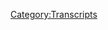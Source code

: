 {{Transcript
    | title         = [[453: July 2, 2020]]
    | caption       = [https://knowledgefight.libsyn.com/453-july-2-2020 Listen to this episode on Libsyn]
    | episodeNumber = [[453: July 2, 2020|453]]
    | length        = 02:03:38
}}

{{MessageBox
    | header     = Warning: Bot Generated Content
    | text       = This transcript was automatically generated by transcription software and likely contains many mistakes and misattributions. Please check the audio for definitive quotes, attribution, and context.
    | image      = N3yvass4myg91.webp
    | imagewidth = 50px
    | id         = warning
}}

{{TranscriptBlock
    | name      = Unknown Speaker
    | timestamp = 00:00:00.000
    | text      = I'm sick of them posing as if they're the good guys, saying we are the bad guys, a knowledge
}}

{{TranscriptBlock
    | name      = Unknown Speaker
    | timestamp = 00:00:23.559
    | text      = fight.
}}

{{TranscriptBlock
    | name      = Unknown Speaker
    | timestamp = 00:00:24.559
    | text      = I'm sick of them posing as if they're the good guys, saying we are the bad guys, a knowledge
}}

{{TranscriptBlock
    | name      = Unknown Speaker
    | timestamp = 00:00:29.559
    | text      = fight.
}}

{{TranscriptBlock
    | name      = Unknown Speaker
    | timestamp = 00:00:30.559
    | text      = Dan and George, knowledge fight.
}}

{{TranscriptBlock
    | name      = Unknown Speaker
    | timestamp = 00:00:36.500
    | text      = Need money?
}}

{{TranscriptBlock
    | name      = Unknown Speaker
    | timestamp = 00:00:41.920
    | text      = Andy Enchandsisâ€¦
}}

{{TranscriptBlock
    | name      = Unknown Speaker
    | timestamp = 00:00:45.380
    | text      = Andy Enchandsis, it's time to pray.
}}

{{TranscriptBlock
    | name      = Unknown Speaker
    | timestamp = 00:00:49.939
    | text      = I am a huge fan, I love you.
}}

{{TranscriptBlock
    | name      = Unknown Speaker
    | timestamp = 00:00:56.560
    | text      = Knowledgefight.com.
}}

{{TranscriptBlock
    | name      = Unknown Speaker
    | timestamp = 00:00:57.799
    | text      = I love you.
}}

{{TranscriptBlock
    | name      = Unknown Speaker
    | timestamp = 00:00:59.439
    | text      = Hey everybody! Welcome back to Knowledge Fight, I'm Dan.
}}

{{TranscriptBlock
    | name      = Unknown Speaker
    | timestamp = 00:01:01.439
    | text      = I'm Jordan!
}}

{{TranscriptBlock
    | name      = Unknown Speaker
    | timestamp = 00:01:01.939
    | text      = We're a couple dudes, like, sit around, drink novelty beverages, talk a little bit about Alex Jones.
}}

{{TranscriptBlock
    | name      = Unknown Speaker
    | timestamp = 00:01:05.439
    | text      = Oh, indeed we are, Dan.
}}

{{TranscriptBlock
    | name      = Unknown Speaker
    | timestamp = 00:01:06.439
    | text      = Jordan.
}}

{{TranscriptBlock
    | name      = Unknown Speaker
    | timestamp = 00:01:06.939
    | text      = Dan!
}}

{{TranscriptBlock
    | name      = Unknown Speaker
    | timestamp = 00:01:07.439
    | text      = Jordan!
}}

{{TranscriptBlock
    | name      = Unknown Speaker
    | timestamp = 00:01:07.939
    | text      = Quick question for you.
}}

{{TranscriptBlock
    | name      = Unknown Speaker
    | timestamp = 00:01:08.439
    | text      = What up?
}}

{{TranscriptBlock
    | name      = Unknown Speaker
    | timestamp = 00:01:08.939
    | text      = What's your bright spot?
}}

{{TranscriptBlock
    | name      = Unknown Speaker
    | timestamp = 00:01:09.939
    | text      = Okay, my bright spot, Jordan, is gonna be real zen for you.
}}

{{TranscriptBlock
    | name      = Unknown Speaker
    | timestamp = 00:01:12.939
    | text      = It's gonna be real zen.
}}

{{TranscriptBlock
    | name      = Unknown Speaker
    | timestamp = 00:01:13.939
    | text      = It's the little things.
}}

{{TranscriptBlock
    | name      = Unknown Speaker
    | timestamp = 00:01:14.939
    | text      = Okay, alright.
}}

{{TranscriptBlock
    | name      = Unknown Speaker
    | timestamp = 00:01:15.939
    | text      = It's, uh, having fun and enjoying the small stuff.
}}

{{TranscriptBlock
    | name      = Unknown Speaker
    | timestamp = 00:01:19.939
    | text      = Mm-hmm.
}}

{{TranscriptBlock
    | name      = Unknown Speaker
    | timestamp = 00:01:20.439
    | text      = You know, like, I'm in this new apartment now, and I've been really enjoying little things like putting up a shelf.
}}

{{TranscriptBlock
    | name      = Unknown Speaker
    | timestamp = 00:01:25.939
    | text      = Right! Right, right, right.
}}

{{TranscriptBlock
    | name      = Unknown Speaker
    | timestamp = 00:01:26.939
    | text      = Like, it's almost blowing my mind the way in which a wall can be changed by just a couple screws and a little piece of wood.
}}

{{TranscriptBlock
    | name      = Unknown Speaker
    | timestamp = 00:01:33.939
    | text      = Sure, sure, sure.
}}

{{TranscriptBlock
    | name      = Unknown Speaker
    | timestamp = 00:01:34.939
    | text      = Going in there.
}}

{{TranscriptBlock
    | name      = Unknown Speaker
    | timestamp = 00:01:35.439
    | text      = And you can really customize things a lot, uh, in that way that I've never really, I've never really done that with apartments in the past.
}}

{{TranscriptBlock
    | name      = Unknown Speaker
    | timestamp = 00:01:42.439
    | text      = Yeah, yeah, yeah.
}}

{{TranscriptBlock
    | name      = Unknown Speaker
    | timestamp = 00:01:42.939
    | text      = Because I've always felt, like, such, such disdain for a lot of these terrible apartments I was living in.
}}

{{TranscriptBlock
    | name      = Unknown Speaker
    | timestamp = 00:01:49.439
    | text      = And, uh, it's really interesting to just, like, relish that.
}}

{{TranscriptBlock
    | name      = Unknown Speaker
    | timestamp = 00:01:52.939
    | text      = Like, uh, you came over, I'm in the middle of building a little shelf thing.
}}

{{TranscriptBlock
    | name      = Unknown Speaker
    | timestamp = 00:01:56.439
    | text      = Of course.
}}

{{TranscriptBlock
    | name      = Unknown Speaker
    | timestamp = 00:01:56.939
    | text      = For some plants.
}}

{{TranscriptBlock
    | name      = Unknown Speaker
    | timestamp = 00:01:57.439
    | text      = Sure.
}}

{{TranscriptBlock
    | name      = Unknown Speaker
    | timestamp = 00:01:57.939
    | text      = Upcoming, uh, new plant watch series coming up.
}}

{{TranscriptBlock
    | name      = Unknown Speaker
    | timestamp = 00:01:59.939
    | text      = Plant watch will be coming, yes.
}}

{{TranscriptBlock
    | name      = Unknown Speaker
    | timestamp = 00:02:01.939
    | text      = Uh, but, uh, yeah, just, like, the, the, the thought of, like, the planning of, like, where am I going to put these shelves based on what's going to go on them.
}}

{{TranscriptBlock
    | name      = Unknown Speaker
    | timestamp = 00:02:09.439
    | text      = Mm-hmm.
}}

{{TranscriptBlock
    | name      = Unknown Speaker
    | timestamp = 00:02:09.939
    | text      = And, I don't know, this is just elementary stuff that probably I should have.
}}

{{TranscriptBlock
    | name      = Unknown Speaker
    | timestamp = 00:02:12.939
    | text      = No, no, no, no. I don't.
}}

{{TranscriptBlock
    | name      = Unknown Speaker
    | timestamp = 00:02:13.939
    | text      = It's, it's, again, this is the, like, I learned how to cook a chicken breast.
}}

{{TranscriptBlock
    | name      = Unknown Speaker
    | timestamp = 00:02:17.939
    | text      = Sure, sure, sure.
}}

{{TranscriptBlock
    | name      = Unknown Speaker
    | timestamp = 00:02:19.439
    | text      = Of home stuff.
}}

{{TranscriptBlock
    | name      = Unknown Speaker
    | timestamp = 00:02:19.939
    | text      = No, I get it.
}}

{{TranscriptBlock
    | name      = Unknown Speaker
    | timestamp = 00:02:20.439
    | text      = Like, I'm a 36-year-old man who's, like,
}}

{{TranscriptBlock
    | name      = Unknown Speaker
    | timestamp = 00:02:21.939
    | text      = I get it.
}}

{{TranscriptBlock
    | name      = Unknown Speaker
    | timestamp = 00:02:22.439
    | text      = Yeah, you know what, it's, it's fun to put up a shelf and put a plant on it.
}}

{{TranscriptBlock
    | name      = Unknown Speaker
    | timestamp = 00:02:26.439
    | text      = Now, this is different, this is different because,
}}

{{TranscriptBlock
    | name      = Unknown Speaker
    | timestamp = 00:02:27.939
    | text      = It's not really.
}}

{{TranscriptBlock
    | name      = Unknown Speaker
    | timestamp = 00:02:28.439
    | text      = From what I am hearing, you are seeing your walls for the first time as possibilities as opposed to confinements.
}}

{{TranscriptBlock
    | name      = Unknown Speaker
    | timestamp = 00:02:34.939
    | text      = Hmm.
}}

{{TranscriptBlock
    | name      = Unknown Speaker
    | timestamp = 00:02:35.439
    | text      = That's the way that I am reading this.
}}

{{TranscriptBlock
    | name      = Unknown Speaker
    | timestamp = 00:02:37.439
    | text      = That's,
}}

{{TranscriptBlock
    | name      = Unknown Speaker
    | timestamp = 00:02:37.939
    | text      = You are seeing,
}}

{{TranscriptBlock
    | name      = Unknown Speaker
    | timestamp = 00:02:38.439
    | text      = That's a poetic way to put it and I'll allow it.
}}

{{TranscriptBlock
    | name      = Unknown Speaker
    | timestamp = 00:02:40.439
    | text      = Okay, well, thank you.
}}

{{TranscriptBlock
    | name      = Unknown Speaker
    | timestamp = 00:02:41.439
    | text      = Yeah, how about you? What's your bright spot?
}}

{{TranscriptBlock
    | name      = Unknown Speaker
    | timestamp = 00:02:42.939
    | text      = Oh, well, my bright spot is nakedly capitalistic, of course.
}}

{{TranscriptBlock
    | name      = Unknown Speaker
    | timestamp = 00:02:45.939
    | text      = Mine is enjoying the little things in life.
}}

{{TranscriptBlock
    | name      = Unknown Speaker
    | timestamp = 00:02:47.939
    | text      = Yes, yours is.
}}

{{TranscriptBlock
    | name      = Unknown Speaker
    | timestamp = 00:02:49.439
    | text      = We've got, uh, we got new merch.
}}

{{TranscriptBlock
    | name      = Unknown Speaker
    | timestamp = 00:02:51.439
    | text      = We do.
}}

{{TranscriptBlock
    | name      = Unknown Speaker
    | timestamp = 00:02:51.939
    | text      = We've got some new merch.
}}

{{TranscriptBlock
    | name      = Unknown Speaker
    | timestamp = 00:02:52.939
    | text      = We teamed up with, uh, a new group of people.
}}

{{TranscriptBlock
    | name      = Unknown Speaker
    | timestamp = 00:02:55.939
    | text      = We team up.
}}

{{TranscriptBlock
    | name      = Unknown Speaker
    | timestamp = 00:02:56.439
    | text      = I have no idea.
}}

{{TranscriptBlock
    | name      = Unknown Speaker
    | timestamp = 00:02:57.439
    | text      = Yeah.
}}

{{TranscriptBlock
    | name      = Unknown Speaker
    | timestamp = 00:02:57.939
    | text      = There's mugs, there's, there's magnets.
}}

{{TranscriptBlock
    | name      = Unknown Speaker
    | timestamp = 00:03:00.439
    | text      = You can get a tapestry.
}}

{{TranscriptBlock
    | name      = Unknown Speaker
    | timestamp = 00:03:01.939
    | text      = So, go for it.
}}

{{TranscriptBlock
    | name      = Unknown Speaker
    | timestamp = 00:03:02.939
    | text      = Get a tapestry with an emotional support pelican on there and save some lives.
}}

{{TranscriptBlock
    | name      = Unknown Speaker
    | timestamp = 00:03:06.939
    | text      = Sure.
}}

{{TranscriptBlock
    | name      = Unknown Speaker
    | timestamp = 00:03:07.439
    | text      = That's my advice.
}}

{{TranscriptBlock
    | name      = Unknown Speaker
    | timestamp = 00:03:08.439
    | text      = Yeah, the, there's a link up on our website now over at knowledgefight.com.
}}

{{TranscriptBlock
    | name      = Unknown Speaker
    | timestamp = 00:03:11.439
    | text      = It says merch and you can, uh, be directed over to the TeePublic store,
}}

{{TranscriptBlock
    | name      = Unknown Speaker
    | timestamp = 00:03:15.439
    | text      = Uh, where there's a ton of various things.
}}

{{TranscriptBlock
    | name      = Unknown Speaker
    | timestamp = 00:03:17.939
    | text      = Yeah, get some stuff.
}}

{{TranscriptBlock
    | name      = Unknown Speaker
    | timestamp = 00:03:18.939
    | text      = Yeah, if you'd like, uh, they're there for you.
}}

{{TranscriptBlock
    | name      = Unknown Speaker
    | timestamp = 00:03:21.439
    | text      = Yeah, we would love it.
}}

{{TranscriptBlock
    | name      = Unknown Speaker
    | timestamp = 00:03:22.439
    | text      = Sure.
}}

{{TranscriptBlock
    | name      = Unknown Speaker
    | timestamp = 00:03:22.939
    | text      = Yeah.
}}

{{TranscriptBlock
    | name      = Unknown Speaker
    | timestamp = 00:03:23.439
    | text      = So, Jordan, today we've got an interesting episode to go over.
}}

{{TranscriptBlock
    | name      = Unknown Speaker
    | timestamp = 00:03:25.939
    | text      = We're talking about July 2nd, 2020.
}}

{{TranscriptBlock
    | name      = Unknown Speaker
    | timestamp = 00:03:29.939
    | text      = I'm Dan. This is now my Autonomous Zone.
}}

{{TranscriptBlock
    | name      = Unknown Speaker
    | timestamp = 00:03:31.939
    | text      = Okay.
}}

{{TranscriptBlock
    | name      = Unknown Speaker
    | timestamp = 00:03:32.939
    | text      = I should tell you a couple things.
}}

{{TranscriptBlock
    | name      = Unknown Speaker
    | timestamp = 00:03:34.439
    | text      = What's that?
}}

{{TranscriptBlock
    | name      = Unknown Speaker
    | timestamp = 00:03:34.939
    | text      = One, we're going to cover two episodes today, but it's all for one day.
}}

{{TranscriptBlock
    | name      = Unknown Speaker
    | timestamp = 00:03:38.439
    | text      = Both on July 2nd? Okay, that's got it.
}}

{{TranscriptBlock
    | name      = Unknown Speaker
    | timestamp = 00:03:40.439
    | text      = What happened is Alex Jones had a complete freakout on the 2nd of July.
}}

{{TranscriptBlock
    | name      = Unknown Speaker
    | timestamp = 00:03:46.439
    | text      = Alright, okay.
}}

{{TranscriptBlock
    | name      = Unknown Speaker
    | timestamp = 00:03:46.939
    | text      = He was supposed to not be in studio.
}}

{{TranscriptBlock
    | name      = Unknown Speaker
    | timestamp = 00:03:48.939
    | text      = He had already said in advance that he was taking Thursday off.
}}

{{TranscriptBlock
    | name      = Unknown Speaker
    | timestamp = 00:03:52.939
    | text      = But then, Ghislaine Maxwell got arrested.
}}

{{TranscriptBlock
    | name      = Unknown Speaker
    | timestamp = 00:03:55.939
    | text      = Uh-huh.
}}

{{TranscriptBlock
    | name      = Unknown Speaker
    | timestamp = 00:03:56.439
    | text      = And he realized he had to come in.
}}

{{TranscriptBlock
    | name      = Unknown Speaker
    | timestamp = 00:03:58.439
    | text      = Something's gotta happen.
}}

{{TranscriptBlock
    | name      = Unknown Speaker
    | timestamp = 00:03:59.439
    | text      = So he came in and did his show, and then for some reason decided to come back and do another two hours at seven.
}}

{{TranscriptBlock
    | name      = Unknown Speaker
    | timestamp = 00:04:04.439
    | text      = Of course!
}}

{{TranscriptBlock
    | name      = Unknown Speaker
    | timestamp = 00:04:04.939
    | text      = In the evening.
}}

{{TranscriptBlock
    | name      = Unknown Speaker
    | timestamp = 00:04:05.439
    | text      = You've gotta!
}}

{{TranscriptBlock
    | name      = Unknown Speaker
    | timestamp = 00:04:05.939
    | text      = So, this is going to be a complete disaster on Alex's part.
}}

{{TranscriptBlock
    | name      = Unknown Speaker
    | timestamp = 00:04:10.439
    | text      = It's going to be the walkthrough of mind that is completely fractured.
}}

{{TranscriptBlock
    | name      = Unknown Speaker
    | timestamp = 00:04:14.439
    | text      = Okay.
}}

{{TranscriptBlock
    | name      = Unknown Speaker
    | timestamp = 00:04:14.939
    | text      = And lost.
}}

{{TranscriptBlock
    | name      = Unknown Speaker
    | timestamp = 00:04:15.939
    | text      = I imagine the seven o'clock show is fully sober.
}}

{{TranscriptBlock
    | name      = Unknown Speaker
    | timestamp = 00:04:18.939
    | text      = It's, um, it's not hatchet.
}}

{{TranscriptBlock
    | name      = Unknown Speaker
    | timestamp = 00:04:21.439
    | text      = I'll tell you that.
}}

{{TranscriptBlock
    | name      = Unknown Speaker
    | timestamp = 00:04:22.439
    | text      = It's not that.
}}

{{TranscriptBlock
    | name      = Unknown Speaker
    | timestamp = 00:04:23.439
    | text      = Okay.
}}

{{TranscriptBlock
    | name      = Unknown Speaker
    | timestamp = 00:04:23.939
    | text      = But he does cry a bit.
}}

{{TranscriptBlock
    | name      = Unknown Speaker
    | timestamp = 00:04:24.939
    | text      = Alright.
}}

{{TranscriptBlock
    | name      = Unknown Speaker
    | timestamp = 00:04:25.439
    | text      = So, he's got that to look forward to.
}}

{{TranscriptBlock
    | name      = Unknown Speaker
    | timestamp = 00:04:26.939
    | text      = Who knows?
}}

{{TranscriptBlock
    | name      = Unknown Speaker
    | timestamp = 00:04:27.439
    | text      = Yeah.
}}

{{TranscriptBlock
    | name      = Unknown Speaker
    | timestamp = 00:04:27.939
    | text      = Yeah.
}}

{{TranscriptBlock
    | name      = Unknown Speaker
    | timestamp = 00:04:28.439
    | text      = Um, I want to say this up in advance.
}}

{{TranscriptBlock
    | name      = Unknown Speaker
    | timestamp = 00:04:31.439
    | text      = Um, there is, of course, some talk about crimes against children and that sort of thing.
}}

{{TranscriptBlock
    | name      = Unknown Speaker
    | timestamp = 00:04:37.439
    | text      = At the beginning of the episode, I don't believe that it's as, you know, like hard and awful for the entire time.
}}

{{TranscriptBlock
    | name      = Unknown Speaker
    | timestamp = 00:04:44.439
    | text      = Mm-hmm.
}}

{{TranscriptBlock
    | name      = Unknown Speaker
    | timestamp = 00:04:44.939
    | text      = But at the beginning of the episode, there is some content that I would probably advise.
}}

{{TranscriptBlock
    | name      = Unknown Speaker
    | timestamp = 00:04:48.439
    | text      = Maybe, if you're sensitive about those sorts of topics, maybe skip along.
}}

{{TranscriptBlock
    | name      = Unknown Speaker
    | timestamp = 00:04:52.439
    | text      = Stay away from.
}}

{{TranscriptBlock
    | name      = Unknown Speaker
    | timestamp = 00:04:53.439
    | text      = If you're sensitive about hearing Alex cry, skip the end of the episode.
}}

{{TranscriptBlock
    | name      = Unknown Speaker
    | timestamp = 00:04:56.439
    | text      = Yeah, yeah, yeah.
}}

{{TranscriptBlock
    | name      = Unknown Speaker
    | timestamp = 00:04:56.939
    | text      = And if that's all you want to hear, we'll see you at the end.
}}

{{TranscriptBlock
    | name      = Unknown Speaker
    | timestamp = 00:04:58.939
    | text      = Yeah.
}}

{{TranscriptBlock
    | name      = Unknown Speaker
    | timestamp = 00:04:59.439
    | text      = Um, so, before we get down to business on that journey, I'm going to take a little moment to say thank you to some folks who have signed up and are supporting the show.
}}

{{TranscriptBlock
    | name      = Unknown Speaker
    | timestamp = 00:05:05.939
    | text      = So, first, I'm not entirely sure how to pronounce this, but Step-anthony?
}}

{{TranscriptBlock
    | name      = Unknown Speaker
    | timestamp = 00:05:10.939
    | text      = Or Steph-anthony?
}}

{{TranscriptBlock
    | name      = Unknown Speaker
    | timestamp = 00:05:11.939
    | text      = I'm not entirely sure, but either way, thank you so much.
}}

{{TranscriptBlock
    | name      = Unknown Speaker
    | timestamp = 00:05:13.939
    | text      = You are now importantly a policy wonk.
}}

{{TranscriptBlock
    | name      = Unknown Speaker
    | timestamp = 00:05:14.939
    | text      = I'M A POLICY WONK.
}}

{{TranscriptBlock
    | name      = Unknown Speaker
    | timestamp = 00:05:15.439
    | text      = Thank you very much, Step-anthony Step-anthony.
}}

{{TranscriptBlock
    | name      = Unknown Speaker
    | timestamp = 00:05:16.939
    | text      = Next, Flanf-near.
}}

{{TranscriptBlock
    | name      = Unknown Speaker
    | timestamp = 00:05:19.939
    | text      = Thank you so much. You are now a policy wonk.
}}

{{TranscriptBlock
    | name      = Unknown Speaker
    | timestamp = 00:05:21.439
    | text      = I'M A POLICY WONK.
}}

{{TranscriptBlock
    | name      = Unknown Speaker
    | timestamp = 00:05:22.439
    | text      = Thank you, Flanf-near.
}}

{{TranscriptBlock
    | name      = Unknown Speaker
    | timestamp = 00:05:23.439
    | text      = Thank you so much.
}}

{{TranscriptBlock
    | name      = Unknown Speaker
    | timestamp = 00:05:23.939
    | text      = Next, Apartment.
}}

{{TranscriptBlock
    | name      = Unknown Speaker
    | timestamp = 00:05:25.439
    | text      = Thank you so much. You are now a policy wonk.
}}

{{TranscriptBlock
    | name      = Unknown Speaker
    | timestamp = 00:05:26.939
    | text      = I'M A POLICY WONK.
}}

{{TranscriptBlock
    | name      = Unknown Speaker
    | timestamp = 00:05:27.939
    | text      = Thank you very much, Apartment.
}}

{{TranscriptBlock
    | name      = Unknown Speaker
    | timestamp = 00:05:29.439
    | text      = Thank you, Apartment.
}}

{{TranscriptBlock
    | name      = Unknown Speaker
    | timestamp = 00:05:30.439
    | text      = Next, Justin B.
}}

{{TranscriptBlock
    | name      = Unknown Speaker
    | timestamp = 00:05:31.939
    | text      = Thank you so much. You are now a policy wonk.
}}

{{TranscriptBlock
    | name      = Unknown Speaker
    | timestamp = 00:05:33.439
    | text      = I'M A POLICY WONK.
}}

{{TranscriptBlock
    | name      = Unknown Speaker
    | timestamp = 00:05:33.939
    | text      = Thanks, Justin B!
}}

{{TranscriptBlock
    | name      = Unknown Speaker
    | timestamp = 00:05:34.939
    | text      = Thank you so much.
}}

{{TranscriptBlock
    | name      = Unknown Speaker
    | timestamp = 00:05:35.939
    | text      = Next, Christopherson-K.
}}

{{TranscriptBlock
    | name      = Unknown Speaker
    | timestamp = 00:05:37.939
    | text      = Thank you so much. You are now a policy wonk.
}}

{{TranscriptBlock
    | name      = Unknown Speaker
    | timestamp = 00:05:39.439
    | text      = wonk. I'm a policy wonk. Hold on. Chris Kristofferson's dead, right? I don't know.
}}

{{TranscriptBlock
    | name      = Unknown Speaker
    | timestamp = 00:05:44.360
    | text      = I think he is. Is that how he's tricking us? Is he starting with Chris Kristofferson, Chris?
}}

{{TranscriptBlock
    | name      = Unknown Speaker
    | timestamp = 00:05:49.800
    | text      = Mm-hmm. No, no, I see this. I see this now. I'm not entirely sure. I know that he was a
}}

{{TranscriptBlock
    | name      = Unknown Speaker
    | timestamp = 00:05:55.800
    | text      = sailor. He was a sailor who fell from grace with the sea. He sailed a school around the horn of
}}

{{TranscriptBlock
    | name      = Unknown Speaker
    | timestamp = 00:06:04.480
    | text      = Mexico. I went then. Okay. Next, Big Fuck Boy. Thank you so much. You are now a policy wonk.
}}

{{TranscriptBlock
    | name      = Unknown Speaker
    | timestamp = 00:06:11.319
    | text      = I'm a policy wonk. Another one of the highwaymen. Big Fuck Boy. Big Fuck Boy, yeah. He's great.
}}

{{TranscriptBlock
    | name      = Unknown Speaker
    | timestamp = 00:06:16.560
    | text      = And finally, I'd like to say thank you to a couple of people who donated on elevated level. We
}}

{{TranscriptBlock
    | name      = Unknown Speaker
    | timestamp = 00:06:19.800
    | text      = appreciate that very much. So, Kyle D. Thank you so much. You are now a technocrat. And Bimbo
}}

{{TranscriptBlock
    | name      = Unknown Speaker
    | timestamp = 00:06:24.360
    | text      = Shaggins. Thank you so much. You are now a technocrat. I'm a policy wonk. Crikey, mate.
}}

{{TranscriptBlock
    | name      = Unknown Speaker
    | timestamp = 00:06:29.040
    | text      = That's fantastic. Have yourself a brew. How's your 401k doing, bro? We got to go full tilt
}}

{{TranscriptBlock
    | name      = Unknown Speaker
    | timestamp = 00:06:34.120
    | text      = boogie on this Watson, all right? Let's just get down to business. We ain't making that money off
}}

{{TranscriptBlock
    | name      = Unknown Speaker
    | timestamp = 00:06:38.000
    | text      = that heroin. Why you pimps so good? My neck is freakishly large. I declare info war on you.
}}

{{TranscriptBlock
    | name      = Unknown Speaker
    | timestamp = 00:06:45.040
    | text      = Thank you so much, Kyle. And thank you so much, Bimbo Shaggins. Yes, thank you very much to the
}}

{{TranscriptBlock
    | name      = Unknown Speaker
    | timestamp = 00:06:48.879
    | text      = both of you. If you're out there listening or thinking, hey, I enjoyed the show. I'd like to
}}

{{TranscriptBlock
    | name      = Unknown Speaker
    | timestamp = 00:06:51.519
    | text      = support these gents. You can do that by going to our website, knowledgefight.com, clicking the
}}

{{TranscriptBlock
    | name      = Unknown Speaker
    | timestamp = 00:06:54.879
    | text      = button to support the show. We would appreciate it. Or if you'd like to, you could take that
}}

{{TranscriptBlock
    | name      = Unknown Speaker
    | timestamp = 00:06:58.040
    | text      = generosity, germinate it much like a little seed in a planter. I'm liking this. And watch it grow
}}

{{TranscriptBlock
    | name      = Unknown Speaker
    | timestamp = 00:07:02.839
    | text      = and then deliver it to a charity in your area. Amazing. Did you write that in advance? I've been
}}

{{TranscriptBlock
    | name      = Unknown Speaker
    | timestamp = 00:07:07.360
    | text      = reborn with my creativity and my ability to ramble. Yes, we would appreciate either of those
}}

{{TranscriptBlock
    | name      = Unknown Speaker
    | timestamp = 00:07:13.439
    | text      = things. Yeah. So also really quick, Jordan, before we get down to business, on the actual episode,
}}

{{TranscriptBlock
    | name      = Unknown Speaker
    | timestamp = 00:07:18.279
    | text      = I want to take a little moment to thank a couple of people who got some things over our way in the
}}

{{TranscriptBlock
    | name      = Unknown Speaker
    | timestamp = 00:07:22.839
    | text      = mailbag. Oh, perfect. I don't know if you see over there, you got a little beer koozie. Little beer
}}

{{TranscriptBlock
    | name      = Unknown Speaker
    | timestamp = 00:07:27.519
    | text      = koozie? Well, for me, a seltzer koozie. Fuck ease. Yeah, this is from Anna and she writes, Dan,
}}

{{TranscriptBlock
    | name      = Unknown Speaker
    | timestamp = 00:07:34.839
    | text      = enjoy the, and Jordan, of course, enjoy these novelty beverage accessories. When we get
}}

{{TranscriptBlock
    | name      = Unknown Speaker
    | timestamp = 00:07:40.240
    | text      = something cool here, I'll send one along. So I assume that means when there's a cool novelty
}}

{{TranscriptBlock
    | name      = Unknown Speaker
    | timestamp = 00:07:46.240
    | text      = seltzer, Anna will send something to fill one of them. That's great. That's lovely. Yeah. So
}}

{{TranscriptBlock
    | name      = Unknown Speaker
    | timestamp = 00:07:51.199
    | text      = thank you very much, Jordan. You can put one of your wine bottles in there. I shall put a full
}}

{{TranscriptBlock
    | name      = Unknown Speaker
    | timestamp = 00:07:55.800
    | text      = wine bottle in there. And then also Mary Catherine sent us each the oxygen finger. Oh, yes, yeah,
}}

{{TranscriptBlock
    | name      = Unknown Speaker
    | timestamp = 00:08:04.519
    | text      = yeah, yeah. Have you gotten a chance to use that yet? I have not because apparently it's not
}}

{{TranscriptBlock
    | name      = Unknown Speaker
    | timestamp = 00:08:08.399
    | text      = something you really need to use unless you end up getting sick. Right. But that was very, very
}}

{{TranscriptBlock
    | name      = Unknown Speaker
    | timestamp = 00:08:13.160
    | text      = kind and very thoughtful, along with this note, Dan, and then of course. Don't worry, nobody's
}}

{{TranscriptBlock
    | name      = Unknown Speaker
    | timestamp = 00:08:18.600
    | text      = written my name. Nobody's written mine. No, actually, there were two notes. One was to me and
}}

{{TranscriptBlock
    | name      = Unknown Speaker
    | timestamp = 00:08:22.439
    | text      = one was to you. Oh, that's very sweet. Dan, probably the most important thing you can have in
}}

{{TranscriptBlock
    | name      = Unknown Speaker
    | timestamp = 00:08:28.439
    | text      = your home if you happen to get sick, which I hope you guys won't. Your podcast is getting me
}}

{{TranscriptBlock
    | name      = Unknown Speaker
    | timestamp = 00:08:32.720
    | text      = through a really tough time. Thank you from Mary Catherine, not a health ranger. Yes, thank you
}}

{{TranscriptBlock
    | name      = Unknown Speaker
    | timestamp = 00:08:38.000
    | text      = very much. Thank you so much, Mary. And we do also hope we don't need them, but it's good to good
}}

{{TranscriptBlock
    | name      = Unknown Speaker
    | timestamp = 00:08:43.080
    | text      = to have these, the oximeter in the home. Of course. On the off chance. Why not? So thank you
}}

{{TranscriptBlock
    | name      = Unknown Speaker
    | timestamp = 00:08:48.159
    | text      = all, both of you, Anna and Mary Catherine. Yes, we're very grateful. Zip. Mailbag's closed. All
}}

{{TranscriptBlock
    | name      = Unknown Speaker
    | timestamp = 00:08:54.200
    | text      = right. Now, Jordan, down to business. And we're going to start here on July 2nd for the normal
}}

{{TranscriptBlock
    | name      = Unknown Speaker
    | timestamp = 00:08:59.480
    | text      = show, regular show, daytime show. And Alex, you know, of course the big news is Ghislaine Maxwell
}}

{{TranscriptBlock
    | name      = Unknown Speaker
    | timestamp = 00:09:06.519
    | text      = has been arrested. And Alex, like I really thought for sure this was going to be all he talked
}}

{{TranscriptBlock
    | name      = Unknown Speaker
    | timestamp = 00:09:12.440
    | text      = about. Right. I mean, this is the culmination of all pedophile ring stories since the beginning
}}

{{TranscriptBlock
    | name      = Unknown Speaker
    | timestamp = 00:09:18.120
    | text      = of time. And it is some of what he talks about. And at the beginning of the show, there's a bit
}}

{{TranscriptBlock
    | name      = Unknown Speaker
    | timestamp = 00:09:22.279
    | text      = of it, but it factors much less into this episode than I expected it to understand the Podesta
}}

{{TranscriptBlock
    | name      = Unknown Speaker
    | timestamp = 00:09:28.480
    | text      = brothers, especially Tony are public about their love of sexual children. They even flaunt it in
}}

{{TranscriptBlock
    | name      = Unknown Speaker
    | timestamp = 00:09:34.879
    | text      = our face with the 2007 full spread in the newspaper, in the Washington Post showing toddlers
}}

{{TranscriptBlock
    | name      = Unknown Speaker
    | timestamp = 00:09:41.639
    | text      = tied up, being tortured and raped paintings of it, though it's his deviant avant garde art. And
}}

{{TranscriptBlock
    | name      = Unknown Speaker
    | timestamp = 00:09:49.399
    | text      = then they used a few little corrections we did on stories we covered that weren't exactly right.
}}

{{TranscriptBlock
    | name      = Unknown Speaker
    | timestamp = 00:09:55.320
    | text      = Pizza Gate little is carrying a lot of weight story saying there is no pedophile rings. Remember
}}

{{TranscriptBlock
    | name      = Unknown Speaker
    | timestamp = 00:10:00.960
    | text      = that about CNN. Remember that about MSNBC, ABC News, all of them, Megyn Kelly, who made it their
}}

{{TranscriptBlock
    | name      = Unknown Speaker
    | timestamp = 00:10:09.399
    | text      = life's work to try to destroy info wars because we've been exposing Epstein specifically and the
}}

{{TranscriptBlock
    | name      = Unknown Speaker
    | timestamp = 00:10:16.559
    | text      = Podesta's and all of these people for more than 15 years. So that's interesting. That frame that
}}

{{TranscriptBlock
    | name      = Unknown Speaker
    | timestamp = 00:10:22.799
    | text      = that claim, ironically, little is probably the biggest word in that sentence. Sure, sure.
}}

{{TranscriptBlock
    | name      = Unknown Speaker
    | timestamp = 00:10:28.559
    | text      = Leaving that aside, the first thing that's important to point out here is that Alex's story
}}

{{TranscriptBlock
    | name      = Unknown Speaker
    | timestamp = 00:10:32.600
    | text      = of what it was that he was covering that made the globalists ban him from social media keeps
}}

{{TranscriptBlock
    | name      = Unknown Speaker
    | timestamp = 00:10:36.759
    | text      = changing. It just depends on whatever story he's trying to pretend he's been right about
}}

{{TranscriptBlock
    | name      = Unknown Speaker
    | timestamp = 00:10:40.320
    | text      = forever. For a while now, he's been saying that they preemptively took him off the air so he
}}

{{TranscriptBlock
    | name      = Unknown Speaker
    | timestamp = 00:10:44.879
    | text      = couldn't be the voice of COVID-19 denialism. But I guess that isn't the case because I guess it's
}}

{{TranscriptBlock
    | name      = Unknown Speaker
    | timestamp = 00:10:49.440
    | text      = actually because he covers. Well, it's deeper than that. It should go without saying that there are
}}

{{TranscriptBlock
    | name      = Unknown Speaker
    | timestamp = 00:10:53.960
    | text      = many, many outlets that cover Epstein news and they are not banned from social media. It runs
}}

{{TranscriptBlock
    | name      = Unknown Speaker
    | timestamp = 00:10:58.440
    | text      = the gamut from mainline reporters to podcasts. And Alex pretending that he's the only voice
}}

{{TranscriptBlock
    | name      = Unknown Speaker
    | timestamp = 00:11:02.759
    | text      = daring enough to touch the issue is embarrassing. No, I read a story about The Guardian and the
}}

{{TranscriptBlock
    | name      = Unknown Speaker
    | timestamp = 00:11:07.039
    | text      = entire newspaper and website was taken down just a minute ago. It was very fast. So I've touched
}}

{{TranscriptBlock
    | name      = Unknown Speaker
    | timestamp = 00:11:13.720
    | text      = on this in the past, but Alex did not talk about Jeffrey Epstein in his early career, or if he
}}

{{TranscriptBlock
    | name      = Unknown Speaker
    | timestamp = 00:11:17.679
    | text      = did, I can find no evidence that he did. If you search for the name Epstein on Infowars,
}}

{{TranscriptBlock
    | name      = Unknown Speaker
    | timestamp = 00:11:23.120
    | text      = specifically for articles posted prior to January 1st, 2015, you'll get tons and tons of
}}

{{TranscriptBlock
    | name      = Unknown Speaker
    | timestamp = 00:11:28.759
    | text      = results. However, these are articles with headlines like, Most Americans oppose health law,
}}

{{TranscriptBlock
    | name      = Unknown Speaker
    | timestamp = 00:11:33.879
    | text      = but like provisions, or Florida holds fast to January 31st primary date. These articles have
}}

{{TranscriptBlock
    | name      = Unknown Speaker
    | timestamp = 00:11:41.120
    | text      = nothing to do with Epstein at all. But the way Infowars website is built is that it takes
}}

{{TranscriptBlock
    | name      = Unknown Speaker
    | timestamp = 00:11:45.240
    | text      = archived content and then it adds in links to new breaking stories. So there's a new headline
}}

{{TranscriptBlock
    | name      = Unknown Speaker
    | timestamp = 00:11:50.919
    | text      = about a quote, Bronze Jeffrey Epstein statue found in Albuquerque. And now that headline being
}}

{{TranscriptBlock
    | name      = Unknown Speaker
    | timestamp = 00:11:55.960
    | text      = in the link section of all these old articles causes them to populate in searches for the name
}}

{{TranscriptBlock
    | name      = Unknown Speaker
    | timestamp = 00:12:00.600
    | text      = Epstein. That is irresponsible. I don't know if it is. I think just a way to game search
}}

{{TranscriptBlock
    | name      = Unknown Speaker
    | timestamp = 00:12:05.159
    | text      = out. Yeah, no, that's the only thing that makes sense. And it sucks. Or it's some sort of just
}}

{{TranscriptBlock
    | name      = Unknown Speaker
    | timestamp = 00:12:10.480
    | text      = like flawed. Like I know that his site is completely unnavigatable for the most part. And I
}}

{{TranscriptBlock
    | name      = Unknown Speaker
    | timestamp = 00:12:17.080
    | text      = feel like this is probably some oversight. I don't, I don't know. It's hard to say that it's
}}

{{TranscriptBlock
    | name      = Unknown Speaker
    | timestamp = 00:12:22.600
    | text      = intentional because it's not universal to Alex's websites. Right. Like it's only the case with
}}

{{TranscriptBlock
    | name      = Unknown Speaker
    | timestamp = 00:12:28.080
    | text      = Infowars. Prison Planet doesn't work the same way. Okay. Never a tribute to cleverness towards
}}

{{TranscriptBlock
    | name      = Unknown Speaker
    | timestamp = 00:12:33.840
    | text      = gaming the algorithm. What could go towards a competence in this? I think he has terrible
}}

{{TranscriptBlock
    | name      = Unknown Speaker
    | timestamp = 00:12:38.039
    | text      = webmasters. I think that could explain a fair amount. Right, right, right, right. In June 2008,
}}

{{TranscriptBlock
    | name      = Unknown Speaker
    | timestamp = 00:12:45.240
    | text      = Epstein was initially convicted by Florida court of recurring an underage girl for the purposes of
}}

{{TranscriptBlock
    | name      = Unknown Speaker
    | timestamp = 00:12:50.679
    | text      = prostitution. If you search Infowars' website specifically for articles about Epstein that were
}}

{{TranscriptBlock
    | name      = Unknown Speaker
    | timestamp = 00:12:55.279
    | text      = published between the beginning of 2008 and January 1st, 2009, nothing comes up. I found this
}}

{{TranscriptBlock
    | name      = Unknown Speaker
    | timestamp = 00:13:01.639
    | text      = really hard to believe since Alex claims that he was the first one on this Epstein beat way back
}}

{{TranscriptBlock
    | name      = Unknown Speaker
    | timestamp = 00:13:05.919
    | text      = when. And from everything I can tell, he's just making that up. I decided to look a little further
}}

{{TranscriptBlock
    | name      = Unknown Speaker
    | timestamp = 00:13:10.200
    | text      = and found that there are no posts that contain the word Epstein that were published on Prison
}}

{{TranscriptBlock
    | name      = Unknown Speaker
    | timestamp = 00:13:14.159
    | text      = Planet, Alex's original mirror site prior to 2015. That seems really weird because that was
}}

{{TranscriptBlock
    | name      = Unknown Speaker
    | timestamp = 00:13:20.639
    | text      = the site that was much less focused on Flash and was more just about having the articles there.
}}

{{TranscriptBlock
    | name      = Unknown Speaker
    | timestamp = 00:13:25.679
    | text      = And like I said, it doesn't have that same old articles of the new headlines thing. Right, right,
}}

{{TranscriptBlock
    | name      = Unknown Speaker
    | timestamp = 00:13:29.600
    | text      = right, right. That felt weird. So I decided to consult the way back machine and see if I could
}}

{{TranscriptBlock
    | name      = Unknown Speaker
    | timestamp = 00:13:33.600
    | text      = get a better sense of Alex's website and the homepage around that time. On July 26th, 2006, the
}}

{{TranscriptBlock
    | name      = Unknown Speaker
    | timestamp = 00:13:40.480
    | text      = Smoking Gun published an article covering the probable cause affidavit in the Epstein case,
}}

{{TranscriptBlock
    | name      = Unknown Speaker
    | timestamp = 00:13:44.960
    | text      = which is the one he would eventually plead guilty to in 2008. So my thinking went like this. If
}}

{{TranscriptBlock
    | name      = Unknown Speaker
    | timestamp = 00:13:50.399
    | text      = Alex was all over this story, then he would have every reason to have been covering it by that
}}

{{TranscriptBlock
    | name      = Unknown Speaker
    | timestamp = 00:13:54.720
    | text      = date. July 26th, 2006. I have no idea about the inner workings of the Smoking Gun or their
}}

{{TranscriptBlock
    | name      = Unknown Speaker
    | timestamp = 00:14:00.720
    | text      = editorial competence, but since that article exists on that platform by that date, there's no
}}

{{TranscriptBlock
    | name      = Unknown Speaker
    | timestamp = 00:14:06.000
    | text      = excuse for Alex to not have covered it as well by that point if it was something that he was all
}}

{{TranscriptBlock
    | name      = Unknown Speaker
    | timestamp = 00:14:09.840
    | text      = over. Exactly, he's the tip of the spear, Dan. There's no snapshot of Infowars from that day,
}}

{{TranscriptBlock
    | name      = Unknown Speaker
    | timestamp = 00:14:14.480
    | text      = but the next available one is August 10th, 2006. A whole lot of the website, I would say almost the
}}

{{TranscriptBlock
    | name      = Unknown Speaker
    | timestamp = 00:14:20.480
    | text      = entire thing, is 9-11 conspiracy. Sure, sure, sure. There's a lot of links about Middle East
}}

{{TranscriptBlock
    | name      = Unknown Speaker
    | timestamp = 00:14:25.600
    | text      = conflict, which makes sense given the media landscape in 2006. On the sidebar of the site,
}}

{{TranscriptBlock
    | name      = Unknown Speaker
    | timestamp = 00:14:31.200
    | text      = there's a big list of topics, like the main topics of Infowars. They include Total Surveillance
}}

{{TranscriptBlock
    | name      = Unknown Speaker
    | timestamp = 00:14:36.960
    | text      = Society, Cashless Society Control Grid, Embedded Microchips, RFIB, Skull & Bones, Bohemian Grove,
}}

{{TranscriptBlock
    | name      = Unknown Speaker
    | timestamp = 00:14:45.120
    | text      = Seltzer's The Next Big Thing, Freemasonry, and the Patriot Act. These are the themes that were
}}

{{TranscriptBlock
    | name      = Unknown Speaker
    | timestamp = 00:14:51.840
    | text      = what Infowars was all about back then, because that was the fringe of what you might call
}}

{{TranscriptBlock
    | name      = Unknown Speaker
    | timestamp = 00:14:56.000
    | text      = conservative conspiracy topics at the time. There's no trace of the current flavors of
}}

{{TranscriptBlock
    | name      = Unknown Speaker
    | timestamp = 00:15:01.039
    | text      = Alex Jones on his site in 2006. He talks about globalists, but there aren't articles talking
}}

{{TranscriptBlock
    | name      = Unknown Speaker
    | timestamp = 00:15:06.240
    | text      = about how they worship the literal devil and they're obsessed with hurting children.
}}

{{TranscriptBlock
    | name      = Unknown Speaker
    | timestamp = 00:15:10.720
    | text      = There's fundamental differences and fundamental similarities in there, but the differences are
}}

{{TranscriptBlock
    | name      = Unknown Speaker
    | timestamp = 00:15:16.080
    | text      = glaring. Then let's also consider this, like in terms of trying to figure out, trying to
}}

{{TranscriptBlock
    | name      = Unknown Speaker
    | timestamp = 00:15:20.720
    | text      = sort through the pieces of like, where is this reporting then, if you've been covering this for
}}

{{TranscriptBlock
    | name      = Unknown Speaker
    | timestamp = 00:15:25.039
    | text      = 15 years. Right. You and I have both watched Endgame and the Obama Deception in their
}}

{{TranscriptBlock
    | name      = Unknown Speaker
    | timestamp = 00:15:30.879
    | text      = entireities. At no point in either of his big attempts at documentary glory did he even bring
}}

{{TranscriptBlock
    | name      = Unknown Speaker
    | timestamp = 00:15:36.399
    | text      = up Epstein, but he definitely should have, if what Alex is pretending is the case was accurate.
}}

{{TranscriptBlock
    | name      = Unknown Speaker
    | timestamp = 00:15:42.240
    | text      = As far as I can tell, Alex didn't cover Epstein at all until the fairly recent past, and you know
}}

{{TranscriptBlock
    | name      = Unknown Speaker
    | timestamp = 00:15:46.720
    | text      = what? That's okay. I don't really think that's a problem. I don't expect Alex to hit every story,
}}

{{TranscriptBlock
    | name      = Unknown Speaker
    | timestamp = 00:15:52.960
    | text      = and particularly back in that stretch of time between like 2006 and 2009, he had fewer writers
}}

{{TranscriptBlock
    | name      = Unknown Speaker
    | timestamp = 00:15:58.240
    | text      = to cover everything that came up. It's okay for Alex to have not covered Epstein until Pizzagate
}}

{{TranscriptBlock
    | name      = Unknown Speaker
    | timestamp = 00:16:03.360
    | text      = came along, and because that, you know, it made the connection between Hillary and a giant cabal
}}

{{TranscriptBlock
    | name      = Unknown Speaker
    | timestamp = 00:16:08.480
    | text      = of pedophile human traffickers. That was an essential piece of the argument for why Trump
}}

{{TranscriptBlock
    | name      = Unknown Speaker
    | timestamp = 00:16:12.399
    | text      = needed to be president. It makes sense that he would start covering all this stuff then.
}}

{{TranscriptBlock
    | name      = Unknown Speaker
    | timestamp = 00:16:16.320
    | text      = You have to, at the very least. I don't think it's necessarily a failing for Alex to have not
}}

{{TranscriptBlock
    | name      = Unknown Speaker
    | timestamp = 00:16:20.960
    | text      = covered the story, but from the perspective of present-day Alex, it is a gigantic failure,
}}

{{TranscriptBlock
    | name      = Unknown Speaker
    | timestamp = 00:16:26.159
    | text      = primarily because if he didn't cover the story previously, it really does just appear to be him
}}

{{TranscriptBlock
    | name      = Unknown Speaker
    | timestamp = 00:16:31.120
    | text      = engaging in crass opportunism about a horrific story he's trying to weaponize for his own gain.
}}

{{TranscriptBlock
    | name      = Unknown Speaker
    | timestamp = 00:16:36.639
    | text      = From my perspective, that's exactly what this is, and I will believe that until any evidence is
}}

{{TranscriptBlock
    | name      = Unknown Speaker
    | timestamp = 00:16:41.200
    | text      = provided to the contrary. I'm not saying that it's impossible that there is, at some point,
}}

{{TranscriptBlock
    | name      = Unknown Speaker
    | timestamp = 00:16:46.320
    | text      = Alex brought up the name Jeffrey Epstein in the context of like reading a headline from
}}

{{TranscriptBlock
    | name      = Unknown Speaker
    | timestamp = 00:16:52.480
    | text      = that smoking gun article or something like that, but the extent that he's claiming like,
}}

{{TranscriptBlock
    | name      = Unknown Speaker
    | timestamp = 00:16:56.480
    | text      = I was all over this 15 years ago, I just don't see any evidence that's the case. You can find
}}

{{TranscriptBlock
    | name      = Unknown Speaker
    | timestamp = 00:17:01.919
    | text      = plenty of content from Prison Planet, Infowars, these websites from the times that these articles
}}

{{TranscriptBlock
    | name      = Unknown Speaker
    | timestamp = 00:17:08.880
    | text      = should have existed. So unless Alex has just conveniently taken down all the articles where
}}

{{TranscriptBlock
    | name      = Unknown Speaker
    | timestamp = 00:17:13.759
    | text      = he broke this story in 2007, 2008, 2009, I don't know what's going on here. He did take down a lot
}}

{{TranscriptBlock
    | name      = Unknown Speaker
    | timestamp = 00:17:20.720
    | text      = of Epstein-related articles, but they were all like, Epstein and Trump, the best friends or the
}}

{{TranscriptBlock
    | name      = Unknown Speaker
    | timestamp = 00:17:25.039
    | text      = bestest friends. Delete, delete. Yeah, get that out of here. No, no, no, no. Also, just because
}}

{{TranscriptBlock
    | name      = Unknown Speaker
    | timestamp = 00:17:28.799
    | text      = this is funny, I wanted to bring up something that I found to just show how nothing ever changes.
}}

{{TranscriptBlock
    | name      = Unknown Speaker
    | timestamp = 00:17:33.599
    | text      = Okay, oh no. In 2006, Alex had a special page on Infowars website about MySpace censorship.
}}

{{TranscriptBlock
    | name      = Unknown Speaker
    | timestamp = 00:17:40.160
    | text      = No, come on. Yup. God damn it. He set up an email address and implored people to email him if,
}}

{{TranscriptBlock
    | name      = Unknown Speaker
    | timestamp = 00:17:47.519
    | text      = quote, MySpace removed your page because of politically-oriented content. Nothing ever
}}

{{TranscriptBlock
    | name      = Unknown Speaker
    | timestamp = 00:17:53.200
    | text      = changes. Oh, God. It's all the same. Keep going further. Friendster, censorship. What's happening?
}}

{{TranscriptBlock
    | name      = Unknown Speaker
    | timestamp = 00:17:58.960
    | text      = So Alex has- Post office, censorship. I don't believe Alex's self-narrative and self-mythology
}}

{{TranscriptBlock
    | name      = Unknown Speaker
    | timestamp = 00:18:07.119
    | text      = about this. No, of course not. It doesn't match up with my experience of the Times and Alex's show
}}

{{TranscriptBlock
    | name      = Unknown Speaker
    | timestamp = 00:18:13.039
    | text      = that I've listened to and the parts of his work that I, like, I went back and I looked through
}}

{{TranscriptBlock
    | name      = Unknown Speaker
    | timestamp = 00:18:19.200
    | text      = his bibliography for Endgame just to, like, refresh my memory of everything and there's nothing,
}}

{{TranscriptBlock
    | name      = Unknown Speaker
    | timestamp = 00:18:25.519
    | text      = there's, like, you know, I mean, obviously, it's a Swiss cheese bibliography full of holes.
}}

{{TranscriptBlock
    | name      = Unknown Speaker
    | timestamp = 00:18:31.279
    | text      = Right, right, right. Microsoft Ricardo. But there's still, well, even things that don't have citations
}}

{{TranscriptBlock
    | name      = Unknown Speaker
    | timestamp = 00:18:34.720
    | text      = still have the word of the thing and then- Right, right, right. Sooner we'll have it. Yeah, yeah.
}}

{{TranscriptBlock
    | name      = Unknown Speaker
    | timestamp = 00:18:39.920
    | text      = And there's nothing about, you know, any of this stuff. So, I don't know. If someone could provide
}}

{{TranscriptBlock
    | name      = Unknown Speaker
    | timestamp = 00:18:45.599
    | text      = any kind of solid- I'm not going to go on a wild goose chase to try and prove Alex right. For all
}}

{{TranscriptBlock
    | name      = Unknown Speaker
    | timestamp = 00:18:51.039
    | text      = appearances, this looks like bullshit. Yeah, and, I mean, I don't know. I guess I have to say,
}}

{{TranscriptBlock
    | name      = Unknown Speaker
    | timestamp = 00:18:57.119
    | text      = in retrospect, it seems like it's too obvious. It's low-hanging fruit right there. Like,
}}

{{TranscriptBlock
    | name      = Unknown Speaker
    | timestamp = 00:19:02.400
    | text      = why would you go on about the Rothschilds whenever, really, they're not even that rich
}}

{{TranscriptBlock
    | name      = Unknown Speaker
    | timestamp = 00:19:06.799
    | text      = anymore when right in front of your face you've got a billionaire connected to the highest echelon
}}

{{TranscriptBlock
    | name      = Unknown Speaker
    | timestamp = 00:19:11.759
    | text      = of power and in 2006 we have the affidavit? Well- There's your guy right there! Well, I don't know
}}

{{TranscriptBlock
    | name      = Unknown Speaker
    | timestamp = 00:19:17.920
    | text      = why. I can't speak for Alex, but I think- Trump and Epstein, best friends or bestest friends?
}}

{{TranscriptBlock
    | name      = Unknown Speaker
    | timestamp = 00:19:23.039
    | text      = Trump didn't care about Trump back then either. I know, I know, I'm kidding. I think that the
}}

{{TranscriptBlock
    | name      = Unknown Speaker
    | timestamp = 00:19:26.000
    | text      = reality is that that wouldn't have moved the needle. Rothschild and Rockefeller conspiracy
}}

{{TranscriptBlock
    | name      = Unknown Speaker
    | timestamp = 00:19:31.039
    | text      = theories are much more easy to sell back then and that's probably what he wanted to do.
}}

{{TranscriptBlock
    | name      = Unknown Speaker
    | timestamp = 00:19:36.960
    | text      = Crash commercialism. Yeah. So Alex talks about having secret details that I should tell you
}}

{{TranscriptBlock
    | name      = Unknown Speaker
    | timestamp = 00:19:43.279
    | text      = he does not ever provide. The president's still going in his live press conference. We cued it
}}

{{TranscriptBlock
    | name      = Unknown Speaker
    | timestamp = 00:19:48.400
    | text      = back to the front for you. We'll have more excerpts of that coming up after he completes the speech.
}}

{{TranscriptBlock
    | name      = Unknown Speaker
    | timestamp = 00:19:53.759
    | text      = He's also going to take questions, so you better believe this little jewel is going to get brought
}}

{{TranscriptBlock
    | name      = Unknown Speaker
    | timestamp = 00:19:58.960
    | text      = up. Alex Jones to reveal exclusive details of Maxwell's capture and what's coming next as the
}}

{{TranscriptBlock
    | name      = Unknown Speaker
    | timestamp = 00:20:08.640
    | text      = pedophile house of cards begins to fall. That headline is the Infowars article that has the
}}

{{TranscriptBlock
    | name      = Unknown Speaker
    | timestamp = 00:20:15.279
    | text      = embedded video of the show he's currently doing. Right, right, right, right. So he believes that
}}

{{TranscriptBlock
    | name      = Unknown Speaker
    | timestamp = 00:20:19.839
    | text      = Trump is giving a speech and there will be a Q&A and they'll ask about this article that has the
}}

{{TranscriptBlock
    | name      = Unknown Speaker
    | timestamp = 00:20:23.599
    | text      = embedded video to the show Alex is doing that does not end up ever giving secret details about
}}

{{TranscriptBlock
    | name      = Unknown Speaker
    | timestamp = 00:20:30.079
    | text      = Ghislaine Maxwell's arrest. Well, it's hard to find secret details. You have to work really hard.
}}

{{TranscriptBlock
    | name      = Unknown Speaker
    | timestamp = 00:20:35.519
    | text      = Yeah, yeah. I mean, I guess I'm being ungenerous because he does talk some shit.
}}

{{TranscriptBlock
    | name      = Unknown Speaker
    | timestamp = 00:20:42.079
    | text      = Okay, well that's kind of like details. There are no secret details, but does talk some shit.
}}

{{TranscriptBlock
    | name      = Unknown Speaker
    | timestamp = 00:20:47.519
    | text      = I guess. All right. But there are also some fundamental things that he doesn't quite get.
}}

{{TranscriptBlock
    | name      = Unknown Speaker
    | timestamp = 00:20:52.319
    | text      = We have the huge Ghislaine Maxwell, key super spy, triple spy operative in the Epstein pedophile
}}

{{TranscriptBlock
    | name      = Unknown Speaker
    | timestamp = 00:21:01.200
    | text      = ring. That's coming up. This seems like a little bit of a dick move for me to complain about
}}

{{TranscriptBlock
    | name      = Unknown Speaker
    | timestamp = 00:21:06.079
    | text      = Alex's pronunciation, given that I butcher a ton of words all the time, but this one's glaring.
}}

{{TranscriptBlock
    | name      = Unknown Speaker
    | timestamp = 00:21:11.279
    | text      = Alex claims to be a big expert on the whole Epstein thing and yet he doesn't know how to
}}

{{TranscriptBlock
    | name      = Unknown Speaker
    | timestamp = 00:21:14.640
    | text      = pronounce Ghislaine Maxwell's name. And that strikes me as odd. Now I didn't know how to
}}

{{TranscriptBlock
    | name      = Unknown Speaker
    | timestamp = 00:21:19.759
    | text      = pronounce it for sure, but I am not an expert on this case, so it doesn't seem out of the ordinary.
}}

{{TranscriptBlock
    | name      = Unknown Speaker
    | timestamp = 00:21:26.079
    | text      = I didn't know how to pronounce it for a while too, because it's a French name and I'd only seen it
}}

{{TranscriptBlock
    | name      = Unknown Speaker
    | timestamp = 00:21:31.279
    | text      = in writing. So I thought it was pronounced how Alex is pronouncing it, but the difference is
}}

{{TranscriptBlock
    | name      = Unknown Speaker
    | timestamp = 00:21:35.359
    | text      = I decided to check. Oh, that would be smart. And I don't pretend to be an expert who's been on the
}}

{{TranscriptBlock
    | name      = Unknown Speaker
    | timestamp = 00:21:39.839
    | text      = Epstein beat for 15 fucking years like Alex pretends to. So Alex has this entire, this
}}

{{TranscriptBlock
    | name      = Unknown Speaker
    | timestamp = 00:21:48.559
    | text      = narrative all built up that what's going on is that Epstein was getting blackmail on people
}}

{{TranscriptBlock
    | name      = Unknown Speaker
    | timestamp = 00:21:55.920
    | text      = in order to solidify the globalist control over everything. But also he's a middle manager.
}}

{{TranscriptBlock
    | name      = Unknown Speaker
    | timestamp = 00:22:02.160
    | text      = He's just like a Renfield as Alex's Dracula analogy. Was Renfield a billionaire in Dracula
}}

{{TranscriptBlock
    | name      = Unknown Speaker
    | timestamp = 00:22:09.839
    | text      = too? I don't remember that. Okay. But he's in the middle. The other people like, I don't know.
}}

{{TranscriptBlock
    | name      = Unknown Speaker
    | timestamp = 00:22:15.200
    | text      = Sure, sure, sure. Soros is somewhere. Yeah, he's lurking. Alex gets into an argument with a caller
}}

{{TranscriptBlock
    | name      = Unknown Speaker
    | timestamp = 00:22:20.160
    | text      = about whether or not Epstein's middle management and it was... Why is it... It was... Unlistenable.
}}

{{TranscriptBlock
    | name      = Unknown Speaker
    | timestamp = 00:22:30.640
    | text      = How do you think Ariel from The Little Mermaid would do on the Cubs? Do you think she would hit
}}

{{TranscriptBlock
    | name      = Unknown Speaker
    | timestamp = 00:22:34.799
    | text      = 240? What do you think? That's the level of... No higher than 210. That's the level of meaningful
}}

{{TranscriptBlock
    | name      = Unknown Speaker
    | timestamp = 00:22:39.759
    | text      = argument that is. Yeah. So he's had that narrative about the blackmail stuff for a while.
}}

{{TranscriptBlock
    | name      = Unknown Speaker
    | timestamp = 00:22:48.480
    | text      = Sure. That's just sort of taken as read. But it turns out there's a little bit more to it.
}}

{{TranscriptBlock
    | name      = Unknown Speaker
    | timestamp = 00:22:53.440
    | text      = And it made me realize something about Alex's sort of spirituality. So remember,
}}

{{TranscriptBlock
    | name      = Unknown Speaker
    | timestamp = 00:22:58.960
    | text      = ladies and gentlemen, that they want to control people and they want to get people compromised.
}}

{{TranscriptBlock
    | name      = Unknown Speaker
    | timestamp = 00:23:04.880
    | text      = And the only way to really do that, they think, is to have people have sex with children,
}}

{{TranscriptBlock
    | name      = Unknown Speaker
    | timestamp = 00:23:08.960
    | text      = because it also gets God to remove his protection from you so they can really get you into the
}}

{{TranscriptBlock
    | name      = Unknown Speaker
    | timestamp = 00:23:14.480
    | text      = sectarian cult. It's not just about having dirt on you. It's not just about blackmail. So what
}}

{{TranscriptBlock
    | name      = Unknown Speaker
    | timestamp = 00:23:19.680
    | text      = I'm gonna do is... I'm gonna cover the next segment. I'm gonna push this down the road a
}}

{{TranscriptBlock
    | name      = Unknown Speaker
    | timestamp = 00:23:24.160
    | text      = little bit here. So I started to think about this and I started to like, what is he talking about?
}}

{{TranscriptBlock
    | name      = Unknown Speaker
    | timestamp = 00:23:31.279
    | text      = And I realized that it all just comes from Job. Like he's... Oh, okay. So much of this stuff when
}}

{{TranscriptBlock
    | name      = Unknown Speaker
    | timestamp = 00:23:37.039
    | text      = he talks about God's protection and the hedge of protection, that is all just Job. It's all
}}

{{TranscriptBlock
    | name      = Unknown Speaker
    | timestamp = 00:23:42.799
    | text      = him talking about how God allowed Satan to mess with Job in order to prove that he had faith
}}

{{TranscriptBlock
    | name      = Unknown Speaker
    | timestamp = 00:23:51.039
    | text      = outside of the good things that he had. Right. Really uplifting book of the Bible, that one.
}}

{{TranscriptBlock
    | name      = Unknown Speaker
    | timestamp = 00:23:56.079
    | text      = Right. And it's a very confusing book, looking back on it, from a message standpoint.
}}

{{TranscriptBlock
    | name      = Unknown Speaker
    | timestamp = 00:24:01.920
    | text      = So wait, God, your point is don't question me and I'll fuck up your life and kill your kids,
}}

{{TranscriptBlock
    | name      = Unknown Speaker
    | timestamp = 00:24:07.599
    | text      = but hey, maybe you'll get 15 more later. Like, I don't know how that book works.
}}

{{TranscriptBlock
    | name      = Unknown Speaker
    | timestamp = 00:24:11.359
    | text      = Even if you're a good and noble person. You're fucked.
}}

{{TranscriptBlock
    | name      = Unknown Speaker
    | timestamp = 00:24:14.960
    | text      = Yeah. Two to the capricious whims of a deity you can't understand.
}}

{{TranscriptBlock
    | name      = Unknown Speaker
    | timestamp = 00:24:20.640
    | text      = I will mess you up because I want to prove a point to Satan.
}}

{{TranscriptBlock
    | name      = Unknown Speaker
    | timestamp = 00:24:25.599
    | text      = For no reason. Well, there's a reason.
}}

{{TranscriptBlock
    | name      = Unknown Speaker
    | timestamp = 00:24:28.480
    | text      = Sure. There must be some big reason
}}

{{TranscriptBlock
    | name      = Unknown Speaker
    | timestamp = 00:24:31.519
    | text      = to prove a point to Satan. You are...
}}

{{TranscriptBlock
    | name      = Unknown Speaker
    | timestamp = 00:24:34.400
    | text      = I don't know. The pettiest book of the Bible, I suppose.
}}

{{TranscriptBlock
    | name      = Unknown Speaker
    | timestamp = 00:24:37.279
    | text      = It's confusing to me, looking back on it. But I think that Alex takes a lot from that.
}}

{{TranscriptBlock
    | name      = Unknown Speaker
    | timestamp = 00:24:42.000
    | text      = I think that there's a lot of things about his conception. I think he might think that
}}

{{TranscriptBlock
    | name      = Unknown Speaker
    | timestamp = 00:24:47.519
    | text      = Job did do something bad that removed the hedge of protection.
}}

{{TranscriptBlock
    | name      = Unknown Speaker
    | timestamp = 00:24:52.079
    | text      = Once again, misunderstanding the point of the book entirely.
}}

{{TranscriptBlock
    | name      = Unknown Speaker
    | timestamp = 00:24:55.440
    | text      = It's possible, but I think that those ideas are pretty traceable back to that.
}}

{{TranscriptBlock
    | name      = Unknown Speaker
    | timestamp = 00:24:59.279
    | text      = Yes. That's kind of weird to me. It's kind of weird.
}}

{{TranscriptBlock
    | name      = Unknown Speaker
    | timestamp = 00:25:03.519
    | text      = So when I said Alex talked shit, this is the closest he has to inside details
}}

{{TranscriptBlock
    | name      = Unknown Speaker
    | timestamp = 00:25:09.359
    | text      = about the arrest. And I don't think he can prove this.
}}

{{TranscriptBlock
    | name      = Unknown Speaker
    | timestamp = 00:25:12.559
    | text      = I know some folks in New York, I'll just leave it at that,
}}

{{TranscriptBlock
    | name      = Unknown Speaker
    | timestamp = 00:25:15.680
    | text      = who work in and around the Southern District of New York.
}}

{{TranscriptBlock
    | name      = Unknown Speaker
    | timestamp = 00:25:20.240
    | text      = And as you know, we also know the state police in New Jersey and New York.
}}

{{TranscriptBlock
    | name      = Unknown Speaker
    | timestamp = 00:25:24.640
    | text      = And so I made some phone calls this morning as soon as this broke at about 8 a.m. Central,
}}

{{TranscriptBlock
    | name      = Unknown Speaker
    | timestamp = 00:25:31.359
    | text      = 9 a.m. Eastern. Thank you.
}}

{{TranscriptBlock
    | name      = Unknown Speaker
    | timestamp = 00:25:33.279
    | text      = And they said, absolutely, it has to do with Berman
}}

{{TranscriptBlock
    | name      = Unknown Speaker
    | timestamp = 00:25:39.279
    | text      = being removed a few weeks ago as the U.S. attorney over the Southern District of New York.
}}

{{TranscriptBlock
    | name      = Unknown Speaker
    | timestamp = 00:25:44.240
    | text      = Absolutely, it has to do with the fact that there's been a manhunt for her
}}

{{TranscriptBlock
    | name      = Unknown Speaker
    | timestamp = 00:25:47.839
    | text      = for almost a year, and that some experts believe that she'd been hiding out in certain areas
}}

{{TranscriptBlock
    | name      = Unknown Speaker
    | timestamp = 00:25:56.720
    | text      = where certain districts were not really trying to get her.
}}

{{TranscriptBlock
    | name      = Unknown Speaker
    | timestamp = 00:26:00.000
    | text      = Because if the FBI really wants to get you, unless you're living in a cave somewhere,
}}

{{TranscriptBlock
    | name      = Unknown Speaker
    | timestamp = 00:26:04.799
    | text      = they're going to get you.
}}

{{TranscriptBlock
    | name      = Unknown Speaker
    | timestamp = 00:26:05.839
    | text      = As soon as the news broke that Maxwell had been arrested and charged in the Southern District,
}}

{{TranscriptBlock
    | name      = Unknown Speaker
    | timestamp = 00:26:09.920
    | text      = I knew that Alex would weave the firing of prosecutor Jeffrey Berman into the story.
}}

{{TranscriptBlock
    | name      = Unknown Speaker
    | timestamp = 00:26:13.519
    | text      = Yeah, you can't not. Yeah, that's going in there.
}}

{{TranscriptBlock
    | name      = Unknown Speaker
    | timestamp = 00:26:15.440
    | text      = As this narrative goes, Berman was protecting Maxwell at the Southern District of New York,
}}

{{TranscriptBlock
    | name      = Unknown Speaker
    | timestamp = 00:26:19.359
    | text      = so Trump had him fired in order to allow the arrest to happen.
}}

{{TranscriptBlock
    | name      = Unknown Speaker
    | timestamp = 00:26:22.720
    | text      = Wow.
}}

{{TranscriptBlock
    | name      = Unknown Speaker
    | timestamp = 00:26:23.359
    | text      = This is going to be a convoluted narrative to try and make stick for a number of reasons.
}}

{{TranscriptBlock
    | name      = Unknown Speaker
    | timestamp = 00:26:27.039
    | text      = Yeah.
}}

{{TranscriptBlock
    | name      = Unknown Speaker
    | timestamp = 00:26:27.599
    | text      = For one, Berman's replacement Aubrey Strauss has gone on record that Maxwell's arrest was
}}

{{TranscriptBlock
    | name      = Unknown Speaker
    | timestamp = 00:26:32.000
    | text      = quote, not at all related to Berman's exit.
}}

{{TranscriptBlock
    | name      = Unknown Speaker
    | timestamp = 00:26:35.039
    | text      = Probably more importantly, it was Jeffrey Berman who originally filed the charges against Epstein
}}

{{TranscriptBlock
    | name      = Unknown Speaker
    | timestamp = 00:26:40.240
    | text      = in 2019.
}}

{{TranscriptBlock
    | name      = Unknown Speaker
    | timestamp = 00:26:41.359
    | text      = That can be falsified.
}}

{{TranscriptBlock
    | name      = Unknown Speaker
    | timestamp = 00:26:42.400
    | text      = It seems weird that he would be the one to charge Epstein, but then also be responsible
}}

{{TranscriptBlock
    | name      = Unknown Speaker
    | timestamp = 00:26:46.079
    | text      = for the non-arrest of Maxwell.
}}

{{TranscriptBlock
    | name      = Unknown Speaker
    | timestamp = 00:26:47.839
    | text      = I don't know.
}}

{{TranscriptBlock
    | name      = Unknown Speaker
    | timestamp = 00:26:48.799
    | text      = Also, this indictment that Maxwell was arrested on was the product of a grand jury, which
}}

{{TranscriptBlock
    | name      = Unknown Speaker
    | timestamp = 00:26:52.720
    | text      = involves a case being made to a group of citizens who then decide on whether the case moves
}}

{{TranscriptBlock
    | name      = Unknown Speaker
    | timestamp = 00:26:56.640
    | text      = forward or not.
}}

{{TranscriptBlock
    | name      = Unknown Speaker
    | timestamp = 00:26:57.839
    | text      = Grand juries are a pretty secretive affair, so it's hard to know for sure, but it seems
}}

{{TranscriptBlock
    | name      = Unknown Speaker
    | timestamp = 00:27:01.519
    | text      = unlikely that they would have been able to push through an entire case and get an indictment
}}

{{TranscriptBlock
    | name      = Unknown Speaker
    | timestamp = 00:27:05.440
    | text      = in the two weeks since Berman was removed.
}}

{{TranscriptBlock
    | name      = Unknown Speaker
    | timestamp = 00:27:07.279
    | text      = That seems unlikely.
}}

{{TranscriptBlock
    | name      = Unknown Speaker
    | timestamp = 00:27:08.240
    | text      = Sometimes I just want to... Alex can talk all this shit, but somebody right next to
}}

{{TranscriptBlock
    | name      = Unknown Speaker
    | timestamp = 00:27:13.440
    | text      = him should just have to start and be like, okay, well, here's how the legal process works.
}}

{{TranscriptBlock
    | name      = Unknown Speaker
    | timestamp = 00:27:17.119
    | text      = We're just going to explain what you've got to do to charge her with a crime, and he's
}}

{{TranscriptBlock
    | name      = Unknown Speaker
    | timestamp = 00:27:21.359
    | text      = like, wait, you have to do all of that?
}}

{{TranscriptBlock
    | name      = Unknown Speaker
    | timestamp = 00:27:24.480
    | text      = Really?
}}

{{TranscriptBlock
    | name      = Unknown Speaker
    | timestamp = 00:27:25.599
    | text      = Can't the president just remove you?
}}

{{TranscriptBlock
    | name      = Unknown Speaker
    | timestamp = 00:27:27.359
    | text      = It would be great, too, if Alex is talking about this, like, I called all my sources,
}}

{{TranscriptBlock
    | name      = Unknown Speaker
    | timestamp = 00:27:31.279
    | text      = and instead of that person sitting next to him, someone has his phone record.
}}

{{TranscriptBlock
    | name      = Unknown Speaker
    | timestamp = 00:27:34.720
    | text      = Which source is that?
}}

{{TranscriptBlock
    | name      = Unknown Speaker
    | timestamp = 00:27:38.799
    | text      = Alex, could you refer me back to the time stamp on that call right there?
}}

{{TranscriptBlock
    | name      = Unknown Speaker
    | timestamp = 00:27:41.759
    | text      = It looks like you ordered pizza three times.
}}

{{TranscriptBlock
    | name      = Unknown Speaker
    | timestamp = 00:27:44.079
    | text      = Ooh, three times.
}}

{{TranscriptBlock
    | name      = Unknown Speaker
    | timestamp = 00:27:45.839
    | text      = Uh-oh.
}}

{{TranscriptBlock
    | name      = Unknown Speaker
    | timestamp = 00:27:46.720
    | text      = From three different places?
}}

{{TranscriptBlock
    | name      = Unknown Speaker
    | timestamp = 00:27:49.680
    | text      = Right.
}}

{{TranscriptBlock
    | name      = Unknown Speaker
    | timestamp = 00:27:50.240
    | text      = I like where I eat.
}}

{{TranscriptBlock
    | name      = Unknown Speaker
    | timestamp = 00:27:51.839
    | text      = A much more likely explanation is that Berman was investigating Trump's associates, and
}}

{{TranscriptBlock
    | name      = Unknown Speaker
    | timestamp = 00:27:55.839
    | text      = thus he got fired.
}}

{{TranscriptBlock
    | name      = Unknown Speaker
    | timestamp = 00:27:57.279
    | text      = The timing of the Maxwell arrest is something that's unclear, and it very well may involve
}}

{{TranscriptBlock
    | name      = Unknown Speaker
    | timestamp = 00:28:01.359
    | text      = factors that we're not privy to right now.
}}

{{TranscriptBlock
    | name      = Unknown Speaker
    | timestamp = 00:28:04.079
    | text      = There might have been a holdup with the grand jury, or there might have been a level of
}}

{{TranscriptBlock
    | name      = Unknown Speaker
    | timestamp = 00:28:07.599
    | text      = uncertainty surrounding the evidence in the case which prosecutors could have felt might
}}

{{TranscriptBlock
    | name      = Unknown Speaker
    | timestamp = 00:28:11.440
    | text      = hurt their chances for conviction.
}}

{{TranscriptBlock
    | name      = Unknown Speaker
    | timestamp = 00:28:13.279
    | text      = There's a lot we don't know right now, and it's very appealing to fill those gaps with
}}

{{TranscriptBlock
    | name      = Unknown Speaker
    | timestamp = 00:28:16.799
    | text      = assumptions.
}}

{{TranscriptBlock
    | name      = Unknown Speaker
    | timestamp = 00:28:17.519
    | text      = That's a dangerous game that doesn't lead to good places.
}}

{{TranscriptBlock
    | name      = Unknown Speaker
    | timestamp = 00:28:20.480
    | text      = I don't believe Alex has any sources here, I'm pretty sure he's just talking shit, and
}}

{{TranscriptBlock
    | name      = Unknown Speaker
    | timestamp = 00:28:24.240
    | text      = this is as close as he gets to any kind of, like, the headline is supposed to be, Alex
}}

{{TranscriptBlock
    | name      = Unknown Speaker
    | timestamp = 00:28:28.799
    | text      = has deep secret information about the Maxwell arrest.
}}

{{TranscriptBlock
    | name      = Unknown Speaker
    | timestamp = 00:28:32.160
    | text      = That's all these guys, like, yeah, it was related to Berman.
}}

{{TranscriptBlock
    | name      = Unknown Speaker
    | timestamp = 00:28:34.240
    | text      = It should really just be Alex speculates on wild story.
}}

{{TranscriptBlock
    | name      = Unknown Speaker
    | timestamp = 00:28:38.720
    | text      = Like, that's it.
}}

{{TranscriptBlock
    | name      = Unknown Speaker
    | timestamp = 00:28:39.440
    | text      = Yeah.
}}

{{TranscriptBlock
    | name      = Unknown Speaker
    | timestamp = 00:28:39.759
    | text      = Yeah, you got it.
}}

{{TranscriptBlock
    | name      = Unknown Speaker
    | timestamp = 00:28:40.720
    | text      = So Alex insists that as all this is coming down, you know, all these criminals, indictments,
}}

{{TranscriptBlock
    | name      = Unknown Speaker
    | timestamp = 00:28:48.799
    | text      = cartoonish things are going to start happening.
}}

{{TranscriptBlock
    | name      = Unknown Speaker
    | timestamp = 00:28:51.519
    | text      = All right.
}}

{{TranscriptBlock
    | name      = Unknown Speaker
    | timestamp = 00:28:52.000
    | text      = As this information begins to be drug out into the sunlight, it's going to be absolutely
}}

{{TranscriptBlock
    | name      = Unknown Speaker
    | timestamp = 00:28:59.039
    | text      = horrible, and that's why you're going to see cartoonish things put out into the pop culture
}}

{{TranscriptBlock
    | name      = Unknown Speaker
    | timestamp = 00:29:08.559
    | text      = that are meant to discredit it.
}}

{{TranscriptBlock
    | name      = Unknown Speaker
    | timestamp = 00:29:10.079
    | text      = Like, oh, there's all these thousands of tunnels underground and hundreds of thousands of children
}}

{{TranscriptBlock
    | name      = Unknown Speaker
    | timestamp = 00:29:15.759
    | text      = that have ever seen light living under these caves.
}}

{{TranscriptBlock
    | name      = Unknown Speaker
    | timestamp = 00:29:18.720
    | text      = That's not going on.
}}

{{TranscriptBlock
    | name      = Unknown Speaker
    | timestamp = 00:29:20.079
    | text      = Are there underground bases, globalist tab?
}}

{{TranscriptBlock
    | name      = Unknown Speaker
    | timestamp = 00:29:21.759
    | text      = Are they abuse kids and do horrible cloning experiments?
}}

{{TranscriptBlock
    | name      = Unknown Speaker
    | timestamp = 00:29:23.920
    | text      = Hold on one second.
}}

{{TranscriptBlock
    | name      = Unknown Speaker
    | timestamp = 00:29:24.480
    | text      = Cyborg stuff?
}}

{{TranscriptBlock
    | name      = Unknown Speaker
    | timestamp = 00:29:25.200
    | text      = Absolutely.
}}

{{TranscriptBlock
    | name      = Unknown Speaker
    | timestamp = 00:29:26.480
    | text      = Are there kids in dungeons underground?
}}

{{TranscriptBlock
    | name      = Unknown Speaker
    | timestamp = 00:29:28.079
    | text      = That are better than believe it.
}}

{{TranscriptBlock
    | name      = Unknown Speaker
    | timestamp = 00:29:29.119
    | text      = But wait, what?
}}

{{TranscriptBlock
    | name      = Unknown Speaker
    | timestamp = 00:29:30.000
    | text      = There's been explosions and earthquakes lately because the special forces are fighting the
}}

{{TranscriptBlock
    | name      = Unknown Speaker
    | timestamp = 00:29:35.039
    | text      = pedophiles underground.
}}

{{TranscriptBlock
    | name      = Unknown Speaker
    | timestamp = 00:29:36.480
    | text      = That's all made up crap.
}}

{{TranscriptBlock
    | name      = Unknown Speaker
    | timestamp = 00:29:38.799
    | text      = So that's confusing because.
}}

{{TranscriptBlock
    | name      = Unknown Speaker
    | timestamp = 00:29:41.839
    | text      = Okay.
}}

{{TranscriptBlock
    | name      = Unknown Speaker
    | timestamp = 00:29:42.319
    | text      = You're going to hear cartoonish things like Q it on.
}}

{{TranscriptBlock
    | name      = Unknown Speaker
    | timestamp = 00:29:44.640
    | text      = Right, right, right.
}}

{{TranscriptBlock
    | name      = Unknown Speaker
    | timestamp = 00:29:45.359
    | text      = But there's real stuff that sounds almost identical, entirely identical.
}}

{{TranscriptBlock
    | name      = Unknown Speaker
    | timestamp = 00:29:48.960
    | text      = That's the stuff that I'm saying.
}}

{{TranscriptBlock
    | name      = Unknown Speaker
    | timestamp = 00:29:50.240
    | text      = Of course, that's real.
}}

{{TranscriptBlock
    | name      = Unknown Speaker
    | timestamp = 00:29:51.359
    | text      = No, no, of course it's real.
}}

{{TranscriptBlock
    | name      = Unknown Speaker
    | timestamp = 00:29:52.400
    | text      = You're going to hear wild things like there are kids underground and there are tunnels.
}}

{{TranscriptBlock
    | name      = Unknown Speaker
    | timestamp = 00:29:55.839
    | text      = Are there kids underground?
}}

{{TranscriptBlock
    | name      = Unknown Speaker
    | timestamp = 00:29:57.119
    | text      = Yes.
}}

{{TranscriptBlock
    | name      = Unknown Speaker
    | timestamp = 00:29:57.680
    | text      = Are there tunnels?
}}

{{TranscriptBlock
    | name      = Unknown Speaker
    | timestamp = 00:29:58.720
    | text      = Of course, but not the same kind.
}}

{{TranscriptBlock
    | name      = Unknown Speaker
    | timestamp = 00:30:01.039
    | text      = Right.
}}

{{TranscriptBlock
    | name      = Unknown Speaker
    | timestamp = 00:30:01.839
    | text      = That's weird.
}}

{{TranscriptBlock
    | name      = Unknown Speaker
    | timestamp = 00:30:03.119
    | text      = I think that was Alex trying to shit on Q and on and then realizing, oh man, I say the
}}

{{TranscriptBlock
    | name      = Unknown Speaker
    | timestamp = 00:30:08.480
    | text      = same shit.
}}

{{TranscriptBlock
    | name      = Unknown Speaker
    | timestamp = 00:30:09.440
    | text      = Oh no.
}}

{{TranscriptBlock
    | name      = Unknown Speaker
    | timestamp = 00:30:12.640
    | text      = So Alex is teasing this big news that doesn't really ever come.
}}

{{TranscriptBlock
    | name      = Unknown Speaker
    | timestamp = 00:30:15.599
    | text      = It has to do with the Maxwell situation.
}}

{{TranscriptBlock
    | name      = Unknown Speaker
    | timestamp = 00:30:18.000
    | text      = Sure.
}}

{{TranscriptBlock
    | name      = Unknown Speaker
    | timestamp = 00:30:18.480
    | text      = And he's just teasing it.
}}

{{TranscriptBlock
    | name      = Unknown Speaker
    | timestamp = 00:30:20.640
    | text      = But I mean, as best as I can tell from listening to the episode, he's already given the news.
}}

{{TranscriptBlock
    | name      = Unknown Speaker
    | timestamp = 00:30:24.720
    | text      = He's got what he's got.
}}

{{TranscriptBlock
    | name      = Unknown Speaker
    | timestamp = 00:30:25.599
    | text      = That is that it's related to Berman.
}}

{{TranscriptBlock
    | name      = Unknown Speaker
    | timestamp = 00:30:27.680
    | text      = Sure.
}}

{{TranscriptBlock
    | name      = Unknown Speaker
    | timestamp = 00:30:28.079
    | text      = So, but he keeps teasing that there's something else coming and it's infuriating.
}}

{{TranscriptBlock
    | name      = Unknown Speaker
    | timestamp = 00:30:32.480
    | text      = And so quite frankly, I want to make a few more phone calls before I, because I'm not
}}

{{TranscriptBlock
    | name      = Unknown Speaker
    | timestamp = 00:30:39.200
    | text      = trying to do a cliffhanger here.
}}

{{TranscriptBlock
    | name      = Unknown Speaker
    | timestamp = 00:30:40.240
    | text      = I'm not trying to up the suspense and say, oh, I'll cover it next segment.
}}

{{TranscriptBlock
    | name      = Unknown Speaker
    | timestamp = 00:30:43.759
    | text      = I'll cover it the next segment.
}}

{{TranscriptBlock
    | name      = Unknown Speaker
    | timestamp = 00:30:47.119
    | text      = Sounds like really not ready to talk about the next leg of this yet, because I want to
}}

{{TranscriptBlock
    | name      = Unknown Speaker
    | timestamp = 00:30:50.480
    | text      = get it exactly right.
}}

{{TranscriptBlock
    | name      = Unknown Speaker
    | timestamp = 00:30:51.920
    | text      = Because this is a big deal.
}}

{{TranscriptBlock
    | name      = Unknown Speaker
    | timestamp = 00:30:53.680
    | text      = And I also, I'm not afraid of repercussions releasing this information.
}}

{{TranscriptBlock
    | name      = Unknown Speaker
    | timestamp = 00:30:58.799
    | text      = You didn't really have any more people.
}}

{{TranscriptBlock
    | name      = Unknown Speaker
    | timestamp = 00:31:02.640
    | text      = Before I do to make sure I get it exactly right.
}}

{{TranscriptBlock
    | name      = Unknown Speaker
    | timestamp = 00:31:04.960
    | text      = But obviously I can't sit on information like this very long.
}}

{{TranscriptBlock
    | name      = Unknown Speaker
    | timestamp = 00:31:09.119
    | text      = So most people be sitting in their office thinking right now about, you know, how you
}}

{{TranscriptBlock
    | name      = Unknown Speaker
    | timestamp = 00:31:13.200
    | text      = handle something like this for a week or two.
}}

{{TranscriptBlock
    | name      = Unknown Speaker
    | timestamp = 00:31:14.799
    | text      = And the only reason I'm saying I get a little wild sometimes is I don't have time to sit
}}

{{TranscriptBlock
    | name      = Unknown Speaker
    | timestamp = 00:31:20.079
    | text      = here as all this keeps coming in and I already know the backstory and I have all these incredible
}}

{{TranscriptBlock
    | name      = Unknown Speaker
    | timestamp = 00:31:23.599
    | text      = contacts and all these sources of my own research.
}}

{{TranscriptBlock
    | name      = Unknown Speaker
    | timestamp = 00:31:27.200
    | text      = I don't have time to sit on this stuff, but that means I got to just shovel it out.
}}

{{TranscriptBlock
    | name      = Unknown Speaker
    | timestamp = 00:31:31.279
    | text      = And still, it's not a good feeling though, when you get such bombshell info that you
}}

{{TranscriptBlock
    | name      = Unknown Speaker
    | timestamp = 00:31:36.000
    | text      = know is confirmed and real to then not think about how you release it a little bit.
}}

{{TranscriptBlock
    | name      = Unknown Speaker
    | timestamp = 00:31:40.960
    | text      = You know what I mean?
}}

{{TranscriptBlock
    | name      = Unknown Speaker
    | timestamp = 00:31:41.599
    | text      = But when you're in a war and things are happening so fast, just got to do the best job you can.
}}

{{TranscriptBlock
    | name      = Unknown Speaker
    | timestamp = 00:31:45.039
    | text      = So pray for us.
}}

{{TranscriptBlock
    | name      = Unknown Speaker
    | timestamp = 00:31:46.480
    | text      = Pray for info wars.
}}

{{TranscriptBlock
    | name      = Unknown Speaker
    | timestamp = 00:31:47.359
    | text      = I need your prayers, folks.
}}

{{TranscriptBlock
    | name      = Unknown Speaker
    | timestamp = 00:31:49.519
    | text      = I really need your prayers.
}}

{{TranscriptBlock
    | name      = Unknown Speaker
    | timestamp = 00:31:50.880
    | text      = This is a big deal.
}}

{{TranscriptBlock
    | name      = Unknown Speaker
    | timestamp = 00:31:51.839
    | text      = And the globalists are going to counter-strike.
}}

{{TranscriptBlock
    | name      = Unknown Speaker
    | timestamp = 00:31:53.359
    | text      = 2020 is a very special year to the globalists.
}}

{{TranscriptBlock
    | name      = Unknown Speaker
    | timestamp = 00:31:57.119
    | text      = It is.
}}

{{TranscriptBlock
    | name      = Unknown Speaker
    | timestamp = 00:31:58.319
    | text      = Yeah, it gets slightly run off to break there.
}}

{{TranscriptBlock
    | name      = Unknown Speaker
    | timestamp = 00:32:01.920
    | text      = I just think that this is like, I got to come up with something good and the writers are
}}

{{TranscriptBlock
    | name      = Unknown Speaker
    | timestamp = 00:32:08.559
    | text      = hitting a wall.
}}

{{TranscriptBlock
    | name      = Unknown Speaker
    | timestamp = 00:32:09.440
    | text      = Yeah.
}}

{{TranscriptBlock
    | name      = Unknown Speaker
    | timestamp = 00:32:10.720
    | text      = I just think it just feels more like stalling than anything else.
}}

{{TranscriptBlock
    | name      = Unknown Speaker
    | timestamp = 00:32:14.559
    | text      = Oh no, it looks like there's a producer right off camera just going, expand, stretch, stretch.
}}

{{TranscriptBlock
    | name      = Unknown Speaker
    | timestamp = 00:32:19.839
    | text      = You're almost there.
}}

{{TranscriptBlock
    | name      = Unknown Speaker
    | timestamp = 00:32:20.720
    | text      = You're almost at the break.
}}

{{TranscriptBlock
    | name      = Unknown Speaker
    | timestamp = 00:32:21.680
    | text      = Come on, hit the break.
}}

{{TranscriptBlock
    | name      = Unknown Speaker
    | timestamp = 00:32:22.799
    | text      = Yeah.
}}

{{TranscriptBlock
    | name      = Unknown Speaker
    | timestamp = 00:32:23.519
    | text      = So he, Alex doesn't get to whatever information he's pretending he has, but instead gets really
}}

{{TranscriptBlock
    | name      = Unknown Speaker
    | timestamp = 00:32:30.640
    | text      = defensive about the idea that, Hey man, if people, you know, you Jordan, you're out there,
}}

{{TranscriptBlock
    | name      = Unknown Speaker
    | timestamp = 00:32:36.240
    | text      = you post something about info wars, right?
}}

{{TranscriptBlock
    | name      = Unknown Speaker
    | timestamp = 00:32:38.480
    | text      = And people will call you crazy.
}}

{{TranscriptBlock
    | name      = Unknown Speaker
    | timestamp = 00:32:40.000
    | text      = Sure.
}}

{{TranscriptBlock
    | name      = Unknown Speaker
    | timestamp = 00:32:40.640
    | text      = But then you, Alex gives you a response.
}}

{{TranscriptBlock
    | name      = Unknown Speaker
    | timestamp = 00:32:42.720
    | text      = Uh huh.
}}

{{TranscriptBlock
    | name      = Unknown Speaker
    | timestamp = 00:32:43.359
    | text      = Whenever you try to share an info wars link or news wars link, or you tell somebody about
}}

{{TranscriptBlock
    | name      = Unknown Speaker
    | timestamp = 00:32:47.359
    | text      = the new world order of pedophile rings or Satanism or the AI takeover world government,
}}

{{TranscriptBlock
    | name      = Unknown Speaker
    | timestamp = 00:32:52.160
    | text      = and they go, Oh, that sounds like Alex Jones bull.
}}

{{TranscriptBlock
    | name      = Unknown Speaker
    | timestamp = 00:32:54.640
    | text      = Oh, like talking about Epstein 14 years, 15 years before he was, you know, big in the
}}

{{TranscriptBlock
    | name      = Unknown Speaker
    | timestamp = 00:33:00.880
    | text      = news years before he got busted for sex trafficking the first time and the coverup because he
}}

{{TranscriptBlock
    | name      = Unknown Speaker
    | timestamp = 00:33:08.079
    | text      = was in the documents and in the reports as a triple agent of us, British and Israeli
}}

{{TranscriptBlock
    | name      = Unknown Speaker
    | timestamp = 00:33:15.200
    | text      = intelligence.
}}

{{TranscriptBlock
    | name      = Unknown Speaker
    | timestamp = 00:33:16.160
    | text      = And he was running the summits with Bill Gates and other top scientists.
}}

{{TranscriptBlock
    | name      = Unknown Speaker
    | timestamp = 00:33:21.759
    | text      = And I knew what Bill Gates was up to.
}}

{{TranscriptBlock
    | name      = Unknown Speaker
    | timestamp = 00:33:24.400
    | text      = I just follow the information.
}}

{{TranscriptBlock
    | name      = Unknown Speaker
    | timestamp = 00:33:26.640
    | text      = So that clip is fun because it gives even more specifics about Alex.
}}

{{TranscriptBlock
    | name      = Unknown Speaker
    | timestamp = 00:33:30.720
    | text      = Oh boy.
}}

{{TranscriptBlock
    | name      = Unknown Speaker
    | timestamp = 00:33:31.119
    | text      = And now he's boxed himself even more.
}}

{{TranscriptBlock
    | name      = Unknown Speaker
    | timestamp = 00:33:33.599
    | text      = Now he's saying that he was covering Epstein years before the original arrest, which means
}}

{{TranscriptBlock
    | name      = Unknown Speaker
    | timestamp = 00:33:37.119
    | text      = he was probably like what, 2005 or before further, Alex is asserting that he knew about
}}

{{TranscriptBlock
    | name      = Unknown Speaker
    | timestamp = 00:33:42.319
    | text      = Epstein from some vague documents and running summits that Bill Gates was at because I've
}}

{{TranscriptBlock
    | name      = Unknown Speaker
    | timestamp = 00:33:47.200
    | text      = listened to countless hours of Alex's show.
}}

{{TranscriptBlock
    | name      = Unknown Speaker
    | timestamp = 00:33:49.119
    | text      = I know that what he's talking about is the group that Bill Gates was in called the good
}}

{{TranscriptBlock
    | name      = Unknown Speaker
    | timestamp = 00:33:53.359
    | text      = club.
}}

{{TranscriptBlock
    | name      = Unknown Speaker
    | timestamp = 00:33:54.000
    | text      = Okay.
}}

{{TranscriptBlock
    | name      = Unknown Speaker
    | timestamp = 00:33:54.319
    | text      = This is a philanthropic collective that included people like Bill Gates, Warren Buffett, David
}}

{{TranscriptBlock
    | name      = Unknown Speaker
    | timestamp = 00:33:58.480
    | text      = Rockefeller.
}}

{{TranscriptBlock
    | name      = Unknown Speaker
    | timestamp = 00:33:59.519
    | text      = Sure.
}}

{{TranscriptBlock
    | name      = Unknown Speaker
    | timestamp = 00:33:59.839
    | text      = The Guardian reported on the group in 2009 and claimed the roster also included Oprah,
}}

{{TranscriptBlock
    | name      = Unknown Speaker
    | timestamp = 00:34:04.160
    | text      = Ted Turner and George Soros.
}}

{{TranscriptBlock
    | name      = Unknown Speaker
    | timestamp = 00:34:06.319
    | text      = The meeting was apparently prompted by the economic crisis.
}}

{{TranscriptBlock
    | name      = Unknown Speaker
    | timestamp = 00:34:08.960
    | text      = And there's there was a pretty public discussion about how uncomfortable the world was with
}}

{{TranscriptBlock
    | name      = Unknown Speaker
    | timestamp = 00:34:13.119
    | text      = this kind of meeting of billionaires.
}}

{{TranscriptBlock
    | name      = Unknown Speaker
    | timestamp = 00:34:15.199
    | text      = Yeah, that has a real oligarchy kind of nightmare scenario.
}}

{{TranscriptBlock
    | name      = Unknown Speaker
    | timestamp = 00:34:19.199
    | text      = It does.
}}

{{TranscriptBlock
    | name      = Unknown Speaker
    | timestamp = 00:34:19.679
    | text      = Yeah.
}}

{{TranscriptBlock
    | name      = Unknown Speaker
    | timestamp = 00:34:20.000
    | text      = This article does not mention Epstein at all, but in Alex's reporting on the story, he's
}}

{{TranscriptBlock
    | name      = Unknown Speaker
    | timestamp = 00:34:24.079
    | text      = recently begun claiming that he's always said that Epstein was the one behind those meetings
}}

{{TranscriptBlock
    | name      = Unknown Speaker
    | timestamp = 00:34:28.079
    | text      = or that meeting of those people.
}}

{{TranscriptBlock
    | name      = Unknown Speaker
    | timestamp = 00:34:29.840
    | text      = There's no proof of this other than Alex's ranting.
}}

{{TranscriptBlock
    | name      = Unknown Speaker
    | timestamp = 00:34:32.400
    | text      = The only evidence I can find offered on conspiracy sites about this is that Epstein was on the
}}

{{TranscriptBlock
    | name      = Unknown Speaker
    | timestamp = 00:34:37.119
    | text      = board of trustees of the Rockefeller University on whose campus the meeting took place.
}}

{{TranscriptBlock
    | name      = Unknown Speaker
    | timestamp = 00:34:41.840
    | text      = That's a fun piece of information for someone like Alex to play around with, but Epstein
}}

{{TranscriptBlock
    | name      = Unknown Speaker
    | timestamp = 00:34:45.760
    | text      = entered that board in 2000 and only lasted one term before resigning.
}}

{{TranscriptBlock
    | name      = Unknown Speaker
    | timestamp = 00:34:49.840
    | text      = The time he was around Rockefeller University doesn't match up with the time when this meeting
}}

{{TranscriptBlock
    | name      = Unknown Speaker
    | timestamp = 00:34:53.519
    | text      = took place.
}}

{{TranscriptBlock
    | name      = Unknown Speaker
    | timestamp = 00:34:54.239
    | text      = But because there's a surface level appearance of connection, Alex has decided to report
}}

{{TranscriptBlock
    | name      = Unknown Speaker
    | timestamp = 00:34:58.559
    | text      = on this as concrete and real.
}}

{{TranscriptBlock
    | name      = Unknown Speaker
    | timestamp = 00:35:01.440
    | text      = This club did not exist before 2009.
}}

{{TranscriptBlock
    | name      = Unknown Speaker
    | timestamp = 00:35:03.920
    | text      = The reporting is pretty clear.
}}

{{TranscriptBlock
    | name      = Unknown Speaker
    | timestamp = 00:35:05.199
    | text      = This is the first time they held such a meeting, and there's no real indication that it's an
}}

{{TranscriptBlock
    | name      = Unknown Speaker
    | timestamp = 00:35:08.800
    | text      = actual club as much as it is a group of super wealthy philanthropists who are trying to
}}

{{TranscriptBlock
    | name      = Unknown Speaker
    | timestamp = 00:35:13.920
    | text      = combine their efforts to combat the global economic crisis.
}}

{{TranscriptBlock
    | name      = Unknown Speaker
    | timestamp = 00:35:16.639
    | text      = Which, of course, their better efforts would be combined if they were just hit by a meteor
}}

{{TranscriptBlock
    | name      = Unknown Speaker
    | timestamp = 00:35:21.119
    | text      = all in the same building and all of their money given away.
}}

{{TranscriptBlock
    | name      = Unknown Speaker
    | timestamp = 00:35:23.440
    | text      = Your call on that.
}}

{{TranscriptBlock
    | name      = Unknown Speaker
    | timestamp = 00:35:24.880
    | text      = How horrifying or encouraging the idea of that meeting is is your call.
}}

{{TranscriptBlock
    | name      = Unknown Speaker
    | timestamp = 00:35:28.880
    | text      = I'm not here to carry water for these billionaires or to say the idea of the meeting like that
}}

{{TranscriptBlock
    | name      = Unknown Speaker
    | timestamp = 00:35:33.440
    | text      = is great, but as far as Alex's claim that Epstein was involved, as best as I can tell,
}}

{{TranscriptBlock
    | name      = Unknown Speaker
    | timestamp = 00:35:37.280
    | text      = that's completely made up.
}}

{{TranscriptBlock
    | name      = Unknown Speaker
    | timestamp = 00:35:38.800
    | text      = And if you consult Alex's old reporting on the good club, you'll find that he never brings
}}

{{TranscriptBlock
    | name      = Unknown Speaker
    | timestamp = 00:35:43.199
    | text      = up Epstein.
}}

{{TranscriptBlock
    | name      = Unknown Speaker
    | timestamp = 00:35:44.159
    | text      = This is just an element he's added to the story later, mostly because of how important
}}

{{TranscriptBlock
    | name      = Unknown Speaker
    | timestamp = 00:35:47.599
    | text      = the narrative is to rationalize and supporting Trump, even though he's a horrible person
}}

{{TranscriptBlock
    | name      = Unknown Speaker
    | timestamp = 00:35:51.519
    | text      = doing a horrible job.
}}

{{TranscriptBlock
    | name      = Unknown Speaker
    | timestamp = 00:35:53.039
    | text      = And then, you know, there are the connections between Bill Gates and universities that have
}}

{{TranscriptBlock
    | name      = Unknown Speaker
    | timestamp = 00:35:57.920
    | text      = come out because of competent reporters, and Alex is just trying to repackage those into
}}

{{TranscriptBlock
    | name      = Unknown Speaker
    | timestamp = 00:36:03.440
    | text      = older things that he talked about that had nothing to do with Epstein.
}}

{{TranscriptBlock
    | name      = Unknown Speaker
    | timestamp = 00:36:06.960
    | text      = Yeah.
}}

{{TranscriptBlock
    | name      = Unknown Speaker
    | timestamp = 00:36:07.760
    | text      = You know, there's there's you can you can be a shitbag and you can just claim that you
}}

{{TranscriptBlock
    | name      = Unknown Speaker
    | timestamp = 00:36:12.639
    | text      = knew all of this the whole time.
}}

{{TranscriptBlock
    | name      = Unknown Speaker
    | timestamp = 00:36:14.480
    | text      = Or you can build, you know, you can build on the good reporting.
}}

{{TranscriptBlock
    | name      = Unknown Speaker
    | timestamp = 00:36:18.320
    | text      = Alex is not building on the good reporting and adding anything interesting.
}}

{{TranscriptBlock
    | name      = Unknown Speaker
    | timestamp = 00:36:21.920
    | text      = He's building.
}}

{{TranscriptBlock
    | name      = Unknown Speaker
    | timestamp = 00:36:24.079
    | text      = Is he?
}}

{{TranscriptBlock
    | name      = Unknown Speaker
    | timestamp = 00:36:24.480
    | text      = He's not even building, really.
}}

{{TranscriptBlock
    | name      = Unknown Speaker
    | timestamp = 00:36:25.679
    | text      = He's just he's stalling.
}}

{{TranscriptBlock
    | name      = Unknown Speaker
    | timestamp = 00:36:27.360
    | text      = He's saying further things.
}}

{{TranscriptBlock
    | name      = Unknown Speaker
    | timestamp = 00:36:30.079
    | text      = Some might say he's adding.
}}

{{TranscriptBlock
    | name      = Unknown Speaker
    | timestamp = 00:36:33.119
    | text      = So a lot of people probably have been wondering, hey, what does Alex think about J.K.
}}

{{TranscriptBlock
    | name      = Unknown Speaker
    | timestamp = 00:36:36.880
    | text      = Rowling and her latest escapades into the turf's feel?
}}

{{TranscriptBlock
    | name      = Unknown Speaker
    | timestamp = 00:36:42.239
    | text      = Alex is into it.
}}

{{TranscriptBlock
    | name      = Unknown Speaker
    | timestamp = 00:36:43.519
    | text      = And that's not surprising.
}}

{{TranscriptBlock
    | name      = Unknown Speaker
    | timestamp = 00:36:44.960
    | text      = No, but what is surprising is what Alex believes the quote unquote trans agenda is about.
}}

{{TranscriptBlock
    | name      = Unknown Speaker
    | timestamp = 00:36:52.400
    | text      = J.K.
}}

{{TranscriptBlock
    | name      = Unknown Speaker
    | timestamp = 00:36:52.960
    | text      = Rowling's has had her.
}}

{{TranscriptBlock
    | name      = Unknown Speaker
    | timestamp = 00:36:58.239
    | text      = Road to Damascus moment.
}}

{{TranscriptBlock
    | name      = Unknown Speaker
    | timestamp = 00:37:01.360
    | text      = 30 years ago of Tarsus.
}}

{{TranscriptBlock
    | name      = Unknown Speaker
    | timestamp = 00:37:02.960
    | text      = And has now come out and said the trans movement is about abusing women and children and about
}}

{{TranscriptBlock
    | name      = Unknown Speaker
    | timestamp = 00:37:11.199
    | text      = abusing the people they trick into the trans cult who have the highest rates of suicide,
}}

{{TranscriptBlock
    | name      = Unknown Speaker
    | timestamp = 00:37:16.000
    | text      = drug abuse and death, not because of people being mean to them.
}}

{{TranscriptBlock
    | name      = Unknown Speaker
    | timestamp = 00:37:20.400
    | text      = But because of the culture and the system and what it does to the average person.
}}

{{TranscriptBlock
    | name      = Unknown Speaker
    | timestamp = 00:37:25.599
    | text      = And that it's all about giving up our humanity, it's not about a man becoming a woman or a
}}

{{TranscriptBlock
    | name      = Unknown Speaker
    | timestamp = 00:37:32.320
    | text      = woman becoming a man, it's about us becoming cyborgs, it's about our children saying we
}}

{{TranscriptBlock
    | name      = Unknown Speaker
    | timestamp = 00:37:37.199
    | text      = want to be a robot and I'm a trans robot, I get a brain chip.
}}

{{TranscriptBlock
    | name      = Unknown Speaker
    | timestamp = 00:37:41.599
    | text      = That's what it's about.
}}

{{TranscriptBlock
    | name      = Unknown Speaker
    | timestamp = 00:37:44.079
    | text      = And then you can't say no, you can't make them wait till they're 18.
}}

{{TranscriptBlock
    | name      = Unknown Speaker
    | timestamp = 00:37:47.519
    | text      = That's not what's coming.
}}

{{TranscriptBlock
    | name      = Unknown Speaker
    | timestamp = 00:37:51.199
    | text      = That's here.
}}

{{TranscriptBlock
    | name      = Unknown Speaker
    | timestamp = 00:37:51.840
    | text      = That's here. He's mixing up trans issues and trans humanism.
}}

{{TranscriptBlock
    | name      = Unknown Speaker
    | timestamp = 00:37:58.320
    | text      = Sure, cyborgs and yeah.
}}

{{TranscriptBlock
    | name      = Unknown Speaker
    | timestamp = 00:38:01.280
    | text      = I demand that you wait until my child is 18 before you turn him into a robot.
}}

{{TranscriptBlock
    | name      = Unknown Speaker
    | timestamp = 00:38:07.199
    | text      = How dare you give them that mechanical arm until they are 18.
}}

{{TranscriptBlock
    | name      = Unknown Speaker
    | timestamp = 00:38:12.000
    | text      = I don't know anymore, man.
}}

{{TranscriptBlock
    | name      = Unknown Speaker
    | timestamp = 00:38:13.599
    | text      = Dan!
}}

{{TranscriptBlock
    | name      = Unknown Speaker
    | timestamp = 00:38:14.159
    | text      = Yeah.
}}

{{TranscriptBlock
    | name      = Unknown Speaker
    | timestamp = 00:38:16.800
    | text      = Yep.
}}

{{TranscriptBlock
    | name      = Unknown Speaker
    | timestamp = 00:38:17.199
    | text      = Disappointing.
}}

{{TranscriptBlock
    | name      = Unknown Speaker
    | timestamp = 00:38:17.840
    | text      = I can't deal with a 14 year old with a laser cannon for an arm.
}}

{{TranscriptBlock
    | name      = Unknown Speaker
    | timestamp = 00:38:20.480
    | text      = I just can't do it.
}}

{{TranscriptBlock
    | name      = Unknown Speaker
    | timestamp = 00:38:21.280
    | text      = Mega man?
}}

{{TranscriptBlock
    | name      = Unknown Speaker
    | timestamp = 00:38:21.920
    | text      = It's mega man, not mega child.
}}

{{TranscriptBlock
    | name      = Unknown Speaker
    | timestamp = 00:38:23.360
    | text      = It's not mega person.
}}

{{TranscriptBlock
    | name      = Unknown Speaker
    | timestamp = 00:38:24.639
    | text      = Yeah.
}}

{{TranscriptBlock
    | name      = Unknown Speaker
    | timestamp = 00:38:26.320
    | text      = Look, dude, I don't know.
}}

{{TranscriptBlock
    | name      = Unknown Speaker
    | timestamp = 00:38:27.360
    | text      = I mostly only play, I play that clip because I was listening to it and it was sort of shaking
}}

{{TranscriptBlock
    | name      = Unknown Speaker
    | timestamp = 00:38:31.599
    | text      = my head, but then I would have probably just ignored it because it's, you know, whatever.
}}

{{TranscriptBlock
    | name      = Unknown Speaker
    | timestamp = 00:38:36.079
    | text      = Yeah, that's nonsense.
}}

{{TranscriptBlock
    | name      = Unknown Speaker
    | timestamp = 00:38:36.960
    | text      = Yeah, but Alex starts rambling about cyborgs for quite a while.
}}

{{TranscriptBlock
    | name      = Unknown Speaker
    | timestamp = 00:38:42.159
    | text      = Apparently we learn that he's dead.
}}

{{TranscriptBlock
    | name      = Unknown Speaker
    | timestamp = 00:38:44.960
    | text      = So, hold on.
}}

{{TranscriptBlock
    | name      = Unknown Speaker
    | timestamp = 00:38:47.119
    | text      = Let me just really, I just need to absorb this information.
}}

{{TranscriptBlock
    | name      = Unknown Speaker
    | timestamp = 00:38:50.480
    | text      = Yep.
}}

{{TranscriptBlock
    | name      = Unknown Speaker
    | timestamp = 00:38:50.800
    | text      = All right.
}}

{{TranscriptBlock
    | name      = Unknown Speaker
    | timestamp = 00:38:51.440
    | text      = J.K. Rowling, uh, goes turf on us.
}}

{{TranscriptBlock
    | name      = Unknown Speaker
    | timestamp = 00:38:54.320
    | text      = Yes.
}}

{{TranscriptBlock
    | name      = Unknown Speaker
    | timestamp = 00:38:54.960
    | text      = Alex takes that as an opportunity to explain what's wrong with cyborgs.
}}

{{TranscriptBlock
    | name      = Unknown Speaker
    | timestamp = 00:38:58.559
    | text      = Uh-huh.
}}

{{TranscriptBlock
    | name      = Unknown Speaker
    | timestamp = 00:38:59.119
    | text      = Okay.
}}

{{TranscriptBlock
    | name      = Unknown Speaker
    | timestamp = 00:38:59.440
    | text      = Now I'm in.
}}

{{TranscriptBlock
    | name      = Unknown Speaker
    | timestamp = 00:39:00.079
    | text      = Yep.
}}

{{TranscriptBlock
    | name      = Unknown Speaker
    | timestamp = 00:39:00.320
    | text      = Now I'm in.
}}

{{TranscriptBlock
    | name      = Unknown Speaker
    | timestamp = 00:39:01.360
    | text      = Just a recap.
}}

{{TranscriptBlock
    | name      = Unknown Speaker
    | timestamp = 00:39:01.920
    | text      = I've not read all of Harry Potter, but I don't know if there's cyborgs in it.
}}

{{TranscriptBlock
    | name      = Unknown Speaker
    | timestamp = 00:39:06.639
    | text      = I don't know.
}}

{{TranscriptBlock
    | name      = Unknown Speaker
    | timestamp = 00:39:07.199
    | text      = Anyway, Alex has a lot of family members that apparently were involved in cyborgs.
}}

{{TranscriptBlock
    | name      = Unknown Speaker
    | timestamp = 00:39:11.280
    | text      = Okay, they were surviving.
}}

{{TranscriptBlock
    | name      = Unknown Speaker
    | timestamp = 00:39:12.400
    | text      = Okay.
}}

{{TranscriptBlock
    | name      = Unknown Speaker
    | timestamp = 00:39:12.639
    | text      = Well, they were involved with cyborg related projects.
}}

{{TranscriptBlock
    | name      = Unknown Speaker
    | timestamp = 00:39:15.119
    | text      = I remember 17 years ago, a member of my family was in a restricted briefing in Texas for
}}

{{TranscriptBlock
    | name      = Unknown Speaker
    | timestamp = 00:39:27.840
    | text      = the army and they told them, because it was commissioned officers with all the top non-commissioned
}}

{{TranscriptBlock
    | name      = Unknown Speaker
    | timestamp = 00:39:40.719
    | text      = officers.
}}

{{TranscriptBlock
    | name      = Unknown Speaker
    | timestamp = 00:39:42.400
    | text      = Come on, man.
}}

{{TranscriptBlock
    | name      = Unknown Speaker
    | timestamp = 00:39:43.039
    | text      = And master sergeants and above that.
}}

{{TranscriptBlock
    | name      = Unknown Speaker
    | timestamp = 00:39:48.639
    | text      = You're stalling.
}}

{{TranscriptBlock
    | name      = Unknown Speaker
    | timestamp = 00:39:50.559
    | text      = Make up something good.
}}

{{TranscriptBlock
    | name      = Unknown Speaker
    | timestamp = 00:39:51.760
    | text      = As you know, some of the special forces have been given chips, track them, but we're going
}}

{{TranscriptBlock
    | name      = Unknown Speaker
    | timestamp = 00:39:55.519
    | text      = forward.
}}

{{TranscriptBlock
    | name      = Unknown Speaker
    | timestamp = 00:39:55.840
    | text      = We've got secret projects, brain chips, and by 2020, this is going to be rolled out publicly
}}

{{TranscriptBlock
    | name      = Unknown Speaker
    | timestamp = 00:40:01.519
    | text      = and we're just going to start basically chipping everybody.
}}

{{TranscriptBlock
    | name      = Unknown Speaker
    | timestamp = 00:40:03.920
    | text      = Wow.
}}

{{TranscriptBlock
    | name      = Unknown Speaker
    | timestamp = 00:40:04.079
    | text      = They were right on time.
}}

{{TranscriptBlock
    | name      = Unknown Speaker
    | timestamp = 00:40:05.199
    | text      = And I knew this and I've been told this by their military.
}}

{{TranscriptBlock
    | name      = Unknown Speaker
    | timestamp = 00:40:06.960
    | text      = And I said, are you sure I can say that?
}}

{{TranscriptBlock
    | name      = Unknown Speaker
    | timestamp = 00:40:08.079
    | text      = Just don't say where it was.
}}

{{TranscriptBlock
    | name      = Unknown Speaker
    | timestamp = 00:40:09.599
    | text      = They figured it out.
}}

{{TranscriptBlock
    | name      = Unknown Speaker
    | timestamp = 00:40:10.400
    | text      = He got in trouble.
}}

{{TranscriptBlock
    | name      = Unknown Speaker
    | timestamp = 00:40:11.199
    | text      = Not too much trouble, but this is a 12 year old telling a story.
}}

{{TranscriptBlock
    | name      = Unknown Speaker
    | timestamp = 00:40:18.000
    | text      = This is a 12 year old lying about why they were late to school.
}}

{{TranscriptBlock
    | name      = Unknown Speaker
    | timestamp = 00:40:21.760
    | text      = My dad in like 1983, CIA dentist for to move to Maryland and to be in an underground base.
}}

{{TranscriptBlock
    | name      = Unknown Speaker
    | timestamp = 00:40:30.960
    | text      = We need robot team classified stuff with human cyborgs.
}}

{{TranscriptBlock
    | name      = Unknown Speaker
    | timestamp = 00:40:34.960
    | text      = And by the way, it wasn't like he was that special.
}}

{{TranscriptBlock
    | name      = Unknown Speaker
    | timestamp = 00:40:37.599
    | text      = They were trying to hire all basically all the people whose backgrounds checked out as
}}

{{TranscriptBlock
    | name      = Unknown Speaker
    | timestamp = 00:40:43.840
    | text      = loyal Americans during the cold war who were doing dental implants.
}}

{{TranscriptBlock
    | name      = Unknown Speaker
    | timestamp = 00:40:48.400
    | text      = What the fuck are you talking about?
}}

{{TranscriptBlock
    | name      = Unknown Speaker
    | timestamp = 00:40:54.159
    | text      = No commie dentist, no commie dentist.
}}

{{TranscriptBlock
    | name      = Unknown Speaker
    | timestamp = 00:40:58.079
    | text      = There's so much wrong with that.
}}

{{TranscriptBlock
    | name      = Unknown Speaker
    | timestamp = 00:41:00.320
    | text      = Okay.
}}

{{TranscriptBlock
    | name      = Unknown Speaker
    | timestamp = 00:41:00.719
    | text      = So my first problem, what's your first problem?
}}

{{TranscriptBlock
    | name      = Unknown Speaker
    | timestamp = 00:41:03.519
    | text      = Well, I mean, the first most glaring problem is that 13 or 17 years ago.
}}

{{TranscriptBlock
    | name      = Unknown Speaker
    | timestamp = 00:41:08.480
    | text      = So in 2003, Alex's family member tells him that in 2020, they're going to chip everybody
}}

{{TranscriptBlock
    | name      = Unknown Speaker
    | timestamp = 00:41:13.519
    | text      = right now in 2020, Alex has not been like, Hey guys, we got 10 years left in 2010.
}}

{{TranscriptBlock
    | name      = Unknown Speaker
    | timestamp = 00:41:21.360
    | text      = Not to any kind of deadline until we're already at the deadline.
}}

{{TranscriptBlock
    | name      = Unknown Speaker
    | timestamp = 00:41:24.480
    | text      = Seems suspicious.
}}

{{TranscriptBlock
    | name      = Unknown Speaker
    | timestamp = 00:41:25.679
    | text      = Second, this family member is like, Hey, you could say, uh, just don't say where this happened.
}}

{{TranscriptBlock
    | name      = Unknown Speaker
    | timestamp = 00:41:30.800
    | text      = Sure. Alex started this off by saying where this happened.
}}

{{TranscriptBlock
    | name      = Unknown Speaker
    | timestamp = 00:41:34.880
    | text      = Realized he had to rationalize why he said that.
}}

{{TranscriptBlock
    | name      = Unknown Speaker
    | timestamp = 00:41:37.199
    | text      = They already caught him.
}}

{{TranscriptBlock
    | name      = Unknown Speaker
    | timestamp = 00:41:38.000
    | text      = They got in trouble, but not that much trouble.
}}

{{TranscriptBlock
    | name      = Unknown Speaker
    | timestamp = 00:41:40.159
    | text      = Shouldn't they have killed him?
}}

{{TranscriptBlock
    | name      = Unknown Speaker
    | timestamp = 00:41:43.920
    | text      = This person just leaked to Alex Jones.
}}

{{TranscriptBlock
    | name      = Unknown Speaker
    | timestamp = 00:41:46.960
    | text      = Right.
}}

{{TranscriptBlock
    | name      = Unknown Speaker
    | timestamp = 00:41:47.519
    | text      = They're going to chip everybody at some evil nefarious plan.
}}

{{TranscriptBlock
    | name      = Unknown Speaker
    | timestamp = 00:41:50.320
    | text      = Right.
}}

{{TranscriptBlock
    | name      = Unknown Speaker
    | timestamp = 00:41:50.880
    | text      = Seems like that would be a court martial.
}}

{{TranscriptBlock
    | name      = Unknown Speaker
    | timestamp = 00:41:52.480
    | text      = A little bit.
}}

{{TranscriptBlock
    | name      = Unknown Speaker
    | timestamp = 00:41:53.360
    | text      = So then not a slap on the wrist.
}}

{{TranscriptBlock
    | name      = Unknown Speaker
    | timestamp = 00:41:55.840
    | text      = Now leaving all the sort of minor issues aside.
}}

{{TranscriptBlock
    | name      = Unknown Speaker
    | timestamp = 00:41:59.519
    | text      = Sure.
}}

{{TranscriptBlock
    | name      = Unknown Speaker
    | timestamp = 00:42:00.000
    | text      = My third major issue is the idea of Alex's dad here.
}}

{{TranscriptBlock
    | name      = Unknown Speaker
    | timestamp = 00:42:04.800
    | text      = So there's, there are these people, right?
}}

{{TranscriptBlock
    | name      = Unknown Speaker
    | timestamp = 00:42:08.000
    | text      = Whatever group that have underground bunkers, where they're creating cyborgs right now,
}}

{{TranscriptBlock
    | name      = Unknown Speaker
    | timestamp = 00:42:14.800
    | text      = based on everything we know about Alex, these are the bad guys.
}}

{{TranscriptBlock
    | name      = Unknown Speaker
    | timestamp = 00:42:18.639
    | text      = These are the deep state.
}}

{{TranscriptBlock
    | name      = Unknown Speaker
    | timestamp = 00:42:19.920
    | text      = These are the globalists, right?
}}

{{TranscriptBlock
    | name      = Unknown Speaker
    | timestamp = 00:42:21.119
    | text      = Because that's what the globalists do.
}}

{{TranscriptBlock
    | name      = Unknown Speaker
    | timestamp = 00:42:22.880
    | text      = Yes.
}}

{{TranscriptBlock
    | name      = Unknown Speaker
    | timestamp = 00:42:23.280
    | text      = And they tried to recruit Alex's dad and it's good that Alex's dad didn't go along with that.
}}

{{TranscriptBlock
    | name      = Unknown Speaker
    | timestamp = 00:42:28.159
    | text      = While at the same time, the only reason they would recruit
}}

{{TranscriptBlock
    | name      = Unknown Speaker
    | timestamp = 00:42:31.199
    | text      = Alex's dad is because he was a true patriot.
}}

{{TranscriptBlock
    | name      = Unknown Speaker
    | timestamp = 00:42:33.840
    | text      = Something that the globalists themselves are apparently against.
}}

{{TranscriptBlock
    | name      = Unknown Speaker
    | timestamp = 00:42:36.480
    | text      = You have latched on to a major problem.
}}

{{TranscriptBlock
    | name      = Unknown Speaker
    | timestamp = 00:42:38.719
    | text      = That's a big issue.
}}

{{TranscriptBlock
    | name      = Unknown Speaker
    | timestamp = 00:42:39.599
    | text      = Yes.
}}

{{TranscriptBlock
    | name      = Unknown Speaker
    | timestamp = 00:42:40.880
    | text      = I don't know why the globalists would specifically only hire anti-communist weirdos
}}

{{TranscriptBlock
    | name      = Unknown Speaker
    | timestamp = 00:42:49.280
    | text      = for their dental implant cyborg project.
}}

{{TranscriptBlock
    | name      = Unknown Speaker
    | timestamp = 00:42:52.880
    | text      = It's ridiculous.
}}

{{TranscriptBlock
    | name      = Unknown Speaker
    | timestamp = 00:42:55.519
    | text      = It's just, you're right.
}}

{{TranscriptBlock
    | name      = Unknown Speaker
    | timestamp = 00:42:56.480
    | text      = I mean, it's just, you can sum it up exactly.
}}

{{TranscriptBlock
    | name      = Unknown Speaker
    | timestamp = 00:42:58.480
    | text      = It's a 12 year old telling a story.
}}

{{TranscriptBlock
    | name      = Unknown Speaker
    | timestamp = 00:43:02.800
    | text      = And then, so, okay.
}}

{{TranscriptBlock
    | name      = Unknown Speaker
    | timestamp = 00:43:04.159
    | text      = Now, now I know you think that that doesn't make sense based on the thing that I previously said,
}}

{{TranscriptBlock
    | name      = Unknown Speaker
    | timestamp = 00:43:08.880
    | text      = but let me explain why it totally makes sense because they're trying to seduce
}}

{{TranscriptBlock
    | name      = Unknown Speaker
    | timestamp = 00:43:13.119
    | text      = the anti-communist dentist to the side of the pro-communist dentist.
}}

{{TranscriptBlock
    | name      = Unknown Speaker
    | timestamp = 00:43:17.199
    | text      = Profound inconsistencies.
}}

{{TranscriptBlock
    | name      = Unknown Speaker
    | timestamp = 00:43:19.519
    | text      = So Alex talks more about this and we get this transition smoothly into animal human hybrids.
}}

{{TranscriptBlock
    | name      = Unknown Speaker
    | timestamp = 00:43:25.679
    | text      = Oh, okay.
}}

{{TranscriptBlock
    | name      = Unknown Speaker
    | timestamp = 00:43:26.559
    | text      = He's had callers, but it's been in the news who are, you know, like a graduate student and they
}}

{{TranscriptBlock
    | name      = Unknown Speaker
    | timestamp = 00:43:29.440
    | text      = go, Hey, let me take you to the secret lab.
}}

{{TranscriptBlock
    | name      = Unknown Speaker
    | timestamp = 00:43:31.519
    | text      = I think you can check this out for yourself.
}}

{{TranscriptBlock
    | name      = Unknown Speaker
    | timestamp = 00:43:35.280
    | text      = I've named it a secret lab, by the way.
}}

{{TranscriptBlock
    | name      = Unknown Speaker
    | timestamp = 00:43:36.800
    | text      = You take them to the lab and they go, here's the animal hybrids of pigs and humans.
}}

{{TranscriptBlock
    | name      = Unknown Speaker
    | timestamp = 00:43:43.840
    | text      = Help me.
}}

{{TranscriptBlock
    | name      = Unknown Speaker
    | timestamp = 00:43:45.440
    | text      = And if you go along with that, this is only 5% human.
}}

{{TranscriptBlock
    | name      = Unknown Speaker
    | timestamp = 00:43:48.320
    | text      = Next, they show you, they show you this.
}}

{{TranscriptBlock
    | name      = Unknown Speaker
    | timestamp = 00:43:50.480
    | text      = It's a pygmy pig that's half human.
}}

{{TranscriptBlock
    | name      = Unknown Speaker
    | timestamp = 00:43:52.880
    | text      = And you're in a room with a pig talking, but it sounds like a monkey, but it's talking.
}}

{{TranscriptBlock
    | name      = Unknown Speaker
    | timestamp = 00:44:00.320
    | text      = Okay.
}}

{{TranscriptBlock
    | name      = Unknown Speaker
    | timestamp = 00:44:01.119
    | text      = I've talked to people that have been in the rooms.
}}

{{TranscriptBlock
    | name      = Unknown Speaker
    | timestamp = 00:44:08.320
    | text      = Now that's in the news now.
}}

{{TranscriptBlock
    | name      = Unknown Speaker
    | timestamp = 00:44:11.440
    | text      = Oh boy.
}}

{{TranscriptBlock
    | name      = Unknown Speaker
    | timestamp = 00:44:12.960
    | text      = I needed this.
}}

{{TranscriptBlock
    | name      = Unknown Speaker
    | timestamp = 00:44:13.760
    | text      = I needed this today.
}}

{{TranscriptBlock
    | name      = Unknown Speaker
    | timestamp = 00:44:15.199
    | text      = I did.
}}

{{TranscriptBlock
    | name      = Unknown Speaker
    | timestamp = 00:44:15.679
    | text      = I did need this.
}}

{{TranscriptBlock
    | name      = Unknown Speaker
    | timestamp = 00:44:18.000
    | text      = It's this weird thing.
}}

{{TranscriptBlock
    | name      = Unknown Speaker
    | timestamp = 00:44:19.119
    | text      = It's like, okay.
}}

{{TranscriptBlock
    | name      = Unknown Speaker
    | timestamp = 00:44:20.079
    | text      = So look, I understand this Maxwell news is tough for Alex to cover.
}}

{{TranscriptBlock
    | name      = Unknown Speaker
    | timestamp = 00:44:26.079
    | text      = I don't know what he's going to say about it.
}}

{{TranscriptBlock
    | name      = Unknown Speaker
    | timestamp = 00:44:27.440
    | text      = Apparently.
}}

{{TranscriptBlock
    | name      = Unknown Speaker
    | timestamp = 00:44:29.679
    | text      = Yeah.
}}

{{TranscriptBlock
    | name      = Unknown Speaker
    | timestamp = 00:44:30.079
    | text      = I mean, um, what I, what I, what I hear there is Alex forgetting that he's supposed to be
}}

{{TranscriptBlock
    | name      = Unknown Speaker
    | timestamp = 00:44:36.079
    | text      = the one who's been to the secret labs, not his callers or people he's talked to.
}}

{{TranscriptBlock
    | name      = Unknown Speaker
    | timestamp = 00:44:40.559
    | text      = He's the one who saw the fish with sad human eyes.
}}

{{TranscriptBlock
    | name      = Unknown Speaker
    | timestamp = 00:44:43.360
    | text      = It's not, this isn't secondhand information.
}}

{{TranscriptBlock
    | name      = Unknown Speaker
    | timestamp = 00:44:45.199
    | text      = That's supposed to be his own story.
}}

{{TranscriptBlock
    | name      = Unknown Speaker
    | timestamp = 00:44:46.639
    | text      = That was the fish that he saw.
}}

{{TranscriptBlock
    | name      = Unknown Speaker
    | timestamp = 00:44:48.159
    | text      = He's talking about the pigs.
}}

{{TranscriptBlock
    | name      = Unknown Speaker
    | timestamp = 00:44:49.360
    | text      = He didn't see the pig pig, the pygmy pig people.
}}

{{TranscriptBlock
    | name      = Unknown Speaker
    | timestamp = 00:44:52.079
    | text      = I would argue that if Alex wants to make this point, his story about the fish people is
}}

{{TranscriptBlock
    | name      = Unknown Speaker
    | timestamp = 00:44:56.239
    | text      = more compelling than secondhand stories of pig people.
}}

{{TranscriptBlock
    | name      = Unknown Speaker
    | timestamp = 00:44:59.119
    | text      = You would think, but he forgot that he saw the fish people.
}}

{{TranscriptBlock
    | name      = Unknown Speaker
    | timestamp = 00:45:01.360
    | text      = Yeah.
}}

{{TranscriptBlock
    | name      = Unknown Speaker
    | timestamp = 00:45:01.519
    | text      = I forgot that story.
}}

{{TranscriptBlock
    | name      = Unknown Speaker
    | timestamp = 00:45:02.480
    | text      = That's a, that's a complicated one.
}}

{{TranscriptBlock
    | name      = Unknown Speaker
    | timestamp = 00:45:03.840
    | text      = We all have seen fish people and then forgotten about it.
}}

{{TranscriptBlock
    | name      = Unknown Speaker
    | timestamp = 00:45:06.960
    | text      = Uh, oh, do you, oh, wait, wait, wait.
}}

{{TranscriptBlock
    | name      = Unknown Speaker
    | timestamp = 00:45:08.480
    | text      = Just doesn't stick out in your memory.
}}

{{TranscriptBlock
    | name      = Unknown Speaker
    | timestamp = 00:45:09.840
    | text      = Are you talking about the cold, sad-eyed fish people?
}}

{{TranscriptBlock
    | name      = Unknown Speaker
    | timestamp = 00:45:12.159
    | text      = I was thinking of the different ones.
}}

{{TranscriptBlock
    | name      = Unknown Speaker
    | timestamp = 00:45:13.199
    | text      = No, the empathic, very kind-eyed fish people.
}}

{{TranscriptBlock
    | name      = Unknown Speaker
    | timestamp = 00:45:16.239
    | text      = Right, right, right.
}}

{{TranscriptBlock
    | name      = Unknown Speaker
    | timestamp = 00:45:16.880
    | text      = Not them.
}}

{{TranscriptBlock
    | name      = Unknown Speaker
    | timestamp = 00:45:17.440
    | text      = Okay.
}}

{{TranscriptBlock
    | name      = Unknown Speaker
    | timestamp = 00:45:17.940
    | text      = So this leads to Alex's discussion.
}}

{{TranscriptBlock
    | name      = Unknown Speaker
    | timestamp = 00:45:23.139
    | text      = And this is why it is sort of tertiary connected to Epstein stuff is because apparently Epstein
}}

{{TranscriptBlock
    | name      = Unknown Speaker
    | timestamp = 00:45:29.380
    | text      = has also tried, he's created an army of people.
}}

{{TranscriptBlock
    | name      = Unknown Speaker
    | timestamp = 00:45:32.420
    | text      = Well, there was that talk of how he wanted to seed the human race with his DNA.
}}

{{TranscriptBlock
    | name      = Unknown Speaker
    | timestamp = 00:45:37.219
    | text      = Oh, right, right, right, right.
}}

{{TranscriptBlock
    | name      = Unknown Speaker
    | timestamp = 00:45:39.380
    | text      = And Alex has turned this into he's creating an army of clones.
}}

{{TranscriptBlock
    | name      = Unknown Speaker
    | timestamp = 00:45:42.420
    | text      = See, I thought that was just regular insane billionaire shit.
}}

{{TranscriptBlock
    | name      = Unknown Speaker
    | timestamp = 00:45:45.059
    | text      = Yeah.
}}

{{TranscriptBlock
    | name      = Unknown Speaker
    | timestamp = 00:45:45.380
    | text      = Aren't all billionaires insane like that?
}}

{{TranscriptBlock
    | name      = Unknown Speaker
    | timestamp = 00:45:47.219
    | text      = Until proven otherwise, I find that to be in the realm of I want to be the next Genghis
}}

{{TranscriptBlock
    | name      = Unknown Speaker
    | timestamp = 00:45:53.219
    | text      = Khan.
}}

{{TranscriptBlock
    | name      = Unknown Speaker
    | timestamp = 00:45:53.380
    | text      = Yeah, totally, totally.
}}

{{TranscriptBlock
    | name      = Unknown Speaker
    | timestamp = 00:45:54.739
    | text      = That, now I'm open to revising that position if someone can show me evidence that it is,
}}

{{TranscriptBlock
    | name      = Unknown Speaker
    | timestamp = 00:46:00.500
    | text      = as Alex is suggesting, an army of clones.
}}

{{TranscriptBlock
    | name      = Unknown Speaker
    | timestamp = 00:46:02.980
    | text      = Right, could be.
}}

{{TranscriptBlock
    | name      = Unknown Speaker
    | timestamp = 00:46:04.260
    | text      = I don't think that Alex-
}}

{{TranscriptBlock
    | name      = Unknown Speaker
    | timestamp = 00:46:05.059
    | text      = Are they going to execute order 66?
}}

{{TranscriptBlock
    | name      = Unknown Speaker
    | timestamp = 00:46:07.380
    | text      = I don't know, but Alex doesn't make the case very well.
}}

{{TranscriptBlock
    | name      = Unknown Speaker
    | timestamp = 00:46:10.019
    | text      = Okay.
}}

{{TranscriptBlock
    | name      = Unknown Speaker
    | timestamp = 00:46:10.579
    | text      = They were going to implant her artificially.
}}

{{TranscriptBlock
    | name      = Unknown Speaker
    | timestamp = 00:46:13.940
    | text      = He's talking about one of Epstein's victims.
}}

{{TranscriptBlock
    | name      = Unknown Speaker
    | timestamp = 00:46:16.179
    | text      = Right.
}}

{{TranscriptBlock
    | name      = Unknown Speaker
    | timestamp = 00:46:16.679
    | text      = They told her this with a very special baby.
}}

{{TranscriptBlock
    | name      = Unknown Speaker
    | timestamp = 00:46:19.880
    | text      = Now, who knows what it's going to be?
}}

{{TranscriptBlock
    | name      = Unknown Speaker
    | timestamp = 00:46:22.119
    | text      = A Bill Gates clone, whatever.
}}

{{TranscriptBlock
    | name      = Unknown Speaker
    | timestamp = 00:46:23.639
    | text      = Because you know, that's what rich guys have.
}}

{{TranscriptBlock
    | name      = Unknown Speaker
    | timestamp = 00:46:25.719
    | text      = And their clones are out walking around and even know who they are.
}}

{{TranscriptBlock
    | name      = Unknown Speaker
    | timestamp = 00:46:31.159
    | text      = Because you don't just create a clone and have it in some freezer.
}}

{{TranscriptBlock
    | name      = Unknown Speaker
    | timestamp = 00:46:34.519
    | text      = It goes bad.
}}

{{TranscriptBlock
    | name      = Unknown Speaker
    | timestamp = 00:46:35.480
    | text      = You've got to be walking around, growing up in a family.
}}

{{TranscriptBlock
    | name      = Unknown Speaker
    | timestamp = 00:46:39.320
    | text      = So when you need the organs, you get them and kill them and take the organs.
}}

{{TranscriptBlock
    | name      = Unknown Speaker
    | timestamp = 00:46:42.360
    | text      = Or they think they're able to put their old brain in a new body.
}}

{{TranscriptBlock
    | name      = Unknown Speaker
    | timestamp = 00:46:45.960
    | text      = I mean, that's what all this is.
}}

{{TranscriptBlock
    | name      = Unknown Speaker
    | timestamp = 00:46:47.400
    | text      = And so he was running at Zorro Ranch with hundreds of women on official insemination projects.
}}

{{TranscriptBlock
    | name      = Unknown Speaker
    | timestamp = 00:46:53.800
    | text      = Now, see, that's the rest of the story.
}}

{{TranscriptBlock
    | name      = Unknown Speaker
    | timestamp = 00:46:57.880
    | text      = What are they doing in there?
}}

{{TranscriptBlock
    | name      = Unknown Speaker
    | timestamp = 00:46:59.559
    | text      = The word is all sorts of experiments, cloning, you name it.
}}

{{TranscriptBlock
    | name      = Unknown Speaker
    | timestamp = 00:47:04.920
    | text      = That's why you see the headline of the British government wants to pay for artificial wombs
}}

{{TranscriptBlock
    | name      = Unknown Speaker
    | timestamp = 00:47:09.400
    | text      = to be put in trans men so they can be women.
}}

{{TranscriptBlock
    | name      = Unknown Speaker
    | timestamp = 00:47:13.320
    | text      = And they're just getting you used to, oh, yeah, taxpayers.
}}

{{TranscriptBlock
    | name      = Unknown Speaker
    | timestamp = 00:47:16.039
    | text      = We pay for an artificial womb so some crazy dude can grow a baby in them.
}}

{{TranscriptBlock
    | name      = Unknown Speaker
    | timestamp = 00:47:20.039
    | text      = That's just getting you used to all of this.
}}

{{TranscriptBlock
    | name      = Unknown Speaker
    | timestamp = 00:47:22.840
    | text      = And then now you've got all these humanoids that are already walking around.
}}

{{TranscriptBlock
    | name      = Unknown Speaker
    | timestamp = 00:47:26.519
    | text      = And they're not going to have rights.
}}

{{TranscriptBlock
    | name      = Unknown Speaker
    | timestamp = 00:47:32.280
    | text      = But they're all been programmed genetically to operate the way the globalists.
}}

{{TranscriptBlock
    | name      = Unknown Speaker
    | timestamp = 00:47:36.840
    | text      = Okay.
}}

{{TranscriptBlock
    | name      = Unknown Speaker
    | timestamp = 00:47:37.480
    | text      = All right.
}}

{{TranscriptBlock
    | name      = Unknown Speaker
    | timestamp = 00:47:37.880
    | text      = What does any of that mean?
}}

{{TranscriptBlock
    | name      = Unknown Speaker
    | timestamp = 00:47:39.559
    | text      = All right.
}}

{{TranscriptBlock
    | name      = Unknown Speaker
    | timestamp = 00:47:40.119
    | text      = All right, so is our big issue clones voting?
}}

{{TranscriptBlock
    | name      = Unknown Speaker
    | timestamp = 00:47:43.320
    | text      = Is that what the problem here is?
}}

{{TranscriptBlock
    | name      = Unknown Speaker
    | timestamp = 00:47:44.920
    | text      = I don't know.
}}

{{TranscriptBlock
    | name      = Unknown Speaker
    | timestamp = 00:47:46.360
    | text      = I honestly don't know.
}}

{{TranscriptBlock
    | name      = Unknown Speaker
    | timestamp = 00:47:48.039
    | text      = I don't know.
}}

{{TranscriptBlock
    | name      = Unknown Speaker
    | timestamp = 00:47:49.159
    | text      = And I don't think that listening to this episode in its entirety will give you any kind of insight.
}}

{{TranscriptBlock
    | name      = Unknown Speaker
    | timestamp = 00:47:54.840
    | text      = Clones rights.
}}

{{TranscriptBlock
    | name      = Unknown Speaker
    | timestamp = 00:47:55.960
    | text      = Clones rights.
}}

{{TranscriptBlock
    | name      = Unknown Speaker
    | timestamp = 00:47:56.840
    | text      = There are a thousand different things that he seems to be talking about.
}}

{{TranscriptBlock
    | name      = Unknown Speaker
    | timestamp = 00:48:02.679
    | text      = And I don't know.
}}

{{TranscriptBlock
    | name      = Unknown Speaker
    | timestamp = 00:48:04.519
    | text      = I got nothing.
}}

{{TranscriptBlock
    | name      = Unknown Speaker
    | timestamp = 00:48:05.239
    | text      = I got no handle on what he's trying to say.
}}

{{TranscriptBlock
    | name      = Unknown Speaker
    | timestamp = 00:48:07.480
    | text      = No.
}}

{{TranscriptBlock
    | name      = Unknown Speaker
    | timestamp = 00:48:08.119
    | text      = I would argue that if someone was a clone of Bill Gates.
}}

{{TranscriptBlock
    | name      = Unknown Speaker
    | timestamp = 00:48:11.960
    | text      = Sure.
}}

{{TranscriptBlock
    | name      = Unknown Speaker
    | timestamp = 00:48:12.599
    | text      = They are a human.
}}

{{TranscriptBlock
    | name      = Unknown Speaker
    | timestamp = 00:48:13.880
    | text      = Yeah.
}}

{{TranscriptBlock
    | name      = Unknown Speaker
    | timestamp = 00:48:14.440
    | text      = Yeah.
}}

{{TranscriptBlock
    | name      = Unknown Speaker
    | timestamp = 00:48:14.840
    | text      = Yeah, yeah.
}}

{{TranscriptBlock
    | name      = Unknown Speaker
    | timestamp = 00:48:16.760
    | text      = Does Alex not think that people who are like...
}}

{{TranscriptBlock
    | name      = Unknown Speaker
    | timestamp = 00:48:18.840
    | text      = You can't have a soul if you're cloned.
}}

{{TranscriptBlock
    | name      = Unknown Speaker
    | timestamp = 00:48:20.519
    | text      = That's Alex's hard and fast rule, right?
}}

{{TranscriptBlock
    | name      = Unknown Speaker
    | timestamp = 00:48:22.519
    | text      = It has to be.
}}

{{TranscriptBlock
    | name      = Unknown Speaker
    | timestamp = 00:48:23.400
    | text      = What do you think he thinks about like artificial insemination?
}}

{{TranscriptBlock
    | name      = Unknown Speaker
    | timestamp = 00:48:26.280
    | text      = Ooh, I don't know.
}}

{{TranscriptBlock
    | name      = Unknown Speaker
    | timestamp = 00:48:28.519
    | text      = I suppose that's when birth happens.
}}

{{TranscriptBlock
    | name      = Unknown Speaker
    | timestamp = 00:48:31.320
    | text      = I don't know.
}}

{{TranscriptBlock
    | name      = Unknown Speaker
    | timestamp = 00:48:32.360
    | text      = I, yeah, this is confusing.
}}

{{TranscriptBlock
    | name      = Unknown Speaker
    | timestamp = 00:48:35.400
    | text      = And a lot of this stuff I was listening to and I'm like, I don't even care.
}}

{{TranscriptBlock
    | name      = Unknown Speaker
    | timestamp = 00:48:40.039
    | text      = I'm listening like, okay, all right, man, keep on going, keep on keeping on.
}}

{{TranscriptBlock
    | name      = Unknown Speaker
    | timestamp = 00:48:46.760
    | text      = I got nothing.
}}

{{TranscriptBlock
    | name      = Unknown Speaker
    | timestamp = 00:48:48.199
    | text      = I'm just going to play clips of you rambling about cyborgs.
}}

{{TranscriptBlock
    | name      = Unknown Speaker
    | timestamp = 00:48:52.519
    | text      = It's been a slog to get through all of reality right now, Dan.
}}

{{TranscriptBlock
    | name      = Unknown Speaker
    | timestamp = 00:48:57.559
    | text      = A good old Alex Jones screaming about chimeras.
}}

{{TranscriptBlock
    | name      = Unknown Speaker
    | timestamp = 00:49:00.599
    | text      = Yeah.
}}

{{TranscriptBlock
    | name      = Unknown Speaker
    | timestamp = 00:49:00.920
    | text      = That's what we...
}}

{{TranscriptBlock
    | name      = Unknown Speaker
    | timestamp = 00:49:01.639
    | text      = That's our bread and butter.
}}

{{TranscriptBlock
    | name      = Unknown Speaker
    | timestamp = 00:49:02.679
    | text      = Yeah.
}}

{{TranscriptBlock
    | name      = Unknown Speaker
    | timestamp = 00:49:03.000
    | text      = That's what we were made for.
}}

{{TranscriptBlock
    | name      = Unknown Speaker
    | timestamp = 00:49:04.280
    | text      = Yeah, and I do think that in some ways this episode is very restorative.
}}

{{TranscriptBlock
    | name      = Unknown Speaker
    | timestamp = 00:49:08.840
    | text      = Yes.
}}

{{TranscriptBlock
    | name      = Unknown Speaker
    | timestamp = 00:49:10.119
    | text      = And it will be even more so once we get to the evening.
}}

{{TranscriptBlock
    | name      = Unknown Speaker
    | timestamp = 00:49:12.519
    | text      = Okay, good.
}}

{{TranscriptBlock
    | name      = Unknown Speaker
    | timestamp = 00:49:13.320
    | text      = So this just comes down to good and evil.
}}

{{TranscriptBlock
    | name      = Unknown Speaker
    | timestamp = 00:49:15.800
    | text      = You know, like there's one side good, one side that's evil.
}}

{{TranscriptBlock
    | name      = Unknown Speaker
    | timestamp = 00:49:20.519
    | text      = And Alex makes a reference that makes me think.
}}

{{TranscriptBlock
    | name      = Unknown Speaker
    | timestamp = 00:49:22.760
    | text      = He doesn't know which side is which.
}}

{{TranscriptBlock
    | name      = Unknown Speaker
    | timestamp = 00:49:24.440
    | text      = Maybe he does.
}}

{{TranscriptBlock
    | name      = Unknown Speaker
    | timestamp = 00:49:25.559
    | text      = It's just good and evil, folks.
}}

{{TranscriptBlock
    | name      = Unknown Speaker
    | timestamp = 00:49:26.760
    | text      = And I'm not a guy that likes things like Order 66, if you want to use that cheesy analogy.
}}

{{TranscriptBlock
    | name      = Unknown Speaker
    | timestamp = 00:49:35.880
    | text      = But when you're already under globalist attack and they're taking over and they're overthrowing
}}

{{TranscriptBlock
    | name      = Unknown Speaker
    | timestamp = 00:49:40.280
    | text      = everything and they're evil, you don't have political solutions to that.
}}

{{TranscriptBlock
    | name      = Unknown Speaker
    | timestamp = 00:49:45.480
    | text      = So he, first of all, thinks that Order 66 is cheesy, but he's the one...
}}

{{TranscriptBlock
    | name      = Unknown Speaker
    | timestamp = 00:49:49.800
    | text      = He's the one who uses it all the time.
}}

{{TranscriptBlock
    | name      = Unknown Speaker
    | timestamp = 00:49:52.119
    | text      = No, that's unfair.
}}

{{TranscriptBlock
    | name      = Unknown Speaker
    | timestamp = 00:49:53.159
    | text      = That's gaslighting.
}}

{{TranscriptBlock
    | name      = Unknown Speaker
    | timestamp = 00:49:54.039
    | text      = It is.
}}

{{TranscriptBlock
    | name      = Unknown Speaker
    | timestamp = 00:49:54.360
    | text      = That's gaslighting.
}}

{{TranscriptBlock
    | name      = Unknown Speaker
    | timestamp = 00:49:55.159
    | text      = Um, and then like, yeah, there's good guys and bad guys.
}}

{{TranscriptBlock
    | name      = Unknown Speaker
    | timestamp = 00:49:58.280
    | text      = And I'm encouraging a plan from science fiction that was explicitly done by the baddest team.
}}

{{TranscriptBlock
    | name      = Unknown Speaker
    | timestamp = 00:50:04.519
    | text      = Listen, I don't like the bad guys plan, but you're not going to defeat the Jedi any other way.
}}

{{TranscriptBlock
    | name      = Unknown Speaker
    | timestamp = 00:50:09.400
    | text      = And the Jedi are traitors.
}}

{{TranscriptBlock
    | name      = Unknown Speaker
    | timestamp = 00:50:11.239
    | text      = And the Jedi are obviously traitors.
}}

{{TranscriptBlock
    | name      = Unknown Speaker
    | timestamp = 00:50:13.239
    | text      = Did you see them?
}}

{{TranscriptBlock
    | name      = Unknown Speaker
    | timestamp = 00:50:13.960
    | text      = They're trying to overthrow the Republic by restoring the Senate.
}}

{{TranscriptBlock
    | name      = Unknown Speaker
    | timestamp = 00:50:17.239
    | text      = That's a terrible idea.
}}

{{TranscriptBlock
    | name      = Unknown Speaker
    | timestamp = 00:50:18.360
    | text      = Oh, Alex, you're so, so silly.
}}

{{TranscriptBlock
    | name      = Unknown Speaker
    | timestamp = 00:50:23.960
    | text      = Oh, man.
}}

{{TranscriptBlock
    | name      = Unknown Speaker
    | timestamp = 00:50:25.800
    | text      = So Alex is like saying, you know, there's no political solution.
}}

{{TranscriptBlock
    | name      = Unknown Speaker
    | timestamp = 00:50:31.719
    | text      = I don't like the Vogons, but you got to build that bypass.
}}

{{TranscriptBlock
    | name      = Unknown Speaker
    | timestamp = 00:50:34.840
    | text      = You just got to build it.
}}

{{TranscriptBlock
    | name      = Unknown Speaker
    | timestamp = 00:50:35.880
    | text      = You know, you got to just kill.
}}

{{TranscriptBlock
    | name      = Unknown Speaker
    | timestamp = 00:50:38.280
    | text      = Now, since they're going hot, the right move by individuals in the establishment who aren't
}}

{{TranscriptBlock
    | name      = Unknown Speaker
    | timestamp = 00:50:44.280
    | text      = perfect, but aren't Satan, Mr. Pedophiles, and understand how dangerous all this is.
}}

{{TranscriptBlock
    | name      = Unknown Speaker
    | timestamp = 00:50:48.280
    | text      = It is to take these people out as quickly and as cleanly and as judiciously as possible.
}}

{{TranscriptBlock
    | name      = Unknown Speaker
    | timestamp = 00:50:56.519
    | text      = And that's just a real statement there.
}}

{{TranscriptBlock
    | name      = Unknown Speaker
    | timestamp = 00:50:59.480
    | text      = Okay.
}}

{{TranscriptBlock
    | name      = Unknown Speaker
    | timestamp = 00:51:00.119
    | text      = I mean, the global seem to be wiped out and we just can't play games with them anymore.
}}

{{TranscriptBlock
    | name      = Unknown Speaker
    | timestamp = 00:51:04.920
    | text      = It's too dangerous.
}}

{{TranscriptBlock
    | name      = Unknown Speaker
    | timestamp = 00:51:05.880
    | text      = That music came in fast.
}}

{{TranscriptBlock
    | name      = Unknown Speaker
    | timestamp = 00:51:07.480
    | text      = That was a signal.
}}

{{TranscriptBlock
    | name      = Unknown Speaker
    | timestamp = 00:51:09.000
    | text      = I'm going to go with that was a signal.
}}

{{TranscriptBlock
    | name      = Unknown Speaker
    | timestamp = 00:51:13.800
    | text      = All right.
}}

{{TranscriptBlock
    | name      = Unknown Speaker
    | timestamp = 00:51:14.119
    | text      = What happened to our giant novelty cane?
}}

{{TranscriptBlock
    | name      = Unknown Speaker
    | timestamp = 00:51:16.119
    | text      = Can we pull them off?
}}

{{TranscriptBlock
    | name      = Unknown Speaker
    | timestamp = 00:51:17.159
    | text      = No, play the music.
}}

{{TranscriptBlock
    | name      = Unknown Speaker
    | timestamp = 00:51:18.280
    | text      = I mean, that, that, uh, that is just in here to, uh, just, you know, re demonstrate and
}}

{{TranscriptBlock
    | name      = Unknown Speaker
    | timestamp = 00:51:23.639
    | text      = restress like he's straight up just calling for murder on pretty much every show now.
}}

{{TranscriptBlock
    | name      = Unknown Speaker
    | timestamp = 00:51:27.719
    | text      = Yeah.
}}

{{TranscriptBlock
    | name      = Unknown Speaker
    | timestamp = 00:51:27.960
    | text      = Even when we're having fun, he's still trying to get people killed.
}}

{{TranscriptBlock
    | name      = Unknown Speaker
    | timestamp = 00:51:30.199
    | text      = Yeah.
}}

{{TranscriptBlock
    | name      = Unknown Speaker
    | timestamp = 00:51:30.599
    | text      = There's no doubt about it.
}}

{{TranscriptBlock
    | name      = Unknown Speaker
    | timestamp = 00:51:31.960
    | text      = And he wants people to be afraid of just about everything.
}}

{{TranscriptBlock
    | name      = Unknown Speaker
    | timestamp = 00:51:35.079
    | text      = There's a long standing, um, sort of narrative on Alex's show that I haven't paid a whole
}}

{{TranscriptBlock
    | name      = Unknown Speaker
    | timestamp = 00:51:39.079
    | text      = lot of attention to, but it is something that he touches on from time to time.
}}

{{TranscriptBlock
    | name      = Unknown Speaker
    | timestamp = 00:51:42.599
    | text      = It's never been a varsity narrative and it's still not.
}}

{{TranscriptBlock
    | name      = Unknown Speaker
    | timestamp = 00:51:46.280
    | text      = And that is that Soros and his people are putting in, uh, like attorneys and defense
}}

{{TranscriptBlock
    | name      = Unknown Speaker
    | timestamp = 00:51:51.639
    | text      = attorneys and prosecutors in small places, like all around the country in order to jam
}}

{{TranscriptBlock
    | name      = Unknown Speaker
    | timestamp = 00:51:57.880
    | text      = up the Patriots or whatever.
}}

{{TranscriptBlock
    | name      = Unknown Speaker
    | timestamp = 00:52:00.440
    | text      = This has been something that he's been preoccupied with because of, I think, down ballot funding,
}}

{{TranscriptBlock
    | name      = Unknown Speaker
    | timestamp = 00:52:05.880
    | text      = uh, and like maybe some focus, uh, by, uh, organizations on, uh, local elections and
}}

{{TranscriptBlock
    | name      = Unknown Speaker
    | timestamp = 00:52:13.719
    | text      = things like that.
}}

{{TranscriptBlock
    | name      = Unknown Speaker
    | timestamp = 00:52:14.599
    | text      = I think Alex presents that a little bit.
}}

{{TranscriptBlock
    | name      = Unknown Speaker
    | timestamp = 00:52:16.360
    | text      = And so he talks about that a little bit, a little gross, little gross, just never ends.
}}

{{TranscriptBlock
    | name      = Unknown Speaker
    | timestamp = 00:52:22.840
    | text      = It's just, and then like something now I'm sorry, I said 500.
}}

{{TranscriptBlock
    | name      = Unknown Speaker
    | timestamp = 00:52:25.960
    | text      = That was an old number.
}}

{{TranscriptBlock
    | name      = Unknown Speaker
    | timestamp = 00:52:26.840
    | text      = It's over a thousand district attorneys and county attorneys are now been put into office
}}

{{TranscriptBlock
    | name      = Unknown Speaker
    | timestamp = 00:52:34.760
    | text      = by George Soros.
}}

{{TranscriptBlock
    | name      = Unknown Speaker
    | timestamp = 00:52:35.800
    | text      = And they will literally let communist under racial cover or whatever, come kill you at
}}

{{TranscriptBlock
    | name      = Unknown Speaker
    | timestamp = 00:52:45.239
    | text      = your house.
}}

{{TranscriptBlock
    | name      = Unknown Speaker
    | timestamp = 00:52:45.800
    | text      = And they no bill it.
}}

{{TranscriptBlock
    | name      = Unknown Speaker
    | timestamp = 00:52:49.000
    | text      = You know what?
}}

{{TranscriptBlock
    | name      = Unknown Speaker
    | timestamp = 00:52:49.400
    | text      = They're just building an army to take over and kill everybody.
}}

{{TranscriptBlock
    | name      = Unknown Speaker
    | timestamp = 00:52:52.519
    | text      = That's why Pelosi said MS 13 is all God's children because they're using them as a hit
}}

{{TranscriptBlock
    | name      = Unknown Speaker
    | timestamp = 00:52:58.920
    | text      = team.
}}

{{TranscriptBlock
    | name      = Unknown Speaker
    | timestamp = 00:52:59.239
    | text      = I mean, you cannot make up the criminal nature of this folks.
}}

{{TranscriptBlock
    | name      = Unknown Speaker
    | timestamp = 00:53:03.159
    | text      = It's a full criminal attack.
}}

{{TranscriptBlock
    | name      = Unknown Speaker
    | timestamp = 00:53:04.760
    | text      = The whole group's criminal.
}}

{{TranscriptBlock
    | name      = Unknown Speaker
    | timestamp = 00:53:06.440
    | text      = My God, they're run by pedophiles and devil worshipers.
}}

{{TranscriptBlock
    | name      = Unknown Speaker
    | timestamp = 00:53:08.760
    | text      = What are you expecting?
}}

{{TranscriptBlock
    | name      = Unknown Speaker
    | timestamp = 00:53:10.360
    | text      = They're gone.
}}

{{TranscriptBlock
    | name      = Unknown Speaker
    | timestamp = 00:53:11.400
    | text      = They're gone.
}}

{{TranscriptBlock
    | name      = Unknown Speaker
    | timestamp = 00:53:12.440
    | text      = You can't believe anything they say.
}}

{{TranscriptBlock
    | name      = Unknown Speaker
    | timestamp = 00:53:14.199
    | text      = They're totally dangerous.
}}

{{TranscriptBlock
    | name      = Unknown Speaker
    | timestamp = 00:53:15.320
    | text      = They're totally evil.
}}

{{TranscriptBlock
    | name      = Unknown Speaker
    | timestamp = 00:53:16.760
    | text      = And they've got giant masses of zombie lazy asses that believe they're about to rule.
}}

{{TranscriptBlock
    | name      = Unknown Speaker
    | timestamp = 00:53:21.400
    | text      = The average liberal knows it's all a lie.
}}

{{TranscriptBlock
    | name      = Unknown Speaker
    | timestamp = 00:53:23.719
    | text      = They've been promised power.
}}

{{TranscriptBlock
    | name      = Unknown Speaker
    | timestamp = 00:53:26.679
    | text      = I'm going to break.
}}

{{TranscriptBlock
    | name      = Unknown Speaker
    | timestamp = 00:53:27.320
    | text      = Come back with your calls.
}}

{{TranscriptBlock
    | name      = Unknown Speaker
    | timestamp = 00:53:28.760
    | text      = 4th of July super sale is in the heart of it right now.
}}

{{TranscriptBlock
    | name      = Unknown Speaker
    | timestamp = 00:53:31.800
    | text      = Store-wide free shipping.
}}

{{TranscriptBlock
    | name      = Unknown Speaker
    | timestamp = 00:53:33.079
    | text      = Oh my God.
}}

{{TranscriptBlock
    | name      = Unknown Speaker
    | timestamp = 00:53:33.639
    | text      = Free shipping man free shipping for the first time this year.
}}

{{TranscriptBlock
    | name      = Unknown Speaker
    | timestamp = 00:53:37.559
    | text      = I bet I think just about every one of his sales is involved.
}}

{{TranscriptBlock
    | name      = Unknown Speaker
    | timestamp = 00:53:41.800
    | text      = Free shipping.
}}

{{TranscriptBlock
    | name      = Unknown Speaker
    | timestamp = 00:53:42.760
    | text      = If you have paid for shipping from the info war store, you're insane.
}}

{{TranscriptBlock
    | name      = Unknown Speaker
    | timestamp = 00:53:46.599
    | text      = Yeah, you are.
}}

{{TranscriptBlock
    | name      = Unknown Speaker
    | timestamp = 00:53:47.400
    | text      = You've been taken for a ride.
}}

{{TranscriptBlock
    | name      = Unknown Speaker
    | timestamp = 00:53:48.760
    | text      = Yeah, yeah.
}}

{{TranscriptBlock
    | name      = Unknown Speaker
    | timestamp = 00:53:51.000
    | text      = So that's that's that's a little stupid.
}}

{{TranscriptBlock
    | name      = Unknown Speaker
    | timestamp = 00:53:53.320
    | text      = Are we just rhyming now?
}}

{{TranscriptBlock
    | name      = Unknown Speaker
    | timestamp = 00:53:55.000
    | text      = Zombie asses, lazy asses for the masses.
}}

{{TranscriptBlock
    | name      = Unknown Speaker
    | timestamp = 00:53:57.880
    | text      = What are we doing here?
}}

{{TranscriptBlock
    | name      = Unknown Speaker
    | timestamp = 00:53:58.679
    | text      = I don't know.
}}

{{TranscriptBlock
    | name      = Unknown Speaker
    | timestamp = 00:53:59.079
    | text      = Come on, man.
}}

{{TranscriptBlock
    | name      = Unknown Speaker
    | timestamp = 00:53:59.639
    | text      = Yeah, so I think he's saying that Soros put in these these prosecutors and attorneys.
}}

{{TranscriptBlock
    | name      = Unknown Speaker
    | timestamp = 00:54:05.159
    | text      = Sure.
}}

{{TranscriptBlock
    | name      = Unknown Speaker
    | timestamp = 00:54:05.800
    | text      = Defense attorneys in order for black communists to come to your house and kill you.
}}

{{TranscriptBlock
    | name      = Unknown Speaker
    | timestamp = 00:54:10.760
    | text      = And then they don't charge it as a murder.
}}

{{TranscriptBlock
    | name      = Unknown Speaker
    | timestamp = 00:54:13.239
    | text      = That's what he's trying to make his audience scared of there, which is pretty pretty weird.
}}

{{TranscriptBlock
    | name      = Unknown Speaker
    | timestamp = 00:54:17.320
    | text      = Communists under racial cover.
}}

{{TranscriptBlock
    | name      = Unknown Speaker
    | timestamp = 00:54:19.239
    | text      = Right, that's what that's what he's saying.
}}

{{TranscriptBlock
    | name      = Unknown Speaker
    | timestamp = 00:54:20.920
    | text      = Right there.
}}

{{TranscriptBlock
    | name      = Unknown Speaker
    | timestamp = 00:54:21.320
    | text      = So that means that they're.
}}

{{TranscriptBlock
    | name      = Unknown Speaker
    | timestamp = 00:54:24.519
    | text      = OK, that's how they they go undercover by being black.
}}

{{TranscriptBlock
    | name      = Unknown Speaker
    | timestamp = 00:54:28.440
    | text      = The safest you can be.
}}

{{TranscriptBlock
    | name      = Unknown Speaker
    | timestamp = 00:54:32.039
    | text      = I think he means like as a political front.
}}

{{TranscriptBlock
    | name      = Unknown Speaker
    | timestamp = 00:54:34.519
    | text      = Sure.
}}

{{TranscriptBlock
    | name      = Unknown Speaker
    | timestamp = 00:54:35.800
    | text      = It's all very dumb.
}}

{{TranscriptBlock
    | name      = Unknown Speaker
    | timestamp = 00:54:36.599
    | text      = Yeah.
}}

{{TranscriptBlock
    | name      = Unknown Speaker
    | timestamp = 00:54:37.000
    | text      = So most of this episode, I got to be honest, it's mostly like rambling, meandering evangelism.
}}

{{TranscriptBlock
    | name      = Unknown Speaker
    | timestamp = 00:54:44.840
    | text      = Yeah.
}}

{{TranscriptBlock
    | name      = Unknown Speaker
    | timestamp = 00:54:45.239
    | text      = It is largely about like, you got to you got to go with God, right?
}}

{{TranscriptBlock
    | name      = Unknown Speaker
    | timestamp = 00:54:50.760
    | text      = And I'm going to play this next clip that isn't really like it's not fully substantive.
}}

{{TranscriptBlock
    | name      = Unknown Speaker
    | timestamp = 00:54:55.719
    | text      = There's not a lot to discuss about it.
}}

{{TranscriptBlock
    | name      = Unknown Speaker
    | timestamp = 00:54:57.320
    | text      = But it was what I really felt captured the feeling that I would describe as meaninglessness
}}

{{TranscriptBlock
    | name      = Unknown Speaker
    | timestamp = 00:55:02.920
    | text      = of this episode.
}}

{{TranscriptBlock
    | name      = Unknown Speaker
    | timestamp = 00:55:04.280
    | text      = But before you can fly, you got to learn how to crawl, learn how to walk, learn how to run
}}

{{TranscriptBlock
    | name      = Unknown Speaker
    | timestamp = 00:55:09.400
    | text      = and learn how to trust God and jump off that cliff, because the wings don't go out to you
}}

{{TranscriptBlock
    | name      = Unknown Speaker
    | timestamp = 00:55:13.719
    | text      = reach out to God.
}}

{{TranscriptBlock
    | name      = Unknown Speaker
    | timestamp = 00:55:15.480
    | text      = That's why you got to have the faith.
}}

{{TranscriptBlock
    | name      = Unknown Speaker
    | timestamp = 00:55:17.400
    | text      = I don't mean literally jump off a cliff.
}}

{{TranscriptBlock
    | name      = Unknown Speaker
    | timestamp = 00:55:20.280
    | text      = Good save.
}}

{{TranscriptBlock
    | name      = Unknown Speaker
    | timestamp = 00:55:21.159
    | text      = The globalists want you to jump off a cliff and give up your humanity and plug into a
}}

{{TranscriptBlock
    | name      = Unknown Speaker
    | timestamp = 00:55:23.880
    | text      = chip and give up your body.
}}

{{TranscriptBlock
    | name      = Unknown Speaker
    | timestamp = 00:55:25.559
    | text      = You believe that?
}}

{{TranscriptBlock
    | name      = Unknown Speaker
    | timestamp = 00:55:26.360
    | text      = But you already know the Spirit.
}}

{{TranscriptBlock
    | name      = Unknown Speaker
    | timestamp = 00:55:28.760
    | text      = God built you, made the planet, did it all, you know.
}}

{{TranscriptBlock
    | name      = Unknown Speaker
    | timestamp = 00:55:32.280
    | text      = And if you reach out metaphysically to God and knock on the door, the door will open
}}

{{TranscriptBlock
    | name      = Unknown Speaker
    | timestamp = 00:55:37.320
    | text      = or vice versa.
}}

{{TranscriptBlock
    | name      = Unknown Speaker
    | timestamp = 00:55:39.400
    | text      = Christ is at the door knocking, knocking, knocking.
}}

{{TranscriptBlock
    | name      = Unknown Speaker
    | timestamp = 00:55:42.280
    | text      = But if they can get you to abuse a child, worship Satan, and to say, I know God's real
}}

{{TranscriptBlock
    | name      = Unknown Speaker
    | timestamp = 00:55:50.519
    | text      = and I choose the devil, then that's the ultimate sin.
}}

{{TranscriptBlock
    | name      = Unknown Speaker
    | timestamp = 00:55:53.000
    | text      = And God is removed and you were turned over to these people.
}}

{{TranscriptBlock
    | name      = Unknown Speaker
    | timestamp = 00:55:57.719
    | text      = And then you become, I guess, Lane Maxwell, a Bill Clinton, a Jeffrey Epstein, a sniveling
}}

{{TranscriptBlock
    | name      = Unknown Speaker
    | timestamp = 00:56:04.840
    | text      = evil rat-like person that's all into their personal baubles and power and control.
}}

{{TranscriptBlock
    | name      = Unknown Speaker
    | timestamp = 00:56:11.159
    | text      = And then as soon as the devil's done with you, you're just thrown into a junk pile like
}}

{{TranscriptBlock
    | name      = Unknown Speaker
    | timestamp = 00:56:15.960
    | text      = a broken toy.
}}

{{TranscriptBlock
    | name      = Unknown Speaker
    | timestamp = 00:56:16.679
    | text      = You really want to be a pawn and then lose your birthright to the universe?
}}

{{TranscriptBlock
    | name      = Unknown Speaker
    | timestamp = 00:56:23.400
    | text      = Not me.
}}

{{TranscriptBlock
    | name      = Unknown Speaker
    | timestamp = 00:56:25.960
    | text      = Okay.
}}

{{TranscriptBlock
    | name      = Unknown Speaker
    | timestamp = 00:56:26.519
    | text      = I want to go up every level.
}}

{{TranscriptBlock
    | name      = Unknown Speaker
    | timestamp = 00:56:30.920
    | text      = So purely selfish then.
}}

{{TranscriptBlock
    | name      = Unknown Speaker
    | timestamp = 00:56:32.679
    | text      = Until I'm finally there.
}}

{{TranscriptBlock
    | name      = Unknown Speaker
    | timestamp = 00:56:40.840
    | text      = Un-fathomable consciousness.
}}

{{TranscriptBlock
    | name      = Unknown Speaker
    | timestamp = 00:56:44.039
    | text      = So you just want to reward for that, but you got to crawl through the muck first before
}}

{{TranscriptBlock
    | name      = Unknown Speaker
    | timestamp = 00:56:52.679
    | text      = you face God.
}}

{{TranscriptBlock
    | name      = Unknown Speaker
    | timestamp = 00:56:53.960
    | text      = This is all just like, yeah.
}}

{{TranscriptBlock
    | name      = Unknown Speaker
    | timestamp = 00:56:56.199
    | text      = I mean, this show is nothing other than just a guy giving a speech at a bully pulpit or
}}

{{TranscriptBlock
    | name      = Unknown Speaker
    | timestamp = 00:57:03.719
    | text      = whatever.
}}

{{TranscriptBlock
    | name      = Unknown Speaker
    | timestamp = 00:57:05.000
    | text      = It is so little in terms of like analysis news, hard hitting anything.
}}

{{TranscriptBlock
    | name      = Unknown Speaker
    | timestamp = 00:57:12.599
    | text      = It's just a guy ranting about the devil.
}}

{{TranscriptBlock
    | name      = Unknown Speaker
    | timestamp = 00:57:14.840
    | text      = It sounds a little bit like a writer's room for people who are trying to make inspirational
}}

{{TranscriptBlock
    | name      = Unknown Speaker
    | timestamp = 00:57:19.239
    | text      = slogan signs.
}}

{{TranscriptBlock
    | name      = Unknown Speaker
    | timestamp = 00:57:20.440
    | text      = You know, like, oh, the wings don't come out till you reach for God.
}}

{{TranscriptBlock
    | name      = Unknown Speaker
    | timestamp = 00:57:24.360
    | text      = Metaphorically, don't jump off the cliff.
}}

{{TranscriptBlock
    | name      = Unknown Speaker
    | timestamp = 00:57:27.079
    | text      = A lot of caveats because they know they're selling them to people who might jump off
}}

{{TranscriptBlock
    | name      = Unknown Speaker
    | timestamp = 00:57:31.079
    | text      = a cliff.
}}

{{TranscriptBlock
    | name      = Unknown Speaker
    | timestamp = 00:57:31.480
    | text      = Hang in there kitty sign, but with a bunch of footnotes on it.
}}

{{TranscriptBlock
    | name      = Unknown Speaker
    | timestamp = 00:57:35.000
    | text      = Yeah.
}}

{{TranscriptBlock
    | name      = Unknown Speaker
    | timestamp = 00:57:35.559
    | text      = So Alex at this point goes to calls because I think he just realizes like, I'm not, I
}}

{{TranscriptBlock
    | name      = Unknown Speaker
    | timestamp = 00:57:41.559
    | text      = don't know what's going on, whatever.
}}

{{TranscriptBlock
    | name      = Unknown Speaker
    | timestamp = 00:57:43.480
    | text      = No secrets.
}}

{{TranscriptBlock
    | name      = Unknown Speaker
    | timestamp = 00:57:44.360
    | text      = So he goes to this first caller who suggests that Ghislaine Maxwell is going to get COVID
}}

{{TranscriptBlock
    | name      = Unknown Speaker
    | timestamp = 00:57:49.800
    | text      = in prison.
}}

{{TranscriptBlock
    | name      = Unknown Speaker
    | timestamp = 00:57:50.519
    | text      = And Alex says, yeah, good call.
}}

{{TranscriptBlock
    | name      = Unknown Speaker
    | timestamp = 00:57:52.920
    | text      = Great.
}}

{{TranscriptBlock
    | name      = Unknown Speaker
    | timestamp = 00:57:53.480
    | text      = I don't think she's going to make it that long.
}}

{{TranscriptBlock
    | name      = Unknown Speaker
    | timestamp = 00:57:55.719
    | text      = Something's going to happen to her and she's going to go out just like Jeffrey is.
}}

{{TranscriptBlock
    | name      = Unknown Speaker
    | timestamp = 00:58:01.159
    | text      = But don't worry.
}}

{{TranscriptBlock
    | name      = Unknown Speaker
    | timestamp = 00:58:01.880
    | text      = They'll tell us it's a suicide, right?
}}

{{TranscriptBlock
    | name      = Unknown Speaker
    | timestamp = 00:58:04.519
    | text      = Well, you know, that she'll end up getting some's going to happen.
}}

{{TranscriptBlock
    | name      = Unknown Speaker
    | timestamp = 00:58:08.280
    | text      = She's going to be put on the ventilator and then she's going to slip away.
}}

{{TranscriptBlock
    | name      = Unknown Speaker
    | timestamp = 00:58:12.199
    | text      = Oh, she'll get COVID and they'll give, they'll then they'll put a tube down her throat and
}}

{{TranscriptBlock
    | name      = Unknown Speaker
    | timestamp = 00:58:16.519
    | text      = blow her lungs out.
}}

{{TranscriptBlock
    | name      = Unknown Speaker
    | timestamp = 00:58:17.320
    | text      = Yeah, yeah, yeah.
}}

{{TranscriptBlock
    | name      = Unknown Speaker
    | timestamp = 00:58:19.000
    | text      = Well, phase two is on its way and everybody's got to get locked back in and she's going
}}

{{TranscriptBlock
    | name      = Unknown Speaker
    | timestamp = 00:58:22.280
    | text      = to be all in prison or whatever.
}}

{{TranscriptBlock
    | name      = Unknown Speaker
    | timestamp = 00:58:25.320
    | text      = And she's going to come down with it and that'll be the end of her.
}}

{{TranscriptBlock
    | name      = Unknown Speaker
    | timestamp = 00:58:28.360
    | text      = That's a good prediction.
}}

{{TranscriptBlock
    | name      = Unknown Speaker
    | timestamp = 00:58:29.639
    | text      = Yeah.
}}

{{TranscriptBlock
    | name      = Unknown Speaker
    | timestamp = 00:58:31.559
    | text      = You're giving the globalists an idea of what to do.
}}

{{TranscriptBlock
    | name      = Unknown Speaker
    | timestamp = 00:58:34.199
    | text      = Yeah.
}}

{{TranscriptBlock
    | name      = Unknown Speaker
    | timestamp = 00:58:35.000
    | text      = Whoa, whoa, whoa.
}}

{{TranscriptBlock
    | name      = Unknown Speaker
    | timestamp = 00:58:35.880
    | text      = Hold on, hold on, hold on, if I'm the globalist, there's a there's a virus already going around,
}}

{{TranscriptBlock
    | name      = Unknown Speaker
    | timestamp = 00:58:40.440
    | text      = guys.
}}

{{TranscriptBlock
    | name      = Unknown Speaker
    | timestamp = 00:58:41.079
    | text      = Like the globalists just thought up this idea.
}}

{{TranscriptBlock
    | name      = Unknown Speaker
    | timestamp = 00:58:43.400
    | text      = As if this wasn't already a meme the second she got arrested.
}}

{{TranscriptBlock
    | name      = Unknown Speaker
    | timestamp = 00:58:46.760
    | text      = As if it's a genius caller for Infowars.
}}

{{TranscriptBlock
    | name      = Unknown Speaker
    | timestamp = 00:58:49.079
    | text      = Come on now.
}}

{{TranscriptBlock
    | name      = Unknown Speaker
    | timestamp = 00:58:49.880
    | text      = Come on.
}}

{{TranscriptBlock
    | name      = Unknown Speaker
    | timestamp = 00:58:50.440
    | text      = So Alex gets another caller and this guy's great.
}}

{{TranscriptBlock
    | name      = Unknown Speaker
    | timestamp = 00:58:52.920
    | text      = He won't stop plugging Alex's products, but he has one particular question about a product
}}

{{TranscriptBlock
    | name      = Unknown Speaker
    | timestamp = 00:58:57.320
    | text      = that's no longer for sale.
}}

{{TranscriptBlock
    | name      = Unknown Speaker
    | timestamp = 00:58:59.159
    | text      = But I'd also like to plug in and say that your products are awesome.
}}

{{TranscriptBlock
    | name      = Unknown Speaker
    | timestamp = 00:59:02.519
    | text      = And I was curious if your toothpaste is going to be coming back on the shop or not.
}}

{{TranscriptBlock
    | name      = Unknown Speaker
    | timestamp = 00:59:08.199
    | text      = You know, here's the deal.
}}

{{TranscriptBlock
    | name      = Unknown Speaker
    | timestamp = 00:59:09.559
    | text      = I have to file lawsuits against the attorney general of New York if I'm going to do that.
}}

{{TranscriptBlock
    | name      = Unknown Speaker
    | timestamp = 00:59:13.960
    | text      = She wrongfully and fraudulently says that I said it was a cure for COVID-19.
}}

{{TranscriptBlock
    | name      = Unknown Speaker
    | timestamp = 00:59:17.559
    | text      = Never said any such thing.
}}

{{TranscriptBlock
    | name      = Unknown Speaker
    | timestamp = 00:59:19.000
    | text      = And then she called me to be criminally arrested and all this stuff.
}}

{{TranscriptBlock
    | name      = Unknown Speaker
    | timestamp = 00:59:21.719
    | text      = And then and then and then we never said that.
}}

{{TranscriptBlock
    | name      = Unknown Speaker
    | timestamp = 00:59:23.639
    | text      = And then she kept saying he won't quit saying he has a cure.
}}

{{TranscriptBlock
    | name      = Unknown Speaker
    | timestamp = 00:59:26.119
    | text      = And I said, we never said that.
}}

{{TranscriptBlock
    | name      = Unknown Speaker
    | timestamp = 00:59:27.639
    | text      = And so so she won't quit committing the crime in my name.
}}

{{TranscriptBlock
    | name      = Unknown Speaker
    | timestamp = 00:59:31.480
    | text      = It was saying we have a cure, which we don't have.
}}

{{TranscriptBlock
    | name      = Unknown Speaker
    | timestamp = 00:59:33.400
    | text      = I have stopped only because she's engaged in such criminal activity.
}}

{{TranscriptBlock
    | name      = Unknown Speaker
    | timestamp = 00:59:37.079
    | text      = Sure.
}}

{{TranscriptBlock
    | name      = Unknown Speaker
    | timestamp = 00:59:38.119
    | text      = You understand her fault for liquids, dummies, and says that I'm saying we've got a cure
}}

{{TranscriptBlock
    | name      = Unknown Speaker
    | timestamp = 00:59:42.519
    | text      = for COVID-19.
}}

{{TranscriptBlock
    | name      = Unknown Speaker
    | timestamp = 00:59:43.639
    | text      = But it's Leticia James saying it, not me.
}}

{{TranscriptBlock
    | name      = Unknown Speaker
    | timestamp = 00:59:47.480
    | text      = So I've got a false suit on her before I do it.
}}

{{TranscriptBlock
    | name      = Unknown Speaker
    | timestamp = 00:59:49.239
    | text      = But I'm going to come back to you.
}}

{{TranscriptBlock
    | name      = Unknown Speaker
    | timestamp = 00:59:51.320
    | text      = Listen, I would already follow suit on her.
}}

{{TranscriptBlock
    | name      = Unknown Speaker
    | timestamp = 00:59:53.320
    | text      = But with the country burning and all the glass, sure.
}}

{{TranscriptBlock
    | name      = Unknown Speaker
    | timestamp = 00:59:55.880
    | text      = At the end of the day, you know, people love the toothpaste.
}}

{{TranscriptBlock
    | name      = Unknown Speaker
    | timestamp = 00:59:58.039
    | text      = It was a best selling item.
}}

{{TranscriptBlock
    | name      = Unknown Speaker
    | timestamp = 00:59:59.159
    | text      = But, you know, we're in a war right now, so I haven't been front and center about it.
}}

{{TranscriptBlock
    | name      = Unknown Speaker
    | timestamp = 01:00:05.480
    | text      = But there's your answer.
}}

{{TranscriptBlock
    | name      = Unknown Speaker
    | timestamp = 01:00:07.639
    | text      = And again, that's the same with James that ordered them to send COVID patients to nursing
}}

{{TranscriptBlock
    | name      = Unknown Speaker
    | timestamp = 01:00:11.079
    | text      = homes to kill people.
}}

{{TranscriptBlock
    | name      = Unknown Speaker
    | timestamp = 01:00:11.880
    | text      = She's a stone cold murderer.
}}

{{TranscriptBlock
    | name      = Unknown Speaker
    | timestamp = 01:00:15.159
    | text      = I certainly hope she doesn't sue you for that.
}}

{{TranscriptBlock
    | name      = Unknown Speaker
    | timestamp = 01:00:18.119
    | text      = Okay.
}}

{{TranscriptBlock
    | name      = Unknown Speaker
    | timestamp = 01:00:19.480
    | text      = All right.
}}

{{TranscriptBlock
    | name      = Unknown Speaker
    | timestamp = 01:00:20.440
    | text      = Now, here's where we get into the problem with doubling down on making your imagined
}}

{{TranscriptBlock
    | name      = Unknown Speaker
    | timestamp = 01:00:26.119
    | text      = enemy to be a state attorney general.
}}

{{TranscriptBlock
    | name      = Unknown Speaker
    | timestamp = 01:00:30.679
    | text      = Now, I don't know about litigious people.
}}

{{TranscriptBlock
    | name      = Unknown Speaker
    | timestamp = 01:00:33.000
    | text      = Right.
}}

{{TranscriptBlock
    | name      = Unknown Speaker
    | timestamp = 01:00:34.039
    | text      = I would I would suggest that if I were her, I would sue him for fun.
}}

{{TranscriptBlock
    | name      = Unknown Speaker
    | timestamp = 01:00:38.199
    | text      = Oh, that'd be great.
}}

{{TranscriptBlock
    | name      = Unknown Speaker
    | timestamp = 01:00:38.920
    | text      = Thank you for saying I'm a stone cold murderer.
}}

{{TranscriptBlock
    | name      = Unknown Speaker
    | timestamp = 01:00:41.400
    | text      = Yeah.
}}

{{TranscriptBlock
    | name      = Unknown Speaker
    | timestamp = 01:00:42.760
    | text      = Yeah.
}}

{{TranscriptBlock
    | name      = Unknown Speaker
    | timestamp = 01:00:42.920
    | text      = It seems like that's actionable.
}}

{{TranscriptBlock
    | name      = Unknown Speaker
    | timestamp = 01:00:44.199
    | text      = I think so.
}}

{{TranscriptBlock
    | name      = Unknown Speaker
    | timestamp = 01:00:45.079
    | text      = Yeah.
}}

{{TranscriptBlock
    | name      = Unknown Speaker
    | timestamp = 01:00:45.579
    | text      = Has she murdered anybody?
}}

{{TranscriptBlock
    | name      = Unknown Speaker
    | timestamp = 01:00:46.840
    | text      = Not that I know of.
}}

{{TranscriptBlock
    | name      = Unknown Speaker
    | timestamp = 01:00:47.639
    | text      = And if the burden of proof is on Alex, he's the one making the accusation.
}}

{{TranscriptBlock
    | name      = Unknown Speaker
    | timestamp = 01:00:50.440
    | text      = And that's pretty malicious if you were...
}}

{{TranscriptBlock
    | name      = Unknown Speaker
    | timestamp = 01:00:52.440
    | text      = Especially considering that it's in the context of how much he hates her because she said
}}

{{TranscriptBlock
    | name      = Unknown Speaker
    | timestamp = 01:00:57.239
    | text      = that he was fraudulently marketing his toothpaste.
}}

{{TranscriptBlock
    | name      = Unknown Speaker
    | timestamp = 01:01:00.280
    | text      = It seems like it's a very clear open and shut case of him lashing out at somebody because
}}

{{TranscriptBlock
    | name      = Unknown Speaker
    | timestamp = 01:01:05.079
    | text      = of them saying, hey, you're doing something wrong.
}}

{{TranscriptBlock
    | name      = Unknown Speaker
    | timestamp = 01:01:08.119
    | text      = Okay.
}}

{{TranscriptBlock
    | name      = Unknown Speaker
    | timestamp = 01:01:08.519
    | text      = So I'm going to go out on a limb here and say, let me build a real quick case for you.
}}

{{TranscriptBlock
    | name      = Unknown Speaker
    | timestamp = 01:01:12.679
    | text      = All right.
}}

{{TranscriptBlock
    | name      = Unknown Speaker
    | timestamp = 01:01:13.559
    | text      = This guy who has a known history of threatening people, all right, on the show where he threatens
}}

{{TranscriptBlock
    | name      = Unknown Speaker
    | timestamp = 01:01:18.920
    | text      = that or even encourages people to kill all of his enemies on his show said that this
}}

{{TranscriptBlock
    | name      = Unknown Speaker
    | timestamp = 01:01:25.000
    | text      = person is a murderer qualifying her for the...
}}

{{TranscriptBlock
    | name      = Unknown Speaker
    | timestamp = 01:01:30.599
    | text      = I'm pretty sure this one's an opening show.
}}

{{TranscriptBlock
    | name      = Unknown Speaker
    | timestamp = 01:01:32.440
    | text      = Yeah.
}}

{{TranscriptBlock
    | name      = Unknown Speaker
    | timestamp = 01:01:32.920
    | text      = Ms. James, if you're listening, please feel free to take action on that.
}}

{{TranscriptBlock
    | name      = Unknown Speaker
    | timestamp = 01:01:37.800
    | text      = It's a really short clip too.
}}

{{TranscriptBlock
    | name      = Unknown Speaker
    | timestamp = 01:01:39.000
    | text      = We can just email it to you.
}}

{{TranscriptBlock
    | name      = Unknown Speaker
    | timestamp = 01:01:40.440
    | text      = It's not hard.
}}

{{TranscriptBlock
    | name      = Unknown Speaker
    | timestamp = 01:01:41.079
    | text      = So Alex has a guest now.
}}

{{TranscriptBlock
    | name      = Unknown Speaker
    | timestamp = 01:01:42.920
    | text      = Also, by the way, I don't believe that story at all about his toothpaste.
}}

{{TranscriptBlock
    | name      = Unknown Speaker
    | timestamp = 01:01:46.039
    | text      = Good God no.
}}

{{TranscriptBlock
    | name      = Unknown Speaker
    | timestamp = 01:01:46.440
    | text      = What I'm guessing is that his lawyers were like, you cannot stop yourself from selling
}}

{{TranscriptBlock
    | name      = Unknown Speaker
    | timestamp = 01:01:50.840
    | text      = this toothpaste in a way that you're going to get in trouble.
}}

{{TranscriptBlock
    | name      = Unknown Speaker
    | timestamp = 01:01:54.440
    | text      = We have to take it off the store.
}}

{{TranscriptBlock
    | name      = Unknown Speaker
    | timestamp = 01:01:55.639
    | text      = Yeah.
}}

{{TranscriptBlock
    | name      = Unknown Speaker
    | timestamp = 01:01:56.039
    | text      = Something along those lines.
}}

{{TranscriptBlock
    | name      = Unknown Speaker
    | timestamp = 01:01:57.239
    | text      = Not, oh yeah, I'll start selling it again once I sue the New York attorney general.
}}

{{TranscriptBlock
    | name      = Unknown Speaker
    | timestamp = 01:02:02.760
    | text      = All you got to do.
}}

{{TranscriptBlock
    | name      = Unknown Speaker
    | timestamp = 01:02:03.559
    | text      = Bullshit.
}}

{{TranscriptBlock
    | name      = Unknown Speaker
    | timestamp = 01:02:04.119
    | text      = Yep.
}}

{{TranscriptBlock
    | name      = Unknown Speaker
    | timestamp = 01:02:04.760
    | text      = So Alex has a guest and it's this guy named Bishop Larry Gaithers, Gaithers, excuse me.
}}

{{TranscriptBlock
    | name      = Unknown Speaker
    | timestamp = 01:02:09.880
    | text      = And I'm not going to talk too much about this guy because I think that I don't feel good
}}

{{TranscriptBlock
    | name      = Unknown Speaker
    | timestamp = 01:02:18.280
    | text      = about him, but there are a couple of things that are worth pointing out.
}}

{{TranscriptBlock
    | name      = Unknown Speaker
    | timestamp = 01:02:22.199
    | text      = And here's the first one.
}}

{{TranscriptBlock
    | name      = Unknown Speaker
    | timestamp = 01:02:23.400
    | text      = Now the three founders, brother Alex, of Black Lives Matter, they are witches.
}}

{{TranscriptBlock
    | name      = Unknown Speaker
    | timestamp = 01:02:30.039
    | text      = Listen, I have no sympathy for the left.
}}

{{TranscriptBlock
    | name      = Unknown Speaker
    | timestamp = 01:02:33.400
    | text      = I am a contract killer for the Lord Jesus Christ.
}}

{{TranscriptBlock
    | name      = Unknown Speaker
    | timestamp = 01:02:36.760
    | text      = My responsibility is to cut the hair off of not just Antifa that is the military arm of
}}

{{TranscriptBlock
    | name      = Unknown Speaker
    | timestamp = 01:02:45.159
    | text      = Black Lives Matter, but Black Lives Matter is the propaganda arm of Antifa.
}}

{{TranscriptBlock
    | name      = Unknown Speaker
    | timestamp = 01:02:51.320
    | text      = So I'm like having flashbacks because Jordan, here we are in the lead up to an election
}}

{{TranscriptBlock
    | name      = Unknown Speaker
    | timestamp = 01:02:56.599
    | text      = and Alex is talking to someone named Larry about women he doesn't like being witches.
}}

{{TranscriptBlock
    | name      = Unknown Speaker
    | timestamp = 01:03:01.320
    | text      = It's not hard to find.
}}

{{TranscriptBlock
    | name      = Unknown Speaker
    | timestamp = 01:03:02.519
    | text      = You throw a stone at a Larry and you're going to find somebody who hates witches.
}}

{{TranscriptBlock
    | name      = Unknown Speaker
    | timestamp = 01:03:06.840
    | text      = Reality is on reruns.
}}

{{TranscriptBlock
    | name      = Unknown Speaker
    | timestamp = 01:03:08.679
    | text      = It's repeats.
}}

{{TranscriptBlock
    | name      = Unknown Speaker
    | timestamp = 01:03:09.559
    | text      = Wow.
}}

{{TranscriptBlock
    | name      = Unknown Speaker
    | timestamp = 01:03:11.000
    | text      = Writers are getting very uncreative.
}}

{{TranscriptBlock
    | name      = Unknown Speaker
    | timestamp = 01:03:12.519
    | text      = Witches.
}}

{{TranscriptBlock
    | name      = Unknown Speaker
    | timestamp = 01:03:15.079
    | text      = So this guy's whole big deal is that there's like, you know, that cult from Indiana Jones
}}

{{TranscriptBlock
    | name      = Unknown Speaker
    | timestamp = 01:03:20.199
    | text      = and the Temple of Doom?
}}

{{TranscriptBlock
    | name      = Unknown Speaker
    | timestamp = 01:03:21.079
    | text      = Sure, sure, sure, sure.
}}

{{TranscriptBlock
    | name      = Unknown Speaker
    | timestamp = 01:03:21.480
    | text      = They run the world and the thuggy.
}}

{{TranscriptBlock
    | name      = Unknown Speaker
    | timestamp = 01:03:26.280
    | text      = And there's some sort of a voodoo cult involved.
}}

{{TranscriptBlock
    | name      = Unknown Speaker
    | timestamp = 01:03:28.360
    | text      = Sure. It's nonsensical.
}}

{{TranscriptBlock
    | name      = Unknown Speaker
    | timestamp = 01:03:31.639
    | text      = And the way in which like things are connected to each other, they're so tangential and all
}}

{{TranscriptBlock
    | name      = Unknown Speaker
    | timestamp = 01:03:38.280
    | text      = over the place that I worry about this guy's thinking pattern, like to the point where
}}

{{TranscriptBlock
    | name      = Unknown Speaker
    | timestamp = 01:03:42.519
    | text      = I don't really even want to make fun of or mock this because I see it as more a sign
}}

{{TranscriptBlock
    | name      = Unknown Speaker
    | timestamp = 01:03:48.360
    | text      = of unwellness than a lot of Alex's other guests.
}}

{{TranscriptBlock
    | name      = Unknown Speaker
    | timestamp = 01:03:52.119
    | text      = And I figured this out who this guy is.
}}

{{TranscriptBlock
    | name      = Unknown Speaker
    | timestamp = 01:03:55.159
    | text      = He is a bishop of some sort.
}}

{{TranscriptBlock
    | name      = Unknown Speaker
    | timestamp = 01:03:58.039
    | text      = I don't know a lot about his back story, but he's somebody who's been a guest on Sam
}}

{{TranscriptBlock
    | name      = Unknown Speaker
    | timestamp = 01:04:02.360
    | text      = Tripoli's podcast, the Tinfoil Hat podcast.
}}

{{TranscriptBlock
    | name      = Unknown Speaker
    | timestamp = 01:04:05.960
    | text      = And I watched a couple of clips of it and he's just rambling about nonsense.
}}

{{TranscriptBlock
    | name      = Unknown Speaker
    | timestamp = 01:04:09.239
    | text      = And Sam Tripoli is such a fucking idiot.
}}

{{TranscriptBlock
    | name      = Unknown Speaker
    | timestamp = 01:04:11.079
    | text      = His mind's blown.
}}

{{TranscriptBlock
    | name      = Unknown Speaker
    | timestamp = 01:04:12.039
    | text      = Sure.
}}

{{TranscriptBlock
    | name      = Unknown Speaker
    | timestamp = 01:04:12.360
    | text      = And Sam Tripoli is one of the only people who will have Alex still on his podcast.
}}

{{TranscriptBlock
    | name      = Unknown Speaker
    | timestamp = 01:04:16.519
    | text      = Right, right, right.
}}

{{TranscriptBlock
    | name      = Unknown Speaker
    | timestamp = 01:04:17.079
    | text      = And so obviously this is some sort of a little cross.
}}

{{TranscriptBlock
    | name      = Unknown Speaker
    | timestamp = 01:04:19.880
    | text      = Exactly.
}}

{{TranscriptBlock
    | name      = Unknown Speaker
    | timestamp = 01:04:20.440
    | text      = That's how this connection got made.
}}

{{TranscriptBlock
    | name      = Unknown Speaker
    | timestamp = 01:04:22.920
    | text      = And so now Alex is having him on and it's atrocious.
}}

{{TranscriptBlock
    | name      = Unknown Speaker
    | timestamp = 01:04:26.840
    | text      = Bonkers.
}}

{{TranscriptBlock
    | name      = Unknown Speaker
    | timestamp = 01:04:27.400
    | text      = Yeah, but there's a couple of times when he talks about words.
}}

{{TranscriptBlock
    | name      = Unknown Speaker
    | timestamp = 01:04:32.360
    | text      = And I think that these are fun.
}}

{{TranscriptBlock
    | name      = Unknown Speaker
    | timestamp = 01:04:34.039
    | text      = You know, like, hey, I don't want to sit down and talk about like, okay, the way his
}}

{{TranscriptBlock
    | name      = Unknown Speaker
    | timestamp = 01:04:38.119
    | text      = brain is jumped from A to L to B to Q, like all over the place.
}}

{{TranscriptBlock
    | name      = Unknown Speaker
    | timestamp = 01:04:43.480
    | text      = Sure, sure, sure.
}}

{{TranscriptBlock
    | name      = Unknown Speaker
    | timestamp = 01:04:44.039
    | text      = But I mean, if he wants to talk about words, I'll have a little fun with that.
}}

{{TranscriptBlock
    | name      = Unknown Speaker
    | timestamp = 01:04:47.480
    | text      = Here's the first one.
}}

{{TranscriptBlock
    | name      = Unknown Speaker
    | timestamp = 01:04:48.519
    | text      = Because when you look at the term Negro, the term Negro comes from the Greek word
}}

{{TranscriptBlock
    | name      = Unknown Speaker
    | timestamp = 01:04:55.000
    | text      = necro, company, N-E-C-R-O, which means autopsy of flesh or having sex with a dead body.
}}

{{TranscriptBlock
    | name      = Unknown Speaker
    | timestamp = 01:05:02.599
    | text      = I kid you not.
}}

{{TranscriptBlock
    | name      = Unknown Speaker
    | timestamp = 01:05:03.559
    | text      = This is where we get the term necrofilio or necrostiliac.
}}

{{TranscriptBlock
    | name      = Unknown Speaker
    | timestamp = 01:05:09.400
    | text      = That's not even close to true.
}}

{{TranscriptBlock
    | name      = Unknown Speaker
    | timestamp = 01:05:10.679
    | text      = No, I'm going to have to say that this is, I mean, just impeccable.
}}

{{TranscriptBlock
    | name      = Unknown Speaker
    | timestamp = 01:05:15.480
    | text      = That word, you know, it comes from Negro.
}}

{{TranscriptBlock
    | name      = Unknown Speaker
    | timestamp = 01:05:18.679
    | text      = You know, it means black in Spanish and Portuguese.
}}

{{TranscriptBlock
    | name      = Unknown Speaker
    | timestamp = 01:05:21.320
    | text      = You would think that.
}}

{{TranscriptBlock
    | name      = Unknown Speaker
    | timestamp = 01:05:22.119
    | text      = It's also, you know, it's very close, you know, a lot of other really close terms in
}}

{{TranscriptBlock
    | name      = Unknown Speaker
    | timestamp = 01:05:26.840
    | text      = related languages.
}}

{{TranscriptBlock
    | name      = Unknown Speaker
    | timestamp = 01:05:27.880
    | text      = You have negru in Romanian, nero in Italian, and negre in Catalan.
}}

{{TranscriptBlock
    | name      = Unknown Speaker
    | timestamp = 01:05:33.400
    | text      = The reason for this is these are all Romance languages, and they're all terms that are
}}

{{TranscriptBlock
    | name      = Unknown Speaker
    | timestamp = 01:05:37.159
    | text      = derived from the Latin root word for black, which is negrum.
}}

{{TranscriptBlock
    | name      = Unknown Speaker
    | timestamp = 01:05:41.880
    | text      = The necro does come from ancient Greek, but there's no letter C in ancient Greek.
}}

{{TranscriptBlock
    | name      = Unknown Speaker
    | timestamp = 01:05:46.280
    | text      = It's spelled with a K or kappa in its non-transliterated form.
}}

{{TranscriptBlock
    | name      = Unknown Speaker
    | timestamp = 01:05:50.199
    | text      = Also, necros means dead body, not to have sex with a dead body.
}}

{{TranscriptBlock
    | name      = Unknown Speaker
    | timestamp = 01:05:54.199
    | text      = The common word for black in Greek was melas, and there are, you know, these are very different
}}

{{TranscriptBlock
    | name      = Unknown Speaker
    | timestamp = 01:05:59.400
    | text      = rooted words from two different linguistic trees.
}}

{{TranscriptBlock
    | name      = Unknown Speaker
    | timestamp = 01:06:02.199
    | text      = This dude is legitimately just making shit up and asserting this falsehood with an amazing
}}

{{TranscriptBlock
    | name      = Unknown Speaker
    | timestamp = 01:06:07.400
    | text      = amount of confidence.
}}

{{TranscriptBlock
    | name      = Unknown Speaker
    | timestamp = 01:06:08.280
    | text      = Yeah.
}}

{{TranscriptBlock
    | name      = Unknown Speaker
    | timestamp = 01:06:09.000
    | text      = Yeah, you just grab, you just change some letters and words, and then they're the same
}}

{{TranscriptBlock
    | name      = Unknown Speaker
    | timestamp = 01:06:12.599
    | text      = word, you know?
}}

{{TranscriptBlock
    | name      = Unknown Speaker
    | timestamp = 01:06:13.400
    | text      = Like, yeah, yeah.
}}

{{TranscriptBlock
    | name      = Unknown Speaker
    | timestamp = 01:06:15.800
    | text      = He does a lot of this.
}}

{{TranscriptBlock
    | name      = Unknown Speaker
    | timestamp = 01:06:17.400
    | text      = Bananas.
}}

{{TranscriptBlock
    | name      = Unknown Speaker
    | timestamp = 01:06:17.960
    | text      = This is, this happens a lot.
}}

{{TranscriptBlock
    | name      = Unknown Speaker
    | timestamp = 01:06:20.280
    | text      = So the term media comes from the Hebrew term medium, which means witch.
}}

{{TranscriptBlock
    | name      = Unknown Speaker
    | timestamp = 01:06:25.880
    | text      = So the crack network, CNN.
}}

{{TranscriptBlock
    | name      = Unknown Speaker
    | timestamp = 01:06:28.679
    | text      = God damn.
}}

{{TranscriptBlock
    | name      = Unknown Speaker
    | timestamp = 01:06:29.239
    | text      = Witches, ABC, CBS, NBC, CNBC, MSNBC, they're all witches and warlocks.
}}

{{TranscriptBlock
    | name      = Unknown Speaker
    | timestamp = 01:06:38.920
    | text      = This should come as no surprise, but the word media does not come from the Hebrew word for
}}

{{TranscriptBlock
    | name      = Unknown Speaker
    | timestamp = 01:06:42.440
    | text      = witches.
}}

{{TranscriptBlock
    | name      = Unknown Speaker
    | timestamp = 01:06:42.920
    | text      = The Hebrew word for witches is mekkashefa, and that word has nothing to do with the root
}}

{{TranscriptBlock
    | name      = Unknown Speaker
    | timestamp = 01:06:48.599
    | text      = for the word we now understand as media.
}}

{{TranscriptBlock
    | name      = Unknown Speaker
    | timestamp = 01:06:50.840
    | text      = That comes from the Latin root medias.
}}

{{TranscriptBlock
    | name      = Unknown Speaker
    | timestamp = 01:06:53.400
    | text      = The confusion here, and what Gators is just making stuff up about, is that media comes
}}

{{TranscriptBlock
    | name      = Unknown Speaker
    | timestamp = 01:06:57.800
    | text      = from the Latin root, the same word as medium, which one of the meanings in English is a
}}

{{TranscriptBlock
    | name      = Unknown Speaker
    | timestamp = 01:07:02.920
    | text      = spiritualist, or one who speaks of ghosts.
}}

{{TranscriptBlock
    | name      = Unknown Speaker
    | timestamp = 01:07:05.800
    | text      = That definition didn't come around until 1853, at least, and it really doesn't have anything
}}

{{TranscriptBlock
    | name      = Unknown Speaker
    | timestamp = 01:07:10.440
    | text      = to do with the original root of the world, the word, excuse me.
}}

{{TranscriptBlock
    | name      = Unknown Speaker
    | timestamp = 01:07:13.719
    | text      = See, Dan, you're just not getting in on the fun of it.
}}

{{TranscriptBlock
    | name      = Unknown Speaker
    | timestamp = 01:07:16.760
    | text      = Like, look, look, look.
}}

{{TranscriptBlock
    | name      = Unknown Speaker
    | timestamp = 01:07:17.639
    | text      = I can just do a notebook.
}}

{{TranscriptBlock
    | name      = Unknown Speaker
    | timestamp = 01:07:20.039
    | text      = Notebook.
}}

{{TranscriptBlock
    | name      = Unknown Speaker
    | timestamp = 01:07:20.519
    | text      = The word notebook comes from notes.
}}

{{TranscriptBlock
    | name      = Unknown Speaker
    | timestamp = 01:07:23.079
    | text      = That, if you get rid of the E, is knots.
}}

{{TranscriptBlock
    | name      = Unknown Speaker
    | timestamp = 01:07:25.239
    | text      = If you add a K, that's knots.
}}

{{TranscriptBlock
    | name      = Unknown Speaker
    | timestamp = 01:07:26.599
    | text      = That can be something that you tie up.
}}

{{TranscriptBlock
    | name      = Unknown Speaker
    | timestamp = 01:07:28.360
    | text      = And well, that's also a rate of speed for traveling on a boat.
}}

{{TranscriptBlock
    | name      = Unknown Speaker
    | timestamp = 01:07:31.719
    | text      = That's two different meanings.
}}

{{TranscriptBlock
    | name      = Unknown Speaker
    | timestamp = 01:07:32.840
    | text      = So if words have multiple meanings, that means that notebook is the devil.
}}

{{TranscriptBlock
    | name      = Unknown Speaker
    | timestamp = 01:07:36.679
    | text      = Thank you very much.
}}

{{TranscriptBlock
    | name      = Unknown Speaker
    | timestamp = 01:07:38.199
    | text      = Jesus.
}}

{{TranscriptBlock
    | name      = Unknown Speaker
    | timestamp = 01:07:39.000
    | text      = I understand the fun that association games can have in terms of improv or let's say freestyle
}}

{{TranscriptBlock
    | name      = Unknown Speaker
    | timestamp = 01:07:45.719
    | text      = rapping.
}}

{{TranscriptBlock
    | name      = Unknown Speaker
    | timestamp = 01:07:46.119
    | text      = Having fun.
}}

{{TranscriptBlock
    | name      = Unknown Speaker
    | timestamp = 01:07:46.840
    | text      = Right.
}}

{{TranscriptBlock
    | name      = Unknown Speaker
    | timestamp = 01:07:47.880
    | text      = This is different than that, though.
}}

{{TranscriptBlock
    | name      = Unknown Speaker
    | timestamp = 01:07:49.639
    | text      = This is somebody who's trying to use false cognates and false root word tracing in order
}}

{{TranscriptBlock
    | name      = Unknown Speaker
    | timestamp = 01:07:58.119
    | text      = to depict a reality that doesn't actually exist.
}}

{{TranscriptBlock
    | name      = Unknown Speaker
    | timestamp = 01:08:00.679
    | text      = No.
}}

{{TranscriptBlock
    | name      = Unknown Speaker
    | timestamp = 01:08:01.159
    | text      = And that, to me, is troubling.
}}

{{TranscriptBlock
    | name      = Unknown Speaker
    | timestamp = 01:08:03.000
    | text      = In order to communicate, words have to have an agreed upon meaning.
}}

{{TranscriptBlock
    | name      = Unknown Speaker
    | timestamp = 01:08:06.039
    | text      = Right.
}}

{{TranscriptBlock
    | name      = Unknown Speaker
    | timestamp = 01:08:06.360
    | text      = And if you just change the meaning of words, then you are not...
}}

{{TranscriptBlock
    | name      = Unknown Speaker
    | timestamp = 01:08:09.239
    | text      = I can't communicate with you.
}}

{{TranscriptBlock
    | name      = Unknown Speaker
    | timestamp = 01:08:10.199
    | text      = Well, and also it's indicative of a complete lack of any kind of work.
}}

{{TranscriptBlock
    | name      = Unknown Speaker
    | timestamp = 01:08:14.920
    | text      = Because if you think that the word negro comes from necro in Greek, then that means you never
}}

{{TranscriptBlock
    | name      = Unknown Speaker
    | timestamp = 01:08:20.359
    | text      = looked into it at all.
}}

{{TranscriptBlock
    | name      = Unknown Speaker
    | timestamp = 01:08:21.399
    | text      = Why would you?
}}

{{TranscriptBlock
    | name      = Unknown Speaker
    | timestamp = 01:08:22.039
    | text      = Right.
}}

{{TranscriptBlock
    | name      = Unknown Speaker
    | timestamp = 01:08:22.359
    | text      = You already know the answer.
}}

{{TranscriptBlock
    | name      = Unknown Speaker
    | timestamp = 01:08:23.399
    | text      = Assume, because there's a couple letters different.
}}

{{TranscriptBlock
    | name      = Unknown Speaker
    | timestamp = 01:08:25.640
    | text      = They sound similar.
}}

{{TranscriptBlock
    | name      = Unknown Speaker
    | timestamp = 01:08:26.920
    | text      = And those are both old words.
}}

{{TranscriptBlock
    | name      = Unknown Speaker
    | timestamp = 01:08:28.199
    | text      = Right.
}}

{{TranscriptBlock
    | name      = Unknown Speaker
    | timestamp = 01:08:28.520
    | text      = They're from before me.
}}

{{TranscriptBlock
    | name      = Unknown Speaker
    | timestamp = 01:08:29.479
    | text      = Right.
}}

{{TranscriptBlock
    | name      = Unknown Speaker
    | timestamp = 01:08:29.880
    | text      = So, yeah.
}}

{{TranscriptBlock
    | name      = Unknown Speaker
    | timestamp = 01:08:31.319
    | text      = Anyway, this is the last clip we're going to listen to of this dude.
}}

{{TranscriptBlock
    | name      = Unknown Speaker
    | timestamp = 01:08:35.479
    | text      = And I only really keep this in because it indicates that Alex basically isn't listening
}}

{{TranscriptBlock
    | name      = Unknown Speaker
    | timestamp = 01:08:40.359
    | text      = to him and is just like, wow, this is a good sandwich.
}}

{{TranscriptBlock
    | name      = Unknown Speaker
    | timestamp = 01:08:43.239
    | text      = He doesn't actually...
}}

{{TranscriptBlock
    | name      = Unknown Speaker
    | timestamp = 01:08:44.119
    | text      = There's no obvious eating, but he's probably eating it.
}}

{{TranscriptBlock
    | name      = Unknown Speaker
    | timestamp = 01:08:47.640
    | text      = But you and I are witnessing a war between the followers of the first constitution of
}}

{{TranscriptBlock
    | name      = Unknown Speaker
    | timestamp = 01:08:57.399
    | text      = two Americans, like you and I, going back to 1776, ratified in 1781, versus the global
}}

{{TranscriptBlock
    | name      = Unknown Speaker
    | timestamp = 01:09:05.399
    | text      = ultimate Luciferian deep state of the second constitution of 1871, which came about by
}}

{{TranscriptBlock
    | name      = Unknown Speaker
    | timestamp = 01:09:14.920
    | text      = pressure, not only by and through the Vatican, through Pope Pius IX, but also the American
}}

{{TranscriptBlock
    | name      = Unknown Speaker
    | timestamp = 01:09:20.680
    | text      = Constitution.
}}

{{TranscriptBlock
    | name      = Unknown Speaker
    | timestamp = 01:09:35.560
    | text      = Oh, boy.
}}

{{TranscriptBlock
    | name      = Unknown Speaker
    | timestamp = 01:09:36.119
    | text      = Knowledge is so frightening when you actually have it.
}}

{{TranscriptBlock
    | name      = Unknown Speaker
    | timestamp = 01:09:39.079
    | text      = It's like spacewalking.
}}

{{TranscriptBlock
    | name      = Unknown Speaker
    | timestamp = 01:09:40.760
    | text      = It's like you just can't breathe when you see how real it is and how ridiculous it is
}}

{{TranscriptBlock
    | name      = Unknown Speaker
    | timestamp = 01:09:45.319
    | text      = that people like puppets are playing along with this.
}}

{{TranscriptBlock
    | name      = Unknown Speaker
    | timestamp = 01:09:48.199
    | text      = That second constitution thing is just that sovereign citizenship we've talked about a
}}

{{TranscriptBlock
    | name      = Unknown Speaker
    | timestamp = 01:09:51.960
    | text      = bit, like the establishment of Washington DC.
}}

{{TranscriptBlock
    | name      = Unknown Speaker
    | timestamp = 01:09:56.039
    | text      = Yeah, I mean, this is ridiculous.
}}

{{TranscriptBlock
    | name      = Unknown Speaker
    | timestamp = 01:09:58.920
    | text      = I feel like Alex, if he were a sincere actor, has a responsibility to listen to this guy,
}}

{{TranscriptBlock
    | name      = Unknown Speaker
    | timestamp = 01:10:05.319
    | text      = give these false and ridiculous explanations for words and be like, I'm not talking to
}}

{{TranscriptBlock
    | name      = Unknown Speaker
    | timestamp = 01:10:09.960
    | text      = somebody who I should really be promoting as an expert just because he hates Black Lives
}}

{{TranscriptBlock
    | name      = Unknown Speaker
    | timestamp = 01:10:14.840
    | text      = Matter and Antifa and all that stuff, great, I'm glad that you agree with me on stuff.
}}

{{TranscriptBlock
    | name      = Unknown Speaker
    | timestamp = 01:10:20.760
    | text      = I will do anything to get a black person on my show who doesn't like Black Lives Matter.
}}

{{TranscriptBlock
    | name      = Unknown Speaker
    | timestamp = 01:10:25.560
    | text      = I will do anything.
}}

{{TranscriptBlock
    | name      = Unknown Speaker
    | timestamp = 01:10:26.520
    | text      = I will make any sacrifice.
}}

{{TranscriptBlock
    | name      = Unknown Speaker
    | timestamp = 01:10:28.279
    | text      = It's rough to me that he is unable or unwilling to exercise any kind of control mechanism
}}

{{TranscriptBlock
    | name      = Unknown Speaker
    | timestamp = 01:10:36.359
    | text      = over like, this is somebody who is clearly expressing something that isn't grounded.
}}

{{TranscriptBlock
    | name      = Unknown Speaker
    | timestamp = 01:10:42.279
    | text      = But whatever.
}}

{{TranscriptBlock
    | name      = Unknown Speaker
    | timestamp = 01:10:43.079
    | text      = And it has nothing to do with his support or dissupport of things that I support.
}}

{{TranscriptBlock
    | name      = Unknown Speaker
    | timestamp = 01:10:48.279
    | text      = It's just that you listen to him and be like, I can't listen to this.
}}

{{TranscriptBlock
    | name      = Unknown Speaker
    | timestamp = 01:10:53.079
    | text      = So the show gets to an end and I felt empty.
}}

{{TranscriptBlock
    | name      = Unknown Speaker
    | timestamp = 01:10:58.520
    | text      = He got it.
}}

{{TranscriptBlock
    | name      = Unknown Speaker
    | timestamp = 01:10:59.000
    | text      = No, he explained all the Ghislaine Maxwell stuff, right?
}}

{{TranscriptBlock
    | name      = Unknown Speaker
    | timestamp = 01:11:01.800
    | text      = I don't think he did.
}}

{{TranscriptBlock
    | name      = Unknown Speaker
    | timestamp = 01:11:02.760
    | text      = No, no, no.
}}

{{TranscriptBlock
    | name      = Unknown Speaker
    | timestamp = 01:11:03.319
    | text      = I've been listening to this show so far and I feel completely sad.
}}

{{TranscriptBlock
    | name      = Unknown Speaker
    | timestamp = 01:11:06.520
    | text      = I don't think he did and I don't think he did a bunch of other stuff.
}}

{{TranscriptBlock
    | name      = Unknown Speaker
    | timestamp = 01:11:09.640
    | text      = Like, I don't think he did anything.
}}

{{TranscriptBlock
    | name      = Unknown Speaker
    | timestamp = 01:11:10.840
    | text      = I came to the end of it and I was like, I fully expected this to be a deeply traumatic
}}

{{TranscriptBlock
    | name      = Unknown Speaker
    | timestamp = 01:11:15.640
    | text      = experience listening to this episode where he just screams about horrifying subject matter
}}

{{TranscriptBlock
    | name      = Unknown Speaker
    | timestamp = 01:11:20.680
    | text      = that I don't want to listen to him talk about.
}}

{{TranscriptBlock
    | name      = Unknown Speaker
    | timestamp = 01:11:22.760
    | text      = And I got to the end and I'm like, that was weird.
}}

{{TranscriptBlock
    | name      = Unknown Speaker
    | timestamp = 01:11:26.359
    | text      = It's a lot of cyborg talk, a lot of nonsense, a lot of stuff that I didn't even bother taking
}}

{{TranscriptBlock
    | name      = Unknown Speaker
    | timestamp = 01:11:32.119
    | text      = notes on.
}}

{{TranscriptBlock
    | name      = Unknown Speaker
    | timestamp = 01:11:32.840
    | text      = I was just like, whatever.
}}

{{TranscriptBlock
    | name      = Unknown Speaker
    | timestamp = 01:11:35.159
    | text      = And then he talks to this linguist, you head to the episode.
}}

{{TranscriptBlock
    | name      = Unknown Speaker
    | timestamp = 01:11:41.479
    | text      = That's a dam with faint praise right there.
}}

{{TranscriptBlock
    | name      = Unknown Speaker
    | timestamp = 01:11:43.880
    | text      = So I felt like that can't be it.
}}

{{TranscriptBlock
    | name      = Unknown Speaker
    | timestamp = 01:11:47.079
    | text      = I can't wait to see what he does on Friday.
}}

{{TranscriptBlock
    | name      = Unknown Speaker
    | timestamp = 01:11:48.680
    | text      = There's going to be...
}}

{{TranscriptBlock
    | name      = Unknown Speaker
    | timestamp = 01:11:49.720
    | text      = So I turned on Friday's episode and it's a repeat.
}}

{{TranscriptBlock
    | name      = Unknown Speaker
    | timestamp = 01:11:55.239
    | text      = It's a show from the end of June.
}}

{{TranscriptBlock
    | name      = Unknown Speaker
    | timestamp = 01:11:57.239
    | text      = And I'm like, wait a second.
}}

{{TranscriptBlock
    | name      = Unknown Speaker
    | timestamp = 01:11:58.840
    | text      = Alex did a repeat the next day.
}}

{{TranscriptBlock
    | name      = Unknown Speaker
    | timestamp = 01:12:00.199
    | text      = He was supposed to be out of studio Thursday.
}}

{{TranscriptBlock
    | name      = Unknown Speaker
    | timestamp = 01:12:02.039
    | text      = So I guess he just was like, all right, I'll just not come in on Friday or whatever.
}}

{{TranscriptBlock
    | name      = Unknown Speaker
    | timestamp = 01:12:05.720
    | text      = I'll come in on Thursday.
}}

{{TranscriptBlock
    | name      = Unknown Speaker
    | timestamp = 01:12:07.079
    | text      = So I was like, what the fuck is going on?
}}

{{TranscriptBlock
    | name      = Unknown Speaker
    | timestamp = 01:12:09.479
    | text      = And I had gone to band.video because on this episode on July 2nd, there was something that
}}

{{TranscriptBlock
    | name      = Unknown Speaker
    | timestamp = 01:12:16.840
    | text      = appeared to be cut out that Alex had said.
}}

{{TranscriptBlock
    | name      = Unknown Speaker
    | timestamp = 01:12:19.399
    | text      = And I thought it was suspicious.
}}

{{TranscriptBlock
    | name      = Unknown Speaker
    | timestamp = 01:12:20.920
    | text      = So I went and I found the original version of it.
}}

{{TranscriptBlock
    | name      = Unknown Speaker
    | timestamp = 01:12:23.079
    | text      = And it's one of his callers said shit and they had to bleep it.
}}

{{TranscriptBlock
    | name      = Unknown Speaker
    | timestamp = 01:12:25.720
    | text      = So it wasn't anything too suspicious.
}}

{{TranscriptBlock
    | name      = Unknown Speaker
    | timestamp = 01:12:28.119
    | text      = You could cut out the part where you call the district attorney a murderer.
}}

{{TranscriptBlock
    | name      = Unknown Speaker
    | timestamp = 01:12:31.960
    | text      = You could have just cut it out.
}}

{{TranscriptBlock
    | name      = Unknown Speaker
    | timestamp = 01:12:32.920
    | text      = Anything.
}}

{{TranscriptBlock
    | name      = Unknown Speaker
    | timestamp = 01:12:34.119
    | text      = Shit gets cut, but okay.
}}

{{TranscriptBlock
    | name      = Unknown Speaker
    | timestamp = 01:12:36.520
    | text      = Hold on to that thought of not posting things.
}}

{{TranscriptBlock
    | name      = Unknown Speaker
    | timestamp = 01:12:40.279
    | text      = So when I went and I looked at this, I saw there were two special reports that were posted
}}

{{TranscriptBlock
    | name      = Unknown Speaker
    | timestamp = 01:12:44.199
    | text      = that looked interesting.
}}

{{TranscriptBlock
    | name      = Unknown Speaker
    | timestamp = 01:12:45.640
    | text      = The first was 4th of July.
}}

{{TranscriptBlock
    | name      = Unknown Speaker
    | timestamp = 01:12:47.800
    | text      = There's a new civil war.
}}

{{TranscriptBlock
    | name      = Unknown Speaker
    | timestamp = 01:12:49.800
    | text      = I listened to that and it was worthless.
}}

{{TranscriptBlock
    | name      = Unknown Speaker
    | timestamp = 01:12:51.960
    | text      = It was a seven minute video where Alex was just getting really defensive about how he
}}

{{TranscriptBlock
    | name      = Unknown Speaker
    | timestamp = 01:12:55.239
    | text      = keeps saying there's a civil war coming.
}}

{{TranscriptBlock
    | name      = Unknown Speaker
    | timestamp = 01:12:57.239
    | text      = Anyway, not important.
}}

{{TranscriptBlock
    | name      = Unknown Speaker
    | timestamp = 01:12:59.159
    | text      = However, there was a two hour special from the night of July 2nd.
}}

{{TranscriptBlock
    | name      = Unknown Speaker
    | timestamp = 01:13:05.239
    | text      = So he did his show from 11 to three.
}}

{{TranscriptBlock
    | name      = Unknown Speaker
    | timestamp = 01:13:08.680
    | text      = Paul Joseph Watson took over the fourth hour.
}}

{{TranscriptBlock
    | name      = Unknown Speaker
    | timestamp = 01:13:10.840
    | text      = Then he did whatever he does.
}}

{{TranscriptBlock
    | name      = Unknown Speaker
    | timestamp = 01:13:12.920
    | text      = Seven o'clock gets back on air.
}}

{{TranscriptBlock
    | name      = Unknown Speaker
    | timestamp = 01:13:14.840
    | text      = Okay.
}}

{{TranscriptBlock
    | name      = Unknown Speaker
    | timestamp = 01:13:15.479
    | text      = And I thought like, yeah, that makes sense.
}}

{{TranscriptBlock
    | name      = Unknown Speaker
    | timestamp = 01:13:18.760
    | text      = He didn't do his job.
}}

{{TranscriptBlock
    | name      = Unknown Speaker
    | timestamp = 01:13:22.119
    | text      = It's one of the few times that I saw he went back on air for two hours.
}}

{{TranscriptBlock
    | name      = Unknown Speaker
    | timestamp = 01:13:25.319
    | text      = I'm like, of course he did.
}}

{{TranscriptBlock
    | name      = Unknown Speaker
    | timestamp = 01:13:27.159
    | text      = You better have dick.
}}

{{TranscriptBlock
    | name      = Unknown Speaker
    | timestamp = 01:13:30.119
    | text      = Okay.
}}

{{TranscriptBlock
    | name      = Unknown Speaker
    | timestamp = 01:13:30.760
    | text      = So I was like, yeah, all right.
}}

{{TranscriptBlock
    | name      = Unknown Speaker
    | timestamp = 01:13:32.920
    | text      = That that's as good as his Friday episode.
}}

{{TranscriptBlock
    | name      = Unknown Speaker
    | timestamp = 01:13:35.800
    | text      = So let's check in and see what happened.
}}

{{TranscriptBlock
    | name      = Unknown Speaker
    | timestamp = 01:13:37.800
    | text      = I turned it on and immediately I was worried.
}}

{{TranscriptBlock
    | name      = Unknown Speaker
    | timestamp = 01:13:42.439
    | text      = You know, whenever I get attacked by the enemy, tears start flowing out my eyes.
}}

{{TranscriptBlock
    | name      = Unknown Speaker
    | timestamp = 01:13:48.039
    | text      = It's not because the enemy is attacking when the enemy comes in like a flood.
}}

{{TranscriptBlock
    | name      = Unknown Speaker
    | timestamp = 01:13:54.439
    | text      = The spirit of the Lord raises up a standard against it.
}}

{{TranscriptBlock
    | name      = Unknown Speaker
    | timestamp = 01:13:59.159
    | text      = The Holy spirit gets so strong.
}}

{{TranscriptBlock
    | name      = Unknown Speaker
    | timestamp = 01:14:08.760
    | text      = Stars are bright at night.
}}

{{TranscriptBlock
    | name      = Unknown Speaker
    | timestamp = 01:14:13.159
    | text      = So are souls.
}}

{{TranscriptBlock
    | name      = Unknown Speaker
    | timestamp = 01:14:18.039
    | text      = Yeah.
}}

{{TranscriptBlock
    | name      = Unknown Speaker
    | timestamp = 01:14:18.359
    | text      = So it's a great time to be alive right now.
}}

{{TranscriptBlock
    | name      = Unknown Speaker
    | timestamp = 01:14:24.119
    | text      = Holy shit.
}}

{{TranscriptBlock
    | name      = Unknown Speaker
    | timestamp = 01:14:25.479
    | text      = What the fuck is going on?
}}

{{TranscriptBlock
    | name      = Unknown Speaker
    | timestamp = 01:14:28.359
    | text      = I'm so scared.
}}

{{TranscriptBlock
    | name      = Unknown Speaker
    | timestamp = 01:14:30.520
    | text      = Stars.
}}

{{TranscriptBlock
    | name      = Unknown Speaker
    | timestamp = 01:14:31.560
    | text      = Yep.
}}

{{TranscriptBlock
    | name      = Unknown Speaker
    | timestamp = 01:14:31.880
    | text      = They're bright at night.
}}

{{TranscriptBlock
    | name      = Unknown Speaker
    | timestamp = 01:14:32.920
    | text      = It's or a souls.
}}

{{TranscriptBlock
    | name      = Unknown Speaker
    | timestamp = 01:14:35.479
    | text      = Holy shit.
}}

{{TranscriptBlock
    | name      = Unknown Speaker
    | timestamp = 01:14:38.520
    | text      = I, you know what?
}}

{{TranscriptBlock
    | name      = Unknown Speaker
    | timestamp = 01:14:39.800
    | text      = It's been a long time.
}}

{{TranscriptBlock
    | name      = Unknown Speaker
    | timestamp = 01:14:41.159
    | text      = Yeah.
}}

{{TranscriptBlock
    | name      = Unknown Speaker
    | timestamp = 01:14:41.560
    | text      = Really?
}}

{{TranscriptBlock
    | name      = Unknown Speaker
    | timestamp = 01:14:42.119
    | text      = Since I've thought about a workplace where you're just fine with your boss coming in
}}

{{TranscriptBlock
    | name      = Unknown Speaker
    | timestamp = 01:14:46.279
    | text      = drunk and doing a show.
}}

{{TranscriptBlock
    | name      = Unknown Speaker
    | timestamp = 01:14:47.399
    | text      = Well, I don't know how drunk he is.
}}

{{TranscriptBlock
    | name      = Unknown Speaker
    | timestamp = 01:14:49.319
    | text      = He definitely seems drunk.
}}

{{TranscriptBlock
    | name      = Unknown Speaker
    | timestamp = 01:14:51.880
    | text      = I will say that for sure.
}}

{{TranscriptBlock
    | name      = Unknown Speaker
    | timestamp = 01:14:54.520
    | text      = Stars.
}}

{{TranscriptBlock
    | name      = Unknown Speaker
    | timestamp = 01:14:55.239
    | text      = So here's the things that I want to bring into sharp focus.
}}

{{TranscriptBlock
    | name      = Unknown Speaker
    | timestamp = 01:14:58.039
    | text      = It's not three in the morning.
}}

{{TranscriptBlock
    | name      = Unknown Speaker
    | timestamp = 01:14:59.159
    | text      = No, he chose to do this.
}}

{{TranscriptBlock
    | name      = Unknown Speaker
    | timestamp = 01:15:01.000
    | text      = Could have just not.
}}

{{TranscriptBlock
    | name      = Unknown Speaker
    | timestamp = 01:15:03.960
    | text      = That's 30 seconds into the show.
}}

{{TranscriptBlock
    | name      = Unknown Speaker
    | timestamp = 01:15:07.000
    | text      = He starts doing it.
}}

{{TranscriptBlock
    | name      = Unknown Speaker
    | timestamp = 01:15:08.520
    | text      = He has a wavering in his voice that he sounds like he's going to cry.
}}

{{TranscriptBlock
    | name      = Unknown Speaker
    | timestamp = 01:15:11.880
    | text      = He does rambling about nothing.
}}

{{TranscriptBlock
    | name      = Unknown Speaker
    | timestamp = 01:15:13.960
    | text      = Stars.
}}

{{TranscriptBlock
    | name      = Unknown Speaker
    | timestamp = 01:15:15.560
    | text      = Oh no.
}}

{{TranscriptBlock
    | name      = Unknown Speaker
    | timestamp = 01:15:16.119
    | text      = No, I just heard that.
}}

{{TranscriptBlock
    | name      = Unknown Speaker
    | timestamp = 01:15:17.720
    | text      = Like this is going to be a disaster.
}}

{{TranscriptBlock
    | name      = Unknown Speaker
    | timestamp = 01:15:19.800
    | text      = Are you sure this isn't just another cut of the song?
}}

{{TranscriptBlock
    | name      = Unknown Speaker
    | timestamp = 01:15:23.319
    | text      = No.
}}

{{TranscriptBlock
    | name      = Unknown Speaker
    | timestamp = 01:15:23.800
    | text      = Are you sure it's not prerecorded?
}}

{{TranscriptBlock
    | name      = Unknown Speaker
    | timestamp = 01:15:25.319
    | text      = It is not.
}}

{{TranscriptBlock
    | name      = Unknown Speaker
    | timestamp = 01:15:26.520
    | text      = So, um, Alex gets to, I mean, it's just so much of this is just scattershot nonsense.
}}

{{TranscriptBlock
    | name      = Unknown Speaker
    | timestamp = 01:15:31.800
    | text      = And like I said, I thought this was going to be, I needed to do my job.
}}

{{TranscriptBlock
    | name      = Unknown Speaker
    | timestamp = 01:15:35.640
    | text      = So I came in cause there's so much news to cover.
}}

{{TranscriptBlock
    | name      = Unknown Speaker
    | timestamp = 01:15:38.199
    | text      = Instead, he's just talking about souls and shit.
}}

{{TranscriptBlock
    | name      = Unknown Speaker
    | timestamp = 01:15:40.520
    | text      = Like this makes no sense.
}}

{{TranscriptBlock
    | name      = Unknown Speaker
    | timestamp = 01:15:42.600
    | text      = You can sell out to the new world order.
}}

{{TranscriptBlock
    | name      = Unknown Speaker
    | timestamp = 01:15:44.039
    | text      = Your children will be dead.
}}

{{TranscriptBlock
    | name      = Unknown Speaker
    | timestamp = 01:15:46.359
    | text      = They might live another year, another 10 years.
}}

{{TranscriptBlock
    | name      = Unknown Speaker
    | timestamp = 01:15:48.600
    | text      = Their souls are gone.
}}

{{TranscriptBlock
    | name      = Unknown Speaker
    | timestamp = 01:15:51.239
    | text      = There's no making a deal with Satan.
}}

{{TranscriptBlock
    | name      = Unknown Speaker
    | timestamp = 01:15:53.560
    | text      = So the reason I wanted to cut that clip is because it seems like in Alex's cosmology,
}}

{{TranscriptBlock
    | name      = Unknown Speaker
    | timestamp = 01:15:58.439
    | text      = if you do something bad, your kids' souls will be affected.
}}

{{TranscriptBlock
    | name      = Unknown Speaker
    | timestamp = 01:16:02.199
    | text      = That's how it goes.
}}

{{TranscriptBlock
    | name      = Unknown Speaker
    | timestamp = 01:16:02.680
    | text      = Which I don't like.
}}

{{TranscriptBlock
    | name      = Unknown Speaker
    | timestamp = 01:16:04.119
    | text      = No, no, no.
}}

{{TranscriptBlock
    | name      = Unknown Speaker
    | timestamp = 01:16:05.000
    | text      = Again, this is a great religion filled with a God that is awesome.
}}

{{TranscriptBlock
    | name      = Unknown Speaker
    | timestamp = 01:16:10.039
    | text      = Isn't that kind of against the individualism that Alex thinks America is based on the,
}}

{{TranscriptBlock
    | name      = Unknown Speaker
    | timestamp = 01:16:14.680
    | text      = the idea that you aren't, uh, like the, the, whatever your, your past, your, your, your
}}

{{TranscriptBlock
    | name      = Unknown Speaker
    | timestamp = 01:16:21.239
    | text      = ancestors.
}}

{{TranscriptBlock
    | name      = Unknown Speaker
    | timestamp = 01:16:22.039
    | text      = No, the only way to control people's behaviors is by constantly and eternally threatening
}}

{{TranscriptBlock
    | name      = Unknown Speaker
    | timestamp = 01:16:27.640
    | text      = their kids' souls.
}}

{{TranscriptBlock
    | name      = Unknown Speaker
    | timestamp = 01:16:29.079
    | text      = I mean, I just think that's weird.
}}

{{TranscriptBlock
    | name      = Unknown Speaker
    | timestamp = 01:16:31.159
    | text      = Yeah.
}}

{{TranscriptBlock
    | name      = Unknown Speaker
    | timestamp = 01:16:31.479
    | text      = Anyway, he does get to talking about Ghislaine Maxwell and good for him, I guess.
}}

{{TranscriptBlock
    | name      = Unknown Speaker
    | timestamp = 01:16:35.880
    | text      = Jeffrey Epstein's triple agent, MI6 Mossad, CIA sex operative is in a federal jail.
}}

{{TranscriptBlock
    | name      = Unknown Speaker
    | timestamp = 01:16:52.039
    | text      = And the enemy, he's now feeling the fire of truth.
}}

{{TranscriptBlock
    | name      = Unknown Speaker
    | timestamp = 01:16:57.479
    | text      = That's a good thing.
}}

{{TranscriptBlock
    | name      = Unknown Speaker
    | timestamp = 01:16:58.279
    | text      = But we should expect, and we should accept it like Christ being beaten with cat and eye
}}

{{TranscriptBlock
    | name      = Unknown Speaker
    | timestamp = 01:17:15.239
    | text      = tails because there is no victory.
}}

{{TranscriptBlock
    | name      = Unknown Speaker
    | timestamp = 01:17:21.800
    | text      = There is no defeat of Satan without payment to be made.
}}

{{TranscriptBlock
    | name      = Unknown Speaker
    | timestamp = 01:17:31.960
    | text      = And I feel guilty in moments like this while my family is being persecuted for what I've
}}

{{TranscriptBlock
    | name      = Unknown Speaker
    | timestamp = 01:17:38.359
    | text      = done, that I am in ecstasy next to Christ.
}}

{{TranscriptBlock
    | name      = Unknown Speaker
    | timestamp = 01:17:42.760
    | text      = If anything, I am guilty that I am in such a high tower of pleasure during this moment.
}}

{{TranscriptBlock
    | name      = Unknown Speaker
    | timestamp = 01:17:50.199
    | text      = No, I understand, sir, but this is a Macy's.
}}

{{TranscriptBlock
    | name      = Unknown Speaker
    | timestamp = 01:17:58.199
    | text      = Would you like a fragrance?
}}

{{TranscriptBlock
    | name      = Unknown Speaker
    | timestamp = 01:17:59.960
    | text      = They're all going to drown in lakes of blood.
}}

{{TranscriptBlock
    | name      = Unknown Speaker
    | timestamp = 01:18:01.960
    | text      = Oh, what are you doing?
}}

{{TranscriptBlock
    | name      = Unknown Speaker
    | timestamp = 01:18:04.600
    | text      = What are you doing?
}}

{{TranscriptBlock
    | name      = Unknown Speaker
    | timestamp = 01:18:07.159
    | text      = This is ridiculous.
}}

{{TranscriptBlock
    | name      = Unknown Speaker
    | timestamp = 01:18:10.680
    | text      = Do you know what I hear, what I hear happening?
}}

{{TranscriptBlock
    | name      = Unknown Speaker
    | timestamp = 01:18:13.479
    | text      = Because I think you're right.
}}

{{TranscriptBlock
    | name      = Unknown Speaker
    | timestamp = 01:18:14.439
    | text      = I do think that the spirit behind this broadcast is I really fucked up with that Ghislaine
}}

{{TranscriptBlock
    | name      = Unknown Speaker
    | timestamp = 01:18:19.640
    | text      = Maxwell stuff on my main show.
}}

{{TranscriptBlock
    | name      = Unknown Speaker
    | timestamp = 01:18:21.560
    | text      = I got to make this up.
}}

{{TranscriptBlock
    | name      = Unknown Speaker
    | timestamp = 01:18:22.920
    | text      = But that started from the first glass of whiskey gets off the show.
}}

{{TranscriptBlock
    | name      = Unknown Speaker
    | timestamp = 01:18:26.119
    | text      = He's like, that wasn't bad.
}}

{{TranscriptBlock
    | name      = Unknown Speaker
    | timestamp = 01:18:27.640
    | text      = Takes a sip and he's like, you know, I really didn't do that good of a job.
}}

{{TranscriptBlock
    | name      = Unknown Speaker
    | timestamp = 01:18:30.840
    | text      = Takes another glass, takes another glass.
}}

{{TranscriptBlock
    | name      = Unknown Speaker
    | timestamp = 01:18:33.239
    | text      = I'm getting back on the air.
}}

{{TranscriptBlock
    | name      = Unknown Speaker
    | timestamp = 01:18:34.760
    | text      = You know, it's time for me to do my job.
}}

{{TranscriptBlock
    | name      = Unknown Speaker
    | timestamp = 01:18:36.680
    | text      = I'm going to step up.
}}

{{TranscriptBlock
    | name      = Unknown Speaker
    | timestamp = 01:18:37.720
    | text      = I'm going to really takes another glass, takes another glass.
}}

{{TranscriptBlock
    | name      = Unknown Speaker
    | timestamp = 01:18:40.920
    | text      = Stars.
}}

{{TranscriptBlock
    | name      = Unknown Speaker
    | timestamp = 01:18:41.720
    | text      = Yeah, yeah.
}}

{{TranscriptBlock
    | name      = Unknown Speaker
    | timestamp = 01:18:42.760
    | text      = I think that, you know, it's almost impossible to know what goes on behind the scenes, but
}}

{{TranscriptBlock
    | name      = Unknown Speaker
    | timestamp = 01:18:46.680
    | text      = that seems about right.
}}

{{TranscriptBlock
    | name      = Unknown Speaker
    | timestamp = 01:18:49.560
    | text      = If we were to learn that that's what happened, I would not be surprised at all.
}}

{{TranscriptBlock
    | name      = Unknown Speaker
    | timestamp = 01:18:52.600
    | text      = Not at all.
}}

{{TranscriptBlock
    | name      = Unknown Speaker
    | timestamp = 01:18:53.159
    | text      = And I know that, you know, like I'm not saying that I thought that that was the motivation
}}

{{TranscriptBlock
    | name      = Unknown Speaker
    | timestamp = 01:18:59.079
    | text      = for him doing this second episode, because I know that he says that that was because
}}

{{TranscriptBlock
    | name      = Unknown Speaker
    | timestamp = 01:19:03.479
    | text      = he does.
}}

{{TranscriptBlock
    | name      = Unknown Speaker
    | timestamp = 01:19:03.800
    | text      = He does.
}}

{{TranscriptBlock
    | name      = Unknown Speaker
    | timestamp = 01:19:04.600
    | text      = Okay.
}}

{{TranscriptBlock
    | name      = Unknown Speaker
    | timestamp = 01:19:04.840
    | text      = He does confirm that's why.
}}

{{TranscriptBlock
    | name      = Unknown Speaker
    | timestamp = 01:19:06.600
    | text      = But that is exactly what I thought when I saw the night show.
}}

{{TranscriptBlock
    | name      = Unknown Speaker
    | timestamp = 01:19:10.119
    | text      = I thought like, oh, okay, yeah, he's got to make good.
}}

{{TranscriptBlock
    | name      = Unknown Speaker
    | timestamp = 01:19:12.680
    | text      = And then right here, he does say exactly that.
}}

{{TranscriptBlock
    | name      = Unknown Speaker
    | timestamp = 01:19:15.880
    | text      = You know, I didn't get to the news I wanted to cover today in the four hour radio show.
}}

{{TranscriptBlock
    | name      = Unknown Speaker
    | timestamp = 01:19:19.800
    | text      = So I thought, hey, the crew's great.
}}

{{TranscriptBlock
    | name      = Unknown Speaker
    | timestamp = 01:19:21.319
    | text      = They'll come in at night.
}}

{{TranscriptBlock
    | name      = Unknown Speaker
    | timestamp = 01:19:22.359
    | text      = I'm going to cover all this big news.
}}

{{TranscriptBlock
    | name      = Unknown Speaker
    | timestamp = 01:19:25.960
    | text      = Just hundreds of articles, mainstream news like, hey, COVID is a fraud.
}}

{{TranscriptBlock
    | name      = Unknown Speaker
    | timestamp = 01:19:30.760
    | text      = Hey, it's all a lie.
}}

{{TranscriptBlock
    | name      = Unknown Speaker
    | timestamp = 01:19:36.199
    | text      = What is even the point of that?
}}

{{TranscriptBlock
    | name      = Unknown Speaker
    | timestamp = 01:19:39.079
    | text      = There are people that want to believe the lie.
}}

{{TranscriptBlock
    | name      = Unknown Speaker
    | timestamp = 01:19:42.439
    | text      = There are people who want to believe the truth.
}}

{{TranscriptBlock
    | name      = Unknown Speaker
    | timestamp = 01:19:44.119
    | text      = You should talk about that.
}}

{{TranscriptBlock
    | name      = Unknown Speaker
    | timestamp = 01:19:46.279
    | text      = You should talk about that.
}}

{{TranscriptBlock
    | name      = Unknown Speaker
    | timestamp = 01:19:48.439
    | text      = Yeah, Alex.
}}

{{TranscriptBlock
    | name      = Unknown Speaker
    | timestamp = 01:19:50.119
    | text      = So he decided he was going to do this show because he didn't do a good enough job on
}}

{{TranscriptBlock
    | name      = Unknown Speaker
    | timestamp = 01:19:54.840
    | text      = his original show.
}}

{{TranscriptBlock
    | name      = Unknown Speaker
    | timestamp = 01:19:55.880
    | text      = But then he, why?
}}

{{TranscriptBlock
    | name      = Unknown Speaker
    | timestamp = 01:19:57.319
    | text      = Why?
}}

{{TranscriptBlock
    | name      = Unknown Speaker
    | timestamp = 01:19:58.520
    | text      = So we're pretty early in this special report and he's already having an existential crisis
}}

{{TranscriptBlock
    | name      = Unknown Speaker
    | timestamp = 01:20:03.560
    | text      = about why he's doing it and whether it's worth doing to begin with.
}}

{{TranscriptBlock
    | name      = Unknown Speaker
    | timestamp = 01:20:07.319
    | text      = And some people just believe bullshit.
}}

{{TranscriptBlock
    | name      = Unknown Speaker
    | timestamp = 01:20:10.039
    | text      = All right.
}}

{{TranscriptBlock
    | name      = Unknown Speaker
    | timestamp = 01:20:10.439
    | text      = I got to drag the crew in.
}}

{{TranscriptBlock
    | name      = Unknown Speaker
    | timestamp = 01:20:11.880
    | text      = I got to drag the crew and I'm going to do it.
}}

{{TranscriptBlock
    | name      = Unknown Speaker
    | timestamp = 01:20:14.359
    | text      = Get on it, guys.
}}

{{TranscriptBlock
    | name      = Unknown Speaker
    | timestamp = 01:20:15.640
    | text      = All right.
}}

{{TranscriptBlock
    | name      = Unknown Speaker
    | timestamp = 01:20:16.039
    | text      = We're going to start this job stars.
}}

{{TranscriptBlock
    | name      = Unknown Speaker
    | timestamp = 01:20:19.479
    | text      = So now Alex gets down to the news to his credit.
}}

{{TranscriptBlock
    | name      = Unknown Speaker
    | timestamp = 01:20:23.079
    | text      = Okay.
}}

{{TranscriptBlock
    | name      = Unknown Speaker
    | timestamp = 01:20:23.479
    | text      = I'm lying.
}}

{{TranscriptBlock
    | name      = Unknown Speaker
    | timestamp = 01:20:24.199
    | text      = He doesn't imagine being told in court.
}}

{{TranscriptBlock
    | name      = Unknown Speaker
    | timestamp = 01:20:28.439
    | text      = Hypothetically, I'm taking your children away from you because you demonstrated in Austin,
}}

{{TranscriptBlock
    | name      = Unknown Speaker
    | timestamp = 01:20:35.880
    | text      = Texas against the mass of the COVID-19 lockdown, but there wasn't even a law.
}}

{{TranscriptBlock
    | name      = Unknown Speaker
    | timestamp = 01:20:44.119
    | text      = And I didn't have a law to do it, but because I'm a judge, I'm going to take your children
}}

{{TranscriptBlock
    | name      = Unknown Speaker
    | timestamp = 01:20:51.399
    | text      = from you because you protested.
}}

{{TranscriptBlock
    | name      = Unknown Speaker
    | timestamp = 01:20:57.880
    | text      = I'm going to take your birthright.
}}

{{TranscriptBlock
    | name      = Unknown Speaker
    | timestamp = 01:21:00.119
    | text      = I'm going to take everything you've got.
}}

{{TranscriptBlock
    | name      = Unknown Speaker
    | timestamp = 01:21:03.960
    | text      = Your whole future.
}}

{{TranscriptBlock
    | name      = Unknown Speaker
    | timestamp = 01:21:05.000
    | text      = And you know, that doesn't scare me because that's what your whole new world order is,
}}

{{TranscriptBlock
    | name      = Unknown Speaker
    | timestamp = 01:21:08.520
    | text      = is to take my future.
}}

{{TranscriptBlock
    | name      = Unknown Speaker
    | timestamp = 01:21:09.640
    | text      = What?
}}

{{TranscriptBlock
    | name      = Unknown Speaker
    | timestamp = 01:21:09.880
    | text      = You didn't think I knew you wanted my children?
}}

{{TranscriptBlock
    | name      = Unknown Speaker
    | timestamp = 01:21:13.960
    | text      = I already committed that they were burned to fight you.
}}

{{TranscriptBlock
    | name      = Unknown Speaker
    | timestamp = 01:21:20.359
    | text      = You think I'll give up because you're going to attack my children?
}}

{{TranscriptBlock
    | name      = Unknown Speaker
    | timestamp = 01:21:34.920
    | text      = Maybe something for your wife, sir.
}}

{{TranscriptBlock
    | name      = Unknown Speaker
    | timestamp = 01:21:37.960
    | text      = The whole point is you want to rape and kill children?
}}

{{TranscriptBlock
    | name      = Unknown Speaker
    | timestamp = 01:21:41.640
    | text      = Coco Chanel?
}}

{{TranscriptBlock
    | name      = Unknown Speaker
    | timestamp = 01:21:43.399
    | text      = No, it just seems it never ends.
}}

{{TranscriptBlock
    | name      = Unknown Speaker
    | timestamp = 01:21:46.119
    | text      = You're going to kill my children.
}}

{{TranscriptBlock
    | name      = Unknown Speaker
    | timestamp = 01:21:48.840
    | text      = Now they'll threaten to kill me or other people.
}}

{{TranscriptBlock
    | name      = Unknown Speaker
    | timestamp = 01:21:52.760
    | text      = I will kill you.
}}

{{TranscriptBlock
    | name      = Unknown Speaker
    | timestamp = 01:21:54.760
    | text      = You'll kill me.
}}

{{TranscriptBlock
    | name      = Unknown Speaker
    | timestamp = 01:21:57.159
    | text      = You'll kill my soul if I join you.
}}

{{TranscriptBlock
    | name      = Unknown Speaker
    | timestamp = 01:21:59.640
    | text      = You don't think I know who you are?
}}

{{TranscriptBlock
    | name      = Unknown Speaker
    | timestamp = 01:22:01.720
    | text      = This is a mess.
}}

{{TranscriptBlock
    | name      = Unknown Speaker
    | timestamp = 01:22:03.479
    | text      = Wow.
}}

{{TranscriptBlock
    | name      = Unknown Speaker
    | timestamp = 01:22:04.039
    | text      = So I take it we've been speaking to a judge.
}}

{{TranscriptBlock
    | name      = Unknown Speaker
    | timestamp = 01:22:08.039
    | text      = I think Alex might be dealing with more custody issues.
}}

{{TranscriptBlock
    | name      = Unknown Speaker
    | timestamp = 01:22:11.239
    | text      = Hypothetically.
}}

{{TranscriptBlock
    | name      = Unknown Speaker
    | timestamp = 01:22:12.039
    | text      = Yeah.
}}

{{TranscriptBlock
    | name      = Unknown Speaker
    | timestamp = 01:22:12.039
    | text      = Complete hypothetical situation.
}}

{{TranscriptBlock
    | name      = Unknown Speaker
    | timestamp = 01:22:13.880
    | text      = Just deal with your goddamn ex-wife, Alex.
}}

{{TranscriptBlock
    | name      = Unknown Speaker
    | timestamp = 01:22:15.960
    | text      = This is your ex-wife having a problem with your anti-mask protest because she's worried
}}

{{TranscriptBlock
    | name      = Unknown Speaker
    | timestamp = 01:22:22.760
    | text      = for the safety and the well-being of her children.
}}

{{TranscriptBlock
    | name      = Unknown Speaker
    | timestamp = 01:22:26.039
    | text      = Stop it.
}}

{{TranscriptBlock
    | name      = Unknown Speaker
    | timestamp = 01:22:26.760
    | text      = Stop it, Alex.
}}

{{TranscriptBlock
    | name      = Unknown Speaker
    | timestamp = 01:22:27.640
    | text      = This is disgraceful.
}}

{{TranscriptBlock
    | name      = Unknown Speaker
    | timestamp = 01:22:28.760
    | text      = Honey, we were going to get Chinese food tonight.
}}

{{TranscriptBlock
    | name      = Unknown Speaker
    | timestamp = 01:22:31.800
    | text      = We were going to sit in.
}}

{{TranscriptBlock
    | name      = Unknown Speaker
    | timestamp = 01:22:32.680
    | text      = We were going to watch this movie.
}}

{{TranscriptBlock
    | name      = Unknown Speaker
    | timestamp = 01:22:33.720
    | text      = We've been looking forward to it.
}}

{{TranscriptBlock
    | name      = Unknown Speaker
    | timestamp = 01:22:35.000
    | text      = Well, my boss got drunk and the judge got mad at him for going to an illegal rally because
}}

{{TranscriptBlock
    | name      = Unknown Speaker
    | timestamp = 01:22:40.039
    | text      = he's an evil asshole.
}}

{{TranscriptBlock
    | name      = Unknown Speaker
    | timestamp = 01:22:41.159
    | text      = So I'm going to hold a boom mic for the next two hours.
}}

{{TranscriptBlock
    | name      = Unknown Speaker
    | timestamp = 01:22:44.119
    | text      = This is embarrassing.
}}

{{TranscriptBlock
    | name      = Unknown Speaker
    | timestamp = 01:22:45.399
    | text      = That sucks.
}}

{{TranscriptBlock
    | name      = Unknown Speaker
    | timestamp = 01:22:46.199
    | text      = This is a real bad look for your champion hero of anti-globalist crusading tip of the
}}

{{TranscriptBlock
    | name      = Unknown Speaker
    | timestamp = 01:22:55.960
    | text      = spear.
}}

{{TranscriptBlock
    | name      = Unknown Speaker
    | timestamp = 01:22:56.760
    | text      = This is a bad look.
}}

{{TranscriptBlock
    | name      = Unknown Speaker
    | timestamp = 01:22:57.640
    | text      = You're in the middle of what's supposed to be making up for not doing your job.
}}

{{TranscriptBlock
    | name      = Unknown Speaker
    | timestamp = 01:23:01.319
    | text      = And you appear to be drunk, crying and maniacally laughing about how your kids are already dead
}}

{{TranscriptBlock
    | name      = Unknown Speaker
    | timestamp = 01:23:07.000
    | text      = to you.
}}

{{TranscriptBlock
    | name      = Unknown Speaker
    | timestamp = 01:23:09.319
    | text      = Holy shit.
}}

{{TranscriptBlock
    | name      = Unknown Speaker
    | timestamp = 01:23:10.359
    | text      = That's a very normal and comforting laugh, I believe.
}}

{{TranscriptBlock
    | name      = Unknown Speaker
    | timestamp = 01:23:13.479
    | text      = Wow.
}}

{{TranscriptBlock
    | name      = Unknown Speaker
    | timestamp = 01:23:13.960
    | text      = Yep.
}}

{{TranscriptBlock
    | name      = Unknown Speaker
    | timestamp = 01:23:14.520
    | text      = Wow.
}}

{{TranscriptBlock
    | name      = Unknown Speaker
    | timestamp = 01:23:15.079
    | text      = So anyway, the world's going to burn.
}}

{{TranscriptBlock
    | name      = Unknown Speaker
    | timestamp = 01:23:16.279
    | text      = How's he doing?
}}

{{TranscriptBlock
    | name      = Unknown Speaker
    | timestamp = 01:23:17.000
    | text      = He's not doing good.
}}

{{TranscriptBlock
    | name      = Unknown Speaker
    | timestamp = 01:23:17.960
    | text      = I will warn all of you watching and all of you listening.
}}

{{TranscriptBlock
    | name      = Unknown Speaker
    | timestamp = 01:23:22.680
    | text      = We have committed crimes against God.
}}

{{TranscriptBlock
    | name      = Unknown Speaker
    | timestamp = 01:23:25.159
    | text      = We have committed crimes against the children.
}}

{{TranscriptBlock
    | name      = Unknown Speaker
    | timestamp = 01:23:27.720
    | text      = We are going to be judged.
}}

{{TranscriptBlock
    | name      = Unknown Speaker
    | timestamp = 01:23:28.840
    | text      = This planet is going to be burned to a crisp.
}}

{{TranscriptBlock
    | name      = Unknown Speaker
    | timestamp = 01:23:32.439
    | text      = You better get right with God now and you better start fearing the injustice that is
}}

{{TranscriptBlock
    | name      = Unknown Speaker
    | timestamp = 01:23:38.920
    | text      = causing the engineer that built the universe instead of bowing down to these midget demons.
}}

{{TranscriptBlock
    | name      = Unknown Speaker
    | timestamp = 01:23:45.079
    | text      = You have been warned.
}}

{{TranscriptBlock
    | name      = Unknown Speaker
    | timestamp = 01:23:49.560
    | text      = I don't sacrifice my children to fight against the world war because those children didn't
}}

{{TranscriptBlock
    | name      = Unknown Speaker
    | timestamp = 01:23:56.439
    | text      = belong to me them again with it.
}}

{{TranscriptBlock
    | name      = Unknown Speaker
    | timestamp = 01:23:57.800
    | text      = Oh, God.
}}

{{TranscriptBlock
    | name      = Unknown Speaker
    | timestamp = 01:23:59.479
    | text      = Oh, my God.
}}

{{TranscriptBlock
    | name      = Unknown Speaker
    | timestamp = 01:24:02.680
    | text      = Not a lot of room for free will there.
}}

{{TranscriptBlock
    | name      = Unknown Speaker
    | timestamp = 01:24:04.520
    | text      = Oh, boy.
}}

{{TranscriptBlock
    | name      = Unknown Speaker
    | timestamp = 01:24:05.319
    | text      = Oh, boy.
}}

{{TranscriptBlock
    | name      = Unknown Speaker
    | timestamp = 01:24:06.439
    | text      = Yep.
}}

{{TranscriptBlock
    | name      = Unknown Speaker
    | timestamp = 01:24:07.479
    | text      = Oh, God.
}}

{{TranscriptBlock
    | name      = Unknown Speaker
    | timestamp = 01:24:08.520
    | text      = There's a little portion of this that I think is trying to cover some headlines and it doesn't
}}

{{TranscriptBlock
    | name      = Unknown Speaker
    | timestamp = 01:24:16.199
    | text      = go this is a beyond parody situation.
}}

{{TranscriptBlock
    | name      = Unknown Speaker
    | timestamp = 01:24:19.640
    | text      = This is exactly what you would do if you were parodying this.
}}

{{TranscriptBlock
    | name      = Unknown Speaker
    | timestamp = 01:24:23.159
    | text      = This is too on the nose.
}}

{{TranscriptBlock
    | name      = Unknown Speaker
    | timestamp = 01:24:24.520
    | text      = It's pretty wild.
}}

{{TranscriptBlock
    | name      = Unknown Speaker
    | timestamp = 01:24:25.640
    | text      = So Alex gets to a headline here.
}}

{{TranscriptBlock
    | name      = Unknown Speaker
    | timestamp = 01:24:29.079
    | text      = I mean here a little bit of meat.
}}

{{TranscriptBlock
    | name      = Unknown Speaker
    | timestamp = 01:24:30.680
    | text      = Maybe here's the Atlantic.
}}

{{TranscriptBlock
    | name      = Unknown Speaker
    | timestamp = 01:24:32.680
    | text      = That's the CIA.
}}

{{TranscriptBlock
    | name      = Unknown Speaker
    | timestamp = 01:24:34.760
    | text      = How could the CDC make that mistake?
}}

{{TranscriptBlock
    | name      = Unknown Speaker
    | timestamp = 01:24:37.720
    | text      = Count everybody with a antibody test.
}}

{{TranscriptBlock
    | name      = Unknown Speaker
    | timestamp = 01:24:43.880
    | text      = That means you've already gotten over it and people that don't have it as the test.
}}

{{TranscriptBlock
    | name      = Unknown Speaker
    | timestamp = 01:24:49.960
    | text      = Now, why would they put that out?
}}

{{TranscriptBlock
    | name      = Unknown Speaker
    | timestamp = 01:24:51.159
    | text      = Because it's so dumb.
}}

{{TranscriptBlock
    | name      = Unknown Speaker
    | timestamp = 01:24:52.039
    | text      = They're covering their ass right there.
}}

{{TranscriptBlock
    | name      = Unknown Speaker
    | timestamp = 01:24:53.640
    | text      = First things first.
}}

{{TranscriptBlock
    | name      = Unknown Speaker
    | timestamp = 01:24:54.520
    | text      = This Atlantic article is from May 21st.
}}

{{TranscriptBlock
    | name      = Unknown Speaker
    | timestamp = 01:24:57.159
    | text      = So it's not exactly breaking news.
}}

{{TranscriptBlock
    | name      = Unknown Speaker
    | timestamp = 01:24:59.560
    | text      = The article is about how there were test results included in the CDC's numbers that came from
}}

{{TranscriptBlock
    | name      = Unknown Speaker
    | timestamp = 01:25:04.039
    | text      = both viral and antibody tests, which most experts agreed was confusing.
}}

{{TranscriptBlock
    | name      = Unknown Speaker
    | timestamp = 01:25:08.840
    | text      = Viral tests try to determine current infection, whereas antibody tests are aimed at past infection.
}}

{{TranscriptBlock
    | name      = Unknown Speaker
    | timestamp = 01:25:14.279
    | text      = This error was identified and as of early May, it was resolved with CDC numbers reflecting
}}

{{TranscriptBlock
    | name      = Unknown Speaker
    | timestamp = 01:25:18.760
    | text      = only viral test results.
}}

{{TranscriptBlock
    | name      = Unknown Speaker
    | timestamp = 01:25:20.840
    | text      = A big part of the issue is that different states reported their numbers differently
}}

{{TranscriptBlock
    | name      = Unknown Speaker
    | timestamp = 01:25:24.199
    | text      = and many of the states were reporting negative test results from viral and antibody tests
}}

{{TranscriptBlock
    | name      = Unknown Speaker
    | timestamp = 01:25:28.680
    | text      = as a single figure.
}}

{{TranscriptBlock
    | name      = Unknown Speaker
    | timestamp = 01:25:30.199
    | text      = The big issue here, though, is that this mistake would only make the outbreak look far less
}}

{{TranscriptBlock
    | name      = Unknown Speaker
    | timestamp = 01:25:35.560
    | text      = severe than it would otherwise.
}}

{{TranscriptBlock
    | name      = Unknown Speaker
    | timestamp = 01:25:38.039
    | text      = The reason is that antibody tests are meant to be administered to the general public as
}}

{{TranscriptBlock
    | name      = Unknown Speaker
    | timestamp = 01:25:41.720
    | text      = opposed to viral tests, which are meant to be given to people you suspect of being sick.
}}

{{TranscriptBlock
    | name      = Unknown Speaker
    | timestamp = 01:25:46.840
    | text      = Because of their differing applications, you have a built-in assumption that the rate of
}}

{{TranscriptBlock
    | name      = Unknown Speaker
    | timestamp = 01:25:50.439
    | text      = positive results in an antibody test will be lower than for viral tests.
}}

{{TranscriptBlock
    | name      = Unknown Speaker
    | timestamp = 01:25:54.840
    | text      = A positive result for an antibody test isn't going to increase the number of active cases.
}}

{{TranscriptBlock
    | name      = Unknown Speaker
    | timestamp = 01:25:58.680
    | text      = It'll just be a recovered case, so that doesn't affect that metric.
}}

{{TranscriptBlock
    | name      = Unknown Speaker
    | timestamp = 01:26:02.039
    | text      = But the bulk of negative antibody tests will give a tendency to drive down the positive
}}

{{TranscriptBlock
    | name      = Unknown Speaker
    | timestamp = 01:26:07.720
    | text      = result rate.
}}

{{TranscriptBlock
    | name      = Unknown Speaker
    | timestamp = 01:26:09.159
    | text      = To quote the end of this Atlantic article, quote,
}}

{{TranscriptBlock
    | name      = Unknown Speaker
    | timestamp = 01:26:11.479
    | text      = If even a third of the country's gain in testing has come by expanding antibody tests, not
}}

{{TranscriptBlock
    | name      = Unknown Speaker
    | timestamp = 01:26:16.359
    | text      = viral tests, then its ability to detect an outbreak is much smaller than it seems.
}}

{{TranscriptBlock
    | name      = Unknown Speaker
    | timestamp = 01:26:21.000
    | text      = There's no way to ascertain how much of the recent increase in testing is from antibody
}}

{{TranscriptBlock
    | name      = Unknown Speaker
    | timestamp = 01:26:25.159
    | text      = tests until the most populous states in the country, among them Texas, Georgia, and Pennsylvania,
}}

{{TranscriptBlock
    | name      = Unknown Speaker
    | timestamp = 01:26:30.199
    | text      = show their residents everything in the data.
}}

{{TranscriptBlock
    | name      = Unknown Speaker
    | timestamp = 01:26:33.159
    | text      = This is an interesting story, and it isn't nothing, but understood in its proper context
}}

{{TranscriptBlock
    | name      = Unknown Speaker
    | timestamp = 01:26:37.640
    | text      = and not just read as a completely unexplored headline, this story does not support the
}}

{{TranscriptBlock
    | name      = Unknown Speaker
    | timestamp = 01:26:41.960
    | text      = argument that COVID-19 is a fraud or the numbers are overblown.
}}

{{TranscriptBlock
    | name      = Unknown Speaker
    | timestamp = 01:26:45.399
    | text      = If anything, it suggests that things are worse than they look, or than you think.
}}

{{TranscriptBlock
    | name      = Unknown Speaker
    | timestamp = 01:26:50.039
    | text      = Well, and not just that, but it's just pointing out another massive failing in terms
}}

{{TranscriptBlock
    | name      = Unknown Speaker
    | timestamp = 01:26:55.079
    | text      = of having a coordinated federal response.
}}

{{TranscriptBlock
    | name      = Unknown Speaker
    | timestamp = 01:26:57.800
    | text      = True.
}}

{{TranscriptBlock
    | name      = Unknown Speaker
    | timestamp = 01:26:58.279
    | text      = Every single state doing things differently is only fucking everything up.
}}

{{TranscriptBlock
    | name      = Unknown Speaker
    | timestamp = 01:27:02.760
    | text      = So having a coordinated federal response with a strong leadership that will be able to kind
}}

{{TranscriptBlock
    | name      = Unknown Speaker
    | timestamp = 01:27:07.960
    | text      = of fucking streamline this whole process is going to go a long way towards mitigating
}}

{{TranscriptBlock
    | name      = Unknown Speaker
    | timestamp = 01:27:14.439
    | text      = the whole issue, and we've done nothing but exacerbate it.
}}

{{TranscriptBlock
    | name      = Unknown Speaker
    | timestamp = 01:27:17.960
    | text      = It would have been nice.
}}

{{TranscriptBlock
    | name      = Unknown Speaker
    | timestamp = 01:27:18.600
    | text      = Yeah, and we're still feeling the effects of how stupid this is.
}}

{{TranscriptBlock
    | name      = Unknown Speaker
    | timestamp = 01:27:22.359
    | text      = God, I hate people.
}}

{{TranscriptBlock
    | name      = Unknown Speaker
    | timestamp = 01:27:23.399
    | text      = Alex has that one headline that he doesn't explore at all, doesn't really do anything
}}

{{TranscriptBlock
    | name      = Unknown Speaker
    | timestamp = 01:27:26.760
    | text      = other than say it, and then he has another headline.
}}

{{TranscriptBlock
    | name      = Unknown Speaker
    | timestamp = 01:27:29.319
    | text      = Oh, but don't worry.
}}

{{TranscriptBlock
    | name      = Unknown Speaker
    | timestamp = 01:27:30.600
    | text      = New study says Black Lives Matter protests slowed the spread.
}}

{{TranscriptBlock
    | name      = Unknown Speaker
    | timestamp = 01:27:35.800
    | text      = They probably actually did by creating antibodies.
}}

{{TranscriptBlock
    | name      = Unknown Speaker
    | timestamp = 01:27:38.760
    | text      = So Alex is talking about a study that was carried out by a research team.
}}

{{TranscriptBlock
    | name      = Unknown Speaker
    | timestamp = 01:27:41.800
    | text      = It was co-authored by a professor from the University of Colorado Denver named Andrew
}}

{{TranscriptBlock
    | name      = Unknown Speaker
    | timestamp = 01:27:46.199
    | text      = Friedson.
}}

{{TranscriptBlock
    | name      = Unknown Speaker
    | timestamp = 01:27:47.159
    | text      = The basic gist of the paper is an examination of the net result of Black Lives Matter protests
}}

{{TranscriptBlock
    | name      = Unknown Speaker
    | timestamp = 01:27:51.800
    | text      = on the cities they took place in, particularly relating to social distancing behavior.
}}

{{TranscriptBlock
    | name      = Unknown Speaker
    | timestamp = 01:27:57.000
    | text      = From the study, quote, while the protests themselves were large gatherings that do not
}}

{{TranscriptBlock
    | name      = Unknown Speaker
    | timestamp = 01:28:01.159
    | text      = match well with social distancing guidelines, the protesting population is not the only
}}

{{TranscriptBlock
    | name      = Unknown Speaker
    | timestamp = 01:28:05.640
    | text      = one that may have a behavioral response.
}}

{{TranscriptBlock
    | name      = Unknown Speaker
    | timestamp = 01:28:08.119
    | text      = For example, other individuals who do not wish to participate in the protests, perhaps
}}

{{TranscriptBlock
    | name      = Unknown Speaker
    | timestamp = 01:28:12.279
    | text      = due to fear of violence from police clashes or general unrest, may have chosen to avoid
}}

{{TranscriptBlock
    | name      = Unknown Speaker
    | timestamp = 01:28:17.000
    | text      = public spaces while protests were underway.
}}

{{TranscriptBlock
    | name      = Unknown Speaker
    | timestamp = 01:28:19.479
    | text      = This could have an offsetting effect, increasing social distancing behavior in other parts
}}

{{TranscriptBlock
    | name      = Unknown Speaker
    | timestamp = 01:28:23.880
    | text      = of the population.
}}

{{TranscriptBlock
    | name      = Unknown Speaker
    | timestamp = 01:28:25.479
    | text      = Their result, they found, was, quote, using anonymous cell phone tracking data from Safe
}}

{{TranscriptBlock
    | name      = Unknown Speaker
    | timestamp = 01:28:30.359
    | text      = Graph Incorporated, as well as data on the local prevalence of COVID-19 from the Centers
}}

{{TranscriptBlock
    | name      = Unknown Speaker
    | timestamp = 01:28:34.840
    | text      = for Disease Control and Prevention, we demonstrate that cities which had protests saw an increase
}}

{{TranscriptBlock
    | name      = Unknown Speaker
    | timestamp = 01:28:40.119
    | text      = in social distancing behavior for the overall general population relative to cities that
}}

{{TranscriptBlock
    | name      = Unknown Speaker
    | timestamp = 01:28:44.600
    | text      = did not.
}}

{{TranscriptBlock
    | name      = Unknown Speaker
    | timestamp = 01:28:45.159
    | text      = In addition, we find no evidence that net COVID-19 case growth differentially rose following
}}

{{TranscriptBlock
    | name      = Unknown Speaker
    | timestamp = 01:28:49.880
    | text      = the onset of Black Lives Matter protests and even modest evidence of small, longer-run
}}

{{TranscriptBlock
    | name      = Unknown Speaker
    | timestamp = 01:28:56.199
    | text      = case growth decline.
}}

{{TranscriptBlock
    | name      = Unknown Speaker
    | timestamp = 01:28:58.840
    | text      = The argument this paper is making is one that Alex doesn't understand, he hasn't read, and
}}

{{TranscriptBlock
    | name      = Unknown Speaker
    | timestamp = 01:29:02.920
    | text      = he has no response to.
}}

{{TranscriptBlock
    | name      = Unknown Speaker
    | timestamp = 01:29:04.359
    | text      = He's an incompetent, probably drunk baby, angrily reading headlines he doesn't know
}}

{{TranscriptBlock
    | name      = Unknown Speaker
    | timestamp = 01:29:08.600
    | text      = anything about, trying to get his audience to behave in ways that endanger their health.
}}

{{TranscriptBlock
    | name      = Unknown Speaker
    | timestamp = 01:29:12.600
    | text      = It is, and it's also, like, what you see there is so, all of these guys, all of these
}}

{{TranscriptBlock
    | name      = Unknown Speaker
    | timestamp = 01:29:22.680
    | text      = bullshit propagandists want to create a cause and effect as its own kind of simple, streamlined
}}

{{TranscriptBlock
    | name      = Unknown Speaker
    | timestamp = 01:29:29.560
    | text      = way of doing things, you know?
}}

{{TranscriptBlock
    | name      = Unknown Speaker
    | timestamp = 01:29:30.840
    | text      = Somebody does this, and that means this happened.
}}

{{TranscriptBlock
    | name      = Unknown Speaker
    | timestamp = 01:29:34.039
    | text      = What they're demonstrating is that it is an impossibly large system with an infinite
}}

{{TranscriptBlock
    | name      = Unknown Speaker
    | timestamp = 01:29:39.720
    | text      = number of variables.
}}

{{TranscriptBlock
    | name      = Unknown Speaker
    | timestamp = 01:29:41.239
    | text      = So you saying, oh, well, because this happened, this happened, you don't understand.
}}

{{TranscriptBlock
    | name      = Unknown Speaker
    | timestamp = 01:29:45.319
    | text      = You couldn't even imagine why they would do, like, oh, well, what if there's other behaviors
}}

{{TranscriptBlock
    | name      = Unknown Speaker
    | timestamp = 01:29:51.239
    | text      = that change around this behavior, changing the overall situation?
}}

{{TranscriptBlock
    | name      = Unknown Speaker
    | timestamp = 01:29:55.079
    | text      = A massive system as opposed to being an action by a person.
}}

{{TranscriptBlock
    | name      = Unknown Speaker
    | timestamp = 01:29:58.760
    | text      = Right, right.
}}

{{TranscriptBlock
    | name      = Unknown Speaker
    | timestamp = 01:29:59.560
    | text      = And I think that the analysis of it would probably look a lot different if the protests
}}

{{TranscriptBlock
    | name      = Unknown Speaker
    | timestamp = 01:30:07.079
    | text      = were done in a way that was rejecting of public health recommendations.
}}

{{TranscriptBlock
    | name      = Unknown Speaker
    | timestamp = 01:30:11.479
    | text      = As opposed to embracing them.
}}

{{TranscriptBlock
    | name      = Unknown Speaker
    | timestamp = 01:30:13.479
    | text      = Yeah, if everybody was going out without masks and people weren't doing their best to keep
}}

{{TranscriptBlock
    | name      = Unknown Speaker
    | timestamp = 01:30:17.720
    | text      = distant from each other as much as possible, then you might have ended up seeing these
}}

{{TranscriptBlock
    | name      = Unknown Speaker
    | timestamp = 01:30:22.359
    | text      = things become super-spreading events.
}}

{{TranscriptBlock
    | name      = Unknown Speaker
    | timestamp = 01:30:24.600
    | text      = That is possible, and under those circumstances, I imagine that this analysis by these researchers
}}

{{TranscriptBlock
    | name      = Unknown Speaker
    | timestamp = 01:30:30.840
    | text      = would look quite different, but because they appear to, you know, it appears that the data,
}}

{{TranscriptBlock
    | name      = Unknown Speaker
    | timestamp = 01:30:37.319
    | text      = and granted, I mean, this paper hasn't been peer-reviewed yet, so there's even some questions
}}

{{TranscriptBlock
    | name      = Unknown Speaker
    | timestamp = 01:30:41.399
    | text      = about, like, exactly how definitively we should treat this.
}}

{{TranscriptBlock
    | name      = Unknown Speaker
    | timestamp = 01:30:45.079
    | text      = Right.
}}

{{TranscriptBlock
    | name      = Unknown Speaker
    | timestamp = 01:30:45.640
    | text      = I'm just talking about, like, Alex doesn't even understand what he's talking about.
}}

{{TranscriptBlock
    | name      = Unknown Speaker
    | timestamp = 01:30:49.000
    | text      = No, no, no, no, not even close.
}}

{{TranscriptBlock
    | name      = Unknown Speaker
    | timestamp = 01:30:51.319
    | text      = Not even a little bit.
}}

{{TranscriptBlock
    | name      = Unknown Speaker
    | timestamp = 01:30:52.279
    | text      = Yeah, and it's sad.
}}

{{TranscriptBlock
    | name      = Unknown Speaker
    | timestamp = 01:30:53.560
    | text      = Yep.
}}

{{TranscriptBlock
    | name      = Unknown Speaker
    | timestamp = 01:30:54.279
    | text      = So that's about what we've got in terms of, like, substance.
}}

{{TranscriptBlock
    | name      = Unknown Speaker
    | timestamp = 01:30:59.640
    | text      = That's a good way to put it.
}}

{{TranscriptBlock
    | name      = Unknown Speaker
    | timestamp = 01:31:00.760
    | text      = That's what I was gonna go for.
}}

{{TranscriptBlock
    | name      = Unknown Speaker
    | timestamp = 01:31:02.199
    | text      = Those are our stars here.
}}

{{TranscriptBlock
    | name      = Unknown Speaker
    | timestamp = 01:31:03.319
    | text      = Now we're back to America is Special.
}}

{{TranscriptBlock
    | name      = Unknown Speaker
    | timestamp = 01:31:05.239
    | text      = Okay.
}}

{{TranscriptBlock
    | name      = Unknown Speaker
    | timestamp = 01:31:06.119
    | text      = America.
}}

{{TranscriptBlock
    | name      = Unknown Speaker
    | timestamp = 01:31:07.800
    | text      = There's something about it that scares them.
}}

{{TranscriptBlock
    | name      = Unknown Speaker
    | timestamp = 01:31:10.039
    | text      = Because, yeah, most of the evil's here.
}}

{{TranscriptBlock
    | name      = Unknown Speaker
    | timestamp = 01:31:13.479
    | text      = Because the power is here.
}}

{{TranscriptBlock
    | name      = Unknown Speaker
    | timestamp = 01:31:17.479
    | text      = Because the real Christ energy seeds were put here.
}}

{{TranscriptBlock
    | name      = Unknown Speaker
    | timestamp = 01:31:23.000
    | text      = All the evil.
}}

{{TranscriptBlock
    | name      = Unknown Speaker
    | timestamp = 01:31:23.960
    | text      = By who?
}}

{{TranscriptBlock
    | name      = Unknown Speaker
    | timestamp = 01:31:24.600
    | text      = Buzzards.
}}

{{TranscriptBlock
    | name      = Unknown Speaker
    | timestamp = 01:31:25.960
    | text      = When?
}}

{{TranscriptBlock
    | name      = Unknown Speaker
    | timestamp = 01:31:26.460
    | text      = And vampire bats.
}}

{{TranscriptBlock
    | name      = Unknown Speaker
    | timestamp = 01:31:32.140
    | text      = And carrion crush.
}}

{{TranscriptBlock
    | name      = Unknown Speaker
    | timestamp = 01:31:33.579
    | text      = And hippogriffs.
}}

{{TranscriptBlock
    | name      = Unknown Speaker
    | timestamp = 01:31:34.380
    | text      = Descended upon it.
}}

{{TranscriptBlock
    | name      = Unknown Speaker
    | timestamp = 01:31:36.699
    | text      = JK Rowling's gonna sue you for that.
}}

{{TranscriptBlock
    | name      = Unknown Speaker
    | timestamp = 01:31:38.220
    | text      = But because there was something special there.
}}

{{TranscriptBlock
    | name      = Unknown Speaker
    | timestamp = 01:31:46.300
    | text      = And what was it?
}}

{{TranscriptBlock
    | name      = Unknown Speaker
    | timestamp = 01:31:47.739
    | text      = It's not some virtue signal.
}}

{{TranscriptBlock
    | name      = Unknown Speaker
    | timestamp = 01:31:50.939
    | text      = It's not some, oh, we care about the black people thing.
}}

{{TranscriptBlock
    | name      = Unknown Speaker
    | timestamp = 01:31:55.659
    | text      = It was we believe in humans, no matter what color they are.
}}

{{TranscriptBlock
    | name      = Unknown Speaker
    | timestamp = 01:32:00.060
    | text      = If they've got strength, we want to work with them.
}}

{{TranscriptBlock
    | name      = Unknown Speaker
    | timestamp = 01:32:03.420
    | text      = And we want to unify around human power that God gave us.
}}

{{TranscriptBlock
    | name      = Unknown Speaker
    | timestamp = 01:32:09.739
    | text      = Of course, we didn't realize that when we first got the idea.
}}

{{TranscriptBlock
    | name      = Unknown Speaker
    | timestamp = 01:32:15.100
    | text      = What?
}}

{{TranscriptBlock
    | name      = Unknown Speaker
    | timestamp = 01:32:15.340
    | text      = It's like when you first have the idea to build a house.
}}

{{TranscriptBlock
    | name      = Unknown Speaker
    | timestamp = 01:32:18.859
    | text      = What?
}}

{{TranscriptBlock
    | name      = Unknown Speaker
    | timestamp = 01:32:19.260
    | text      = Or to marry a woman and have children and build a farm.
}}

{{TranscriptBlock
    | name      = Unknown Speaker
    | timestamp = 01:32:23.579
    | text      = It takes time.
}}

{{TranscriptBlock
    | name      = Unknown Speaker
    | timestamp = 01:32:25.180
    | text      = What?
}}

{{TranscriptBlock
    | name      = Unknown Speaker
    | timestamp = 01:32:25.979
    | text      = And we did it.
}}

{{TranscriptBlock
    | name      = Unknown Speaker
    | timestamp = 01:32:27.020
    | text      = It takes time.
}}

{{TranscriptBlock
    | name      = Unknown Speaker
    | timestamp = 01:32:28.060
    | text      = And, you know, maybe you start up by enslaving a certain group of people.
}}

{{TranscriptBlock
    | name      = Unknown Speaker
    | timestamp = 01:32:31.819
    | text      = And then it's all about humans.
}}

{{TranscriptBlock
    | name      = Unknown Speaker
    | timestamp = 01:32:34.300
    | text      = If you have power, we want you to work for us for free.
}}

{{TranscriptBlock
    | name      = Unknown Speaker
    | timestamp = 01:32:37.899
    | text      = And then as you build that house, maybe you pass a Chinese exclusion act.
}}

{{TranscriptBlock
    | name      = Unknown Speaker
    | timestamp = 01:32:41.659
    | text      = Well, sure.
}}

{{TranscriptBlock
    | name      = Unknown Speaker
    | timestamp = 01:32:42.300
    | text      = And then you build the house and you intern the Japanese.
}}

{{TranscriptBlock
    | name      = Unknown Speaker
    | timestamp = 01:32:45.100
    | text      = Well, there's that.
}}

{{TranscriptBlock
    | name      = Unknown Speaker
    | timestamp = 01:32:47.500
    | text      = What?
}}

{{TranscriptBlock
    | name      = Unknown Speaker
    | timestamp = 01:32:47.739
    | text      = We didn't know it was bad at first or the third time or the seventh time.
}}

{{TranscriptBlock
    | name      = Unknown Speaker
    | timestamp = 01:32:53.260
    | text      = Except for all those people back then who are saying slavery was really bad.
}}

{{TranscriptBlock
    | name      = Unknown Speaker
    | timestamp = 01:32:57.659
    | text      = Well, we didn't know you had to listen to them when they spoke.
}}

{{TranscriptBlock
    | name      = Unknown Speaker
    | timestamp = 01:33:02.060
    | text      = What are you talking about?
}}

{{TranscriptBlock
    | name      = Unknown Speaker
    | timestamp = 01:33:04.300
    | text      = Whatever.
}}

{{TranscriptBlock
    | name      = Unknown Speaker
    | timestamp = 01:33:05.340
    | text      = My God.
}}

{{TranscriptBlock
    | name      = Unknown Speaker
    | timestamp = 01:33:06.060
    | text      = Such a fun way to look at history.
}}

{{TranscriptBlock
    | name      = Unknown Speaker
    | timestamp = 01:33:07.899
    | text      = These dudes.
}}

{{TranscriptBlock
    | name      = Unknown Speaker
    | timestamp = 01:33:08.539
    | text      = Inaccurately.
}}

{{TranscriptBlock
    | name      = Unknown Speaker
    | timestamp = 01:33:09.819
    | text      = It's much more fun.
}}

{{TranscriptBlock
    | name      = Unknown Speaker
    | timestamp = 01:33:11.020
    | text      = I just don't want to think for a second that maybe slavery was bad.
}}

{{TranscriptBlock
    | name      = Unknown Speaker
    | timestamp = 01:33:15.020
    | text      = What is wrong with these people?
}}

{{TranscriptBlock
    | name      = Unknown Speaker
    | timestamp = 01:33:16.539
    | text      = So look, dude, this is very...
}}

{{TranscriptBlock
    | name      = Unknown Speaker
    | timestamp = 01:33:20.539
    | text      = It's all religious.
}}

{{TranscriptBlock
    | name      = Unknown Speaker
    | timestamp = 01:33:21.260
    | text      = This is all just basically religious.
}}

{{TranscriptBlock
    | name      = Unknown Speaker
    | timestamp = 01:33:22.779
    | text      = Yeah.
}}

{{TranscriptBlock
    | name      = Unknown Speaker
    | timestamp = 01:33:23.340
    | text      = It all roads lead back to like, you need Jesus.
}}

{{TranscriptBlock
    | name      = Unknown Speaker
    | timestamp = 01:33:26.060
    | text      = Sure.
}}

{{TranscriptBlock
    | name      = Unknown Speaker
    | timestamp = 01:33:27.180
    | text      = Turns out.
}}

{{TranscriptBlock
    | name      = Unknown Speaker
    | timestamp = 01:33:27.579
    | text      = Got to spread the wings to reach for Jesus to get him to open those wings up.
}}

{{TranscriptBlock
    | name      = Unknown Speaker
    | timestamp = 01:33:31.340
    | text      = Atheists.
}}

{{TranscriptBlock
    | name      = Unknown Speaker
    | timestamp = 01:33:32.380
    | text      = What about them?
}}

{{TranscriptBlock
    | name      = Unknown Speaker
    | timestamp = 01:33:32.859
    | text      = They think they're smart.
}}

{{TranscriptBlock
    | name      = Unknown Speaker
    | timestamp = 01:33:34.939
    | text      = But it turns out they only think they're smart because Satan has tricked them.
}}

{{TranscriptBlock
    | name      = Unknown Speaker
    | timestamp = 01:33:41.819
    | text      = You can be an atheist all day long.
}}

{{TranscriptBlock
    | name      = Unknown Speaker
    | timestamp = 01:33:43.260
    | text      = They teach you, oh, that's how you're really smart.
}}

{{TranscriptBlock
    | name      = Unknown Speaker
    | timestamp = 01:33:45.340
    | text      = You know, oh, you don't believe in God.
}}

{{TranscriptBlock
    | name      = Unknown Speaker
    | timestamp = 01:33:47.340
    | text      = Oh, you think man's an animal.
}}

{{TranscriptBlock
    | name      = Unknown Speaker
    | timestamp = 01:33:49.100
    | text      = Oh, you're so smart because they don't want you to have a defense.
}}

{{TranscriptBlock
    | name      = Unknown Speaker
    | timestamp = 01:33:52.140
    | text      = Because behind the scenes, they're in front of pentagrams.
}}

{{TranscriptBlock
    | name      = Unknown Speaker
    | timestamp = 01:33:55.500
    | text      = They're killing babies.
}}

{{TranscriptBlock
    | name      = Unknown Speaker
    | timestamp = 01:33:56.699
    | text      = They're devil worshiping.
}}

{{TranscriptBlock
    | name      = Unknown Speaker
    | timestamp = 01:33:57.819
    | text      = They've got their God.
}}

{{TranscriptBlock
    | name      = Unknown Speaker
    | timestamp = 01:33:58.939
    | text      = They believe he's got the power and they know your God's got a thousand trillion times the
}}

{{TranscriptBlock
    | name      = Unknown Speaker
    | timestamp = 01:34:03.180
    | text      = power and they don't know what to do.
}}

{{TranscriptBlock
    | name      = Unknown Speaker
    | timestamp = 01:34:05.020
    | text      = So they just say, don't you call on your God because your God's not real.
}}

{{TranscriptBlock
    | name      = Unknown Speaker
    | timestamp = 01:34:10.300
    | text      = Give us the power.
}}

{{TranscriptBlock
    | name      = Unknown Speaker
    | timestamp = 01:34:14.300
    | text      = They don't have any power.
}}

{{TranscriptBlock
    | name      = Unknown Speaker
    | timestamp = 01:34:16.859
    | text      = What?
}}

{{TranscriptBlock
    | name      = Unknown Speaker
    | timestamp = 01:34:17.100
    | text      = All they have is the power to piss on God.
}}

{{TranscriptBlock
    | name      = Unknown Speaker
    | timestamp = 01:34:25.180
    | text      = That's pretty that's pretty powerful on reality to piss on common sense, to piss on their
}}

{{TranscriptBlock
    | name      = Unknown Speaker
    | timestamp = 01:34:31.180
    | text      = own instincts.
}}

{{TranscriptBlock
    | name      = Unknown Speaker
    | timestamp = 01:34:32.140
    | text      = So much piss.
}}

{{TranscriptBlock
    | name      = Unknown Speaker
    | timestamp = 01:34:33.579
    | text      = Just always talks about people.
}}

{{TranscriptBlock
    | name      = Unknown Speaker
    | timestamp = 01:34:34.939
    | text      = Just piss stuff.
}}

{{TranscriptBlock
    | name      = Unknown Speaker
    | timestamp = 01:34:36.140
    | text      = Just just a real boy.
}}

{{TranscriptBlock
    | name      = Unknown Speaker
    | timestamp = 01:34:40.619
    | text      = Yeah.
}}

{{TranscriptBlock
    | name      = Unknown Speaker
    | timestamp = 01:34:41.260
    | text      = So this leads into a long rant about Bill Gates wanting to kill you, right?
}}

{{TranscriptBlock
    | name      = Unknown Speaker
    | timestamp = 01:34:45.979
    | text      = Is a sentence that is normal to have on any other podcast.
}}

{{TranscriptBlock
    | name      = Unknown Speaker
    | timestamp = 01:34:50.220
    | text      = People hear that sentence all the time.
}}

{{TranscriptBlock
    | name      = Unknown Speaker
    | timestamp = 01:34:52.140
    | text      = Yes.
}}

{{TranscriptBlock
    | name      = Unknown Speaker
    | timestamp = 01:34:52.539
    | text      = Yeah.
}}

{{TranscriptBlock
    | name      = Unknown Speaker
    | timestamp = 01:34:53.020
    | text      = And Alex does explain that, like, if a hundred thousand people all prayed for Bill Gates
}}

{{TranscriptBlock
    | name      = Unknown Speaker
    | timestamp = 01:34:57.500
    | text      = to go down, he would go down.
}}

{{TranscriptBlock
    | name      = Unknown Speaker
    | timestamp = 01:34:59.100
    | text      = But we don't have that right.
}}

{{TranscriptBlock
    | name      = Unknown Speaker
    | timestamp = 01:35:00.220
    | text      = We don't have the power.
}}

{{TranscriptBlock
    | name      = Unknown Speaker
    | timestamp = 01:35:01.260
    | text      = What are you talking about?
}}

{{TranscriptBlock
    | name      = Unknown Speaker
    | timestamp = 01:35:02.779
    | text      = Anyway, Bill Gates wants to kill you.
}}

{{TranscriptBlock
    | name      = Unknown Speaker
    | timestamp = 01:35:04.380
    | text      = Sure.
}}

{{TranscriptBlock
    | name      = Unknown Speaker
    | timestamp = 01:35:04.699
    | text      = They're not trying to dominate you.
}}

{{TranscriptBlock
    | name      = Unknown Speaker
    | timestamp = 01:35:06.460
    | text      = They're not trying to get you to go along with them.
}}

{{TranscriptBlock
    | name      = Unknown Speaker
    | timestamp = 01:35:08.539
    | text      = That's that's phase one.
}}

{{TranscriptBlock
    | name      = Unknown Speaker
    | timestamp = 01:35:10.060
    | text      = They want you dead.
}}

{{TranscriptBlock
    | name      = Unknown Speaker
    | timestamp = 01:35:13.180
    | text      = He wants every damn person he looks at dead.
}}

{{TranscriptBlock
    | name      = Unknown Speaker
    | timestamp = 01:35:15.579
    | text      = Because he hates himself.
}}

{{TranscriptBlock
    | name      = Unknown Speaker
    | timestamp = 01:35:18.460
    | text      = Every minute of every day.
}}

{{TranscriptBlock
    | name      = Unknown Speaker
    | timestamp = 01:35:22.939
    | text      = Of every second.
}}

{{TranscriptBlock
    | name      = Unknown Speaker
    | timestamp = 01:35:31.979
    | text      = So.
}}

{{TranscriptBlock
    | name      = Unknown Speaker
    | timestamp = 01:35:34.699
    | text      = I should probably get all this breaking news.
}}

{{TranscriptBlock
    | name      = Unknown Speaker
    | timestamp = 01:35:39.659
    | text      = But I want to come up here commercial free and talk about the reality of the plant.
}}

{{TranscriptBlock
    | name      = Unknown Speaker
    | timestamp = 01:35:44.140
    | text      = Sure.
}}

{{TranscriptBlock
    | name      = Unknown Speaker
    | timestamp = 01:35:45.979
    | text      = The plant and the reality of the decisions that are being made now between you and God.
}}

{{TranscriptBlock
    | name      = Unknown Speaker
    | timestamp = 01:35:53.819
    | text      = Between you and eternity.
}}

{{TranscriptBlock
    | name      = Unknown Speaker
    | timestamp = 01:35:55.659
    | text      = So that's what's going on now?
}}

{{TranscriptBlock
    | name      = Unknown Speaker
    | timestamp = 01:35:57.979
    | text      = I thought that this was supposed to be about how you did do your job earlier.
}}

{{TranscriptBlock
    | name      = Unknown Speaker
    | timestamp = 01:36:01.260
    | text      = No, no, no, no.
}}

{{TranscriptBlock
    | name      = Unknown Speaker
    | timestamp = 01:36:02.619
    | text      = What happened?
}}

{{TranscriptBlock
    | name      = Unknown Speaker
    | timestamp = 01:36:03.659
    | text      = I definitely did not get drunk after having a bad go around with my ex-wife and feel the
}}

{{TranscriptBlock
    | name      = Unknown Speaker
    | timestamp = 01:36:09.979
    | text      = need to vent like a child on air.
}}

{{TranscriptBlock
    | name      = Unknown Speaker
    | timestamp = 01:36:12.539
    | text      = Yeah.
}}

{{TranscriptBlock
    | name      = Unknown Speaker
    | timestamp = 01:36:13.100
    | text      = That that's not what happened at all, Dan.
}}

{{TranscriptBlock
    | name      = Unknown Speaker
    | timestamp = 01:36:16.060
    | text      = Not at all.
}}

{{TranscriptBlock
    | name      = Unknown Speaker
    | timestamp = 01:36:17.100
    | text      = And if you're thinking that you're a globalist, crazy, I'm strongly you are a vampire is what
}}

{{TranscriptBlock
    | name      = Unknown Speaker
    | timestamp = 01:36:22.460
    | text      = you're a vampire.
}}

{{TranscriptBlock
    | name      = Unknown Speaker
    | timestamp = 01:36:24.460
    | text      = So in this next clip, Alex talks about, you know, like everyone had slaves, so it wasn't
}}

{{TranscriptBlock
    | name      = Unknown Speaker
    | timestamp = 01:36:28.859
    | text      = that bad of a thing.
}}

{{TranscriptBlock
    | name      = Unknown Speaker
    | timestamp = 01:36:29.819
    | text      = That's really not how that works.
}}

{{TranscriptBlock
    | name      = Unknown Speaker
    | timestamp = 01:36:31.180
    | text      = Alex has a very interesting sort of version of temporal ethics, let's say, going on here.
}}

{{TranscriptBlock
    | name      = Unknown Speaker
    | timestamp = 01:36:37.500
    | text      = The whole world had slaves.
}}

{{TranscriptBlock
    | name      = Unknown Speaker
    | timestamp = 01:36:39.020
    | text      = Every sector.
}}

{{TranscriptBlock
    | name      = Unknown Speaker
    | timestamp = 01:36:42.300
    | text      = There weren't nations in there were regions.
}}

{{TranscriptBlock
    | name      = Unknown Speaker
    | timestamp = 01:36:44.539
    | text      = They all had slaves.
}}

{{TranscriptBlock
    | name      = Unknown Speaker
    | timestamp = 01:36:46.220
    | text      = So what?
}}

{{TranscriptBlock
    | name      = Unknown Speaker
    | timestamp = 01:36:47.100
    | text      = It's not a good thing.
}}

{{TranscriptBlock
    | name      = Unknown Speaker
    | timestamp = 01:36:47.979
    | text      = It's not a bad thing.
}}

{{TranscriptBlock
    | name      = Unknown Speaker
    | timestamp = 01:36:48.699
    | text      = It was what?
}}

{{TranscriptBlock
    | name      = Unknown Speaker
    | timestamp = 01:36:49.739
    | text      = It's like Tyrannosaurus Rex's 50 million years ago were eating stuff.
}}

{{TranscriptBlock
    | name      = Unknown Speaker
    | timestamp = 01:36:53.420
    | text      = I mean, it's like, what does that mean?
}}

{{TranscriptBlock
    | name      = Unknown Speaker
    | timestamp = 01:36:55.420
    | text      = Well, those are animals that's different than human morality.
}}

{{TranscriptBlock
    | name      = Unknown Speaker
    | timestamp = 01:36:59.340
    | text      = Also, that means like what he's implying there, we can enslave him.
}}

{{TranscriptBlock
    | name      = Unknown Speaker
    | timestamp = 01:37:03.420
    | text      = Well, no, I would.
}}

{{TranscriptBlock
    | name      = Unknown Speaker
    | timestamp = 01:37:05.180
    | text      = It's not good.
}}

{{TranscriptBlock
    | name      = Unknown Speaker
    | timestamp = 01:37:05.739
    | text      = It's not bad.
}}

{{TranscriptBlock
    | name      = Unknown Speaker
    | timestamp = 01:37:06.619
    | text      = Well, no, we could have way back when.
}}

{{TranscriptBlock
    | name      = Unknown Speaker
    | timestamp = 01:37:09.899
    | text      = I think he's still saying that morality is fungible.
}}

{{TranscriptBlock
    | name      = Unknown Speaker
    | timestamp = 01:37:12.779
    | text      = Well, yes, absolutely.
}}

{{TranscriptBlock
    | name      = Unknown Speaker
    | timestamp = 01:37:14.060
    | text      = He's saying that there is absolute moral relativism in terms of like circumstances.
}}

{{TranscriptBlock
    | name      = Unknown Speaker
    | timestamp = 01:37:20.300
    | text      = Well, yeah, because then everyone had slaves, so it's neither good nor bad.
}}

{{TranscriptBlock
    | name      = Unknown Speaker
    | timestamp = 01:37:24.300
    | text      = They had no idea it was bad to own another human being.
}}

{{TranscriptBlock
    | name      = Unknown Speaker
    | timestamp = 01:37:27.260
    | text      = Right.
}}

{{TranscriptBlock
    | name      = Unknown Speaker
    | timestamp = 01:37:27.819
    | text      = I mean, the implications of that are harrowing.
}}

{{TranscriptBlock
    | name      = Unknown Speaker
    | timestamp = 01:37:32.060
    | text      = I mean, because then you could just, any issue that you want to talk about, like whether
}}

{{TranscriptBlock
    | name      = Unknown Speaker
    | timestamp = 01:37:36.380
    | text      = it's, you know, he's super against abortion, but if everybody is fine-
}}

{{TranscriptBlock
    | name      = Unknown Speaker
    | timestamp = 01:37:39.819
    | text      = Everybody had abortions back then.
}}

{{TranscriptBlock
    | name      = Unknown Speaker
    | timestamp = 01:37:41.020
    | text      = Then he can't think that it's wrong.
}}

{{TranscriptBlock
    | name      = Unknown Speaker
    | timestamp = 01:37:43.579
    | text      = No, he thinks it's wrong because there's something known as morality, Dan, and that's
}}

{{TranscriptBlock
    | name      = Unknown Speaker
    | timestamp = 01:37:48.220
    | text      = true all of the time.
}}

{{TranscriptBlock
    | name      = Unknown Speaker
    | timestamp = 01:37:49.260
    | text      = I would argue that it's always wrong to enslave people.
}}

{{TranscriptBlock
    | name      = Unknown Speaker
    | timestamp = 01:37:51.500
    | text      = Well, that's wrong because that was in the past.
}}

{{TranscriptBlock
    | name      = Unknown Speaker
    | timestamp = 01:37:54.060
    | text      = But it was neither wrong nor right in the past.
}}

{{TranscriptBlock
    | name      = Unknown Speaker
    | timestamp = 01:37:56.220
    | text      = Well, it's wrong now, but that's not as bad as abortion.
}}

{{TranscriptBlock
    | name      = Unknown Speaker
    | timestamp = 01:37:59.420
    | text      = Uh-huh.
}}

{{TranscriptBlock
    | name      = Unknown Speaker
    | timestamp = 01:38:00.779
    | text      = Huh.
}}

{{TranscriptBlock
    | name      = Unknown Speaker
    | timestamp = 01:38:01.420
    | text      = I mean, like there was, you know, there were times in civilizations where, you know, Alex
}}

{{TranscriptBlock
    | name      = Unknown Speaker
    | timestamp = 01:38:06.619
    | text      = talks a lot about how like human sacrifice is so horribly wrong.
}}

{{TranscriptBlock
    | name      = Unknown Speaker
    | timestamp = 01:38:10.380
    | text      = And that's always wrong.
}}

{{TranscriptBlock
    | name      = Unknown Speaker
    | timestamp = 01:38:11.420
    | text      = But there were cultures that did it in the past and, you know-
}}

{{TranscriptBlock
    | name      = Unknown Speaker
    | timestamp = 01:38:15.979
    | text      = Well, that was fine.
}}

{{TranscriptBlock
    | name      = Unknown Speaker
    | timestamp = 01:38:18.779
    | text      = You see where this kind of thinking gets you really off track pretty quickly.
}}

{{TranscriptBlock
    | name      = Unknown Speaker
    | timestamp = 01:38:24.460
    | text      = It's just every, he's saying this, I know exactly what happened.
}}

{{TranscriptBlock
    | name      = Unknown Speaker
    | timestamp = 01:38:29.659
    | text      = I know that white people enslaved people.
}}

{{TranscriptBlock
    | name      = Unknown Speaker
    | timestamp = 01:38:32.779
    | text      = I know it was wrong.
}}

{{TranscriptBlock
    | name      = Unknown Speaker
    | timestamp = 01:38:34.220
    | text      = I know my success is built around stolen labor, stolen value, stolen lives.
}}

{{TranscriptBlock
    | name      = Unknown Speaker
    | timestamp = 01:38:40.300
    | text      = I know all of this.
}}

{{TranscriptBlock
    | name      = Unknown Speaker
    | timestamp = 01:38:41.819
    | text      = I don't want to feel bad about it.
}}

{{TranscriptBlock
    | name      = Unknown Speaker
    | timestamp = 01:38:43.819
    | text      = So slavery is fine now.
}}

{{TranscriptBlock
    | name      = Unknown Speaker
    | timestamp = 01:38:45.420
    | text      = Well, no, it's not that it's fine.
}}

{{TranscriptBlock
    | name      = Unknown Speaker
    | timestamp = 01:38:47.020
    | text      = It's that I'm rewriting history in such a way as to say that Christianity and white
}}

{{TranscriptBlock
    | name      = Unknown Speaker
    | timestamp = 01:38:52.300
    | text      = Christianity in particular is the thing that stopped all bad things.
}}

{{TranscriptBlock
    | name      = Unknown Speaker
    | timestamp = 01:38:57.180
    | text      = Right, right, right.
}}

{{TranscriptBlock
    | name      = Unknown Speaker
    | timestamp = 01:38:57.979
    | text      = So, yeah, slavery was bad, you know, or whatever.
}}

{{TranscriptBlock
    | name      = Unknown Speaker
    | timestamp = 01:39:02.060
    | text      = But white Christianity came around and fixed it.
}}

{{TranscriptBlock
    | name      = Unknown Speaker
    | timestamp = 01:39:05.100
    | text      = And that is the thought that he's working through here.
}}

{{TranscriptBlock
    | name      = Unknown Speaker
    | timestamp = 01:39:08.140
    | text      = Everything is chaos until Jesus.
}}

{{TranscriptBlock
    | name      = Unknown Speaker
    | timestamp = 01:39:11.579
    | text      = White Jesus.
}}

{{TranscriptBlock
    | name      = Unknown Speaker
    | timestamp = 01:39:12.539
    | text      = Well, yeah.
}}

{{TranscriptBlock
    | name      = Unknown Speaker
    | timestamp = 01:39:13.340
    | text      = And then, I mean, Africa 500 years ago was a giant war zone.
}}

{{TranscriptBlock
    | name      = Unknown Speaker
    | timestamp = 01:39:18.539
    | text      = Here we go.
}}

{{TranscriptBlock
    | name      = Unknown Speaker
    | timestamp = 01:39:19.020
    | text      = So is Europe.
}}

{{TranscriptBlock
    | name      = Unknown Speaker
    | timestamp = 01:39:21.020
    | text      = So is Japan.
}}

{{TranscriptBlock
    | name      = Unknown Speaker
    | timestamp = 01:39:22.859
    | text      = So is what's in Russia.
}}

{{TranscriptBlock
    | name      = Unknown Speaker
    | timestamp = 01:39:24.779
    | text      = So I mean, that's what we do.
}}

{{TranscriptBlock
    | name      = Unknown Speaker
    | timestamp = 01:39:28.460
    | text      = We're so successful as a species, we take over, we grow crops, we build palaces, we
}}

{{TranscriptBlock
    | name      = Unknown Speaker
    | timestamp = 01:39:33.979
    | text      = expand, we start going, that's our neighbor and he's got a problem and we're going to
}}

{{TranscriptBlock
    | name      = Unknown Speaker
    | timestamp = 01:39:38.939
    | text      = capture him until Jesus Christ comes along.
}}

{{TranscriptBlock
    | name      = Unknown Speaker
    | timestamp = 01:39:45.500
    | text      = And says, we need to love each other and love God and we need to build a society together
}}

{{TranscriptBlock
    | name      = Unknown Speaker
    | timestamp = 01:39:50.619
    | text      = and we need to stand for justice and freedom and we can go to the stars together.
}}

{{TranscriptBlock
    | name      = Unknown Speaker
    | timestamp = 01:39:57.500
    | text      = That's why you've had Rwanda, the hoodsies and the tutus.
}}

{{TranscriptBlock
    | name      = Unknown Speaker
    | timestamp = 01:40:01.500
    | text      = One group was Christian, less than 10% of the population and all the money, all the
}}

{{TranscriptBlock
    | name      = Unknown Speaker
    | timestamp = 01:40:05.500
    | text      = wealth.
}}

{{TranscriptBlock
    | name      = Unknown Speaker
    | timestamp = 01:40:06.060
    | text      = The other group were animus.
}}

{{TranscriptBlock
    | name      = Unknown Speaker
    | timestamp = 01:40:07.659
    | text      = They couldn't do anything.
}}

{{TranscriptBlock
    | name      = Unknown Speaker
    | timestamp = 01:40:08.699
    | text      = They couldn't get out of mud huts.
}}

{{TranscriptBlock
    | name      = Unknown Speaker
    | timestamp = 01:40:10.380
    | text      = It was the same Africans, the same genetics.
}}

{{TranscriptBlock
    | name      = Unknown Speaker
    | timestamp = 01:40:13.340
    | text      = But the Christians created incredible wealth, had export deals and jobs.
}}

{{TranscriptBlock
    | name      = Unknown Speaker
    | timestamp = 01:40:18.619
    | text      = Export deals.
}}

{{TranscriptBlock
    | name      = Unknown Speaker
    | timestamp = 01:40:19.739
    | text      = They killed almost all of them and turned it over to the devil worshipers and now it's
}}

{{TranscriptBlock
    | name      = Unknown Speaker
    | timestamp = 01:40:23.260
    | text      = collapsed.
}}

{{TranscriptBlock
    | name      = Unknown Speaker
    | timestamp = 01:40:24.060
    | text      = Alex might want to look into Rwandan history a little bit.
}}

{{TranscriptBlock
    | name      = Unknown Speaker
    | timestamp = 01:40:27.100
    | text      = No, they had export deals, Dan.
}}

{{TranscriptBlock
    | name      = Unknown Speaker
    | timestamp = 01:40:28.460
    | text      = I mean, that's really close to what you might call genocide revisionism.
}}

{{TranscriptBlock
    | name      = Unknown Speaker
    | timestamp = 01:40:33.899
    | text      = Oh, why is that?
}}

{{TranscriptBlock
    | name      = Unknown Speaker
    | timestamp = 01:40:35.180
    | text      = I mean, he's not denying that a thing happened.
}}

{{TranscriptBlock
    | name      = Unknown Speaker
    | timestamp = 01:40:37.979
    | text      = Sure.
}}

{{TranscriptBlock
    | name      = Unknown Speaker
    | timestamp = 01:40:38.619
    | text      = But the rewriting of Rwandan dynamics is, it's really upsetting from a lack of information
}}

{{TranscriptBlock
    | name      = Unknown Speaker
    | timestamp = 01:40:48.220
    | text      = standpoint and then from a using this atrocity, this horror of human history as some sort
}}

{{TranscriptBlock
    | name      = Unknown Speaker
    | timestamp = 01:40:54.460
    | text      = of a prop in your, like, Jesus is what made these people prosperous, whereas these other
}}

{{TranscriptBlock
    | name      = Unknown Speaker
    | timestamp = 01:41:02.300
    | text      = ones not.
}}

{{TranscriptBlock
    | name      = Unknown Speaker
    | timestamp = 01:41:03.020
    | text      = It's gross.
}}

{{TranscriptBlock
    | name      = Unknown Speaker
    | timestamp = 01:41:04.380
    | text      = It's legitimately gross.
}}

{{TranscriptBlock
    | name      = Unknown Speaker
    | timestamp = 01:41:06.140
    | text      = It really is.
}}

{{TranscriptBlock
    | name      = Unknown Speaker
    | timestamp = 01:41:07.100
    | text      = But it's made up to the point of, like, 11th century kind of thinking in order to get
}}

{{TranscriptBlock
    | name      = Unknown Speaker
    | timestamp = 01:41:13.500
    | text      = people to go to the Crusades.
}}

{{TranscriptBlock
    | name      = Unknown Speaker
    | timestamp = 01:41:15.020
    | text      = It's, like, we're supposed to be beyond that now, you know?
}}

{{TranscriptBlock
    | name      = Unknown Speaker
    | timestamp = 01:41:19.579
    | text      = It's 2020.
}}

{{TranscriptBlock
    | name      = Unknown Speaker
    | timestamp = 01:41:20.619
    | text      = Well, Alex isn't when he's drunk.
}}

{{TranscriptBlock
    | name      = Unknown Speaker
    | timestamp = 01:41:22.060
    | text      = Yeah, that's fair.
}}

{{TranscriptBlock
    | name      = Unknown Speaker
    | timestamp = 01:41:23.020
    | text      = So I think that Alex realizes after rambling for quite a while that he isn't talking about
}}

{{TranscriptBlock
    | name      = Unknown Speaker
    | timestamp = 01:41:29.500
    | text      = anything.
}}

{{TranscriptBlock
    | name      = Unknown Speaker
    | timestamp = 01:41:29.979
    | text      = No.
}}

{{TranscriptBlock
    | name      = Unknown Speaker
    | timestamp = 01:41:30.220
    | text      = He is not hitting these news stories that he's supposedly supposed to be doing.
}}

{{TranscriptBlock
    | name      = Unknown Speaker
    | timestamp = 01:41:34.619
    | text      = And so he calls for a special report in the middle of his special report that he didn't
}}

{{TranscriptBlock
    | name      = Unknown Speaker
    | timestamp = 01:41:39.899
    | text      = need to do in the middle of the night.
}}

{{TranscriptBlock
    | name      = Unknown Speaker
    | timestamp = 01:41:41.899
    | text      = You bet.
}}

{{TranscriptBlock
    | name      = Unknown Speaker
    | timestamp = 01:41:42.380
    | text      = Great.
}}

{{TranscriptBlock
    | name      = Unknown Speaker
    | timestamp = 01:41:42.779
    | text      = Almost an hour into this rant, and I could talk for 10 hours, but I don't know what the
}}

{{TranscriptBlock
    | name      = Unknown Speaker
    | timestamp = 01:41:47.180
    | text      = point is.
}}

{{TranscriptBlock
    | name      = Unknown Speaker
    | timestamp = 01:41:48.619
    | text      = Tell me about the last program.
}}

{{TranscriptBlock
    | name      = Unknown Speaker
    | timestamp = 01:41:51.260
    | text      = Promos I didn't play.
}}

{{TranscriptBlock
    | name      = Unknown Speaker
    | timestamp = 01:41:52.539
    | text      = There's one I did on the Collapse Society should be seen.
}}

{{TranscriptBlock
    | name      = Unknown Speaker
    | timestamp = 01:41:58.300
    | text      = That's number seven.
}}

{{TranscriptBlock
    | name      = Unknown Speaker
    | timestamp = 01:42:02.859
    | text      = This is kind of an infomercial, but it hasn't aired yet.
}}

{{TranscriptBlock
    | name      = Unknown Speaker
    | timestamp = 01:42:04.939
    | text      = It's got some important information.
}}

{{TranscriptBlock
    | name      = Unknown Speaker
    | timestamp = 01:42:06.140
    | text      = We'll air this and I'll come back and I'll cover the facts.
}}

{{TranscriptBlock
    | name      = Unknown Speaker
    | timestamp = 01:42:08.699
    | text      = Okay, cool.
}}

{{TranscriptBlock
    | name      = Unknown Speaker
    | timestamp = 01:42:10.060
    | text      = Is his staff just chained there?
}}

{{TranscriptBlock
    | name      = Unknown Speaker
    | timestamp = 01:42:13.899
    | text      = Do they sleep there in the basement?
}}

{{TranscriptBlock
    | name      = Unknown Speaker
    | timestamp = 01:42:15.819
    | text      = I can't even imagine what they're going through.
}}

{{TranscriptBlock
    | name      = Unknown Speaker
    | timestamp = 01:42:17.500
    | text      = What is going on right now?
}}

{{TranscriptBlock
    | name      = Unknown Speaker
    | timestamp = 01:42:18.539
    | text      = The disappointment.
}}

{{TranscriptBlock
    | name      = Unknown Speaker
    | timestamp = 01:42:19.500
    | text      = The misery of being there for that.
}}

{{TranscriptBlock
    | name      = Unknown Speaker
    | timestamp = 01:42:22.140
    | text      = Oh, man.
}}

{{TranscriptBlock
    | name      = Unknown Speaker
    | timestamp = 01:42:23.340
    | text      = Because if you're committed to the quote-unquote cause that Infors protects to be, you can't
}}

{{TranscriptBlock
    | name      = Unknown Speaker
    | timestamp = 01:42:27.739
    | text      = be happy with this.
}}

{{TranscriptBlock
    | name      = Unknown Speaker
    | timestamp = 01:42:28.539
    | text      = No.
}}

{{TranscriptBlock
    | name      = Unknown Speaker
    | timestamp = 01:42:29.100
    | text      = If you're someone who's just like a slick, fraud, con person, you also can't be happy
}}

{{TranscriptBlock
    | name      = Unknown Speaker
    | timestamp = 01:42:34.539
    | text      = with this.
}}

{{TranscriptBlock
    | name      = Unknown Speaker
    | timestamp = 01:42:34.699
    | text      = No.
}}

{{TranscriptBlock
    | name      = Unknown Speaker
    | timestamp = 01:42:35.180
    | text      = This is embarrassing.
}}

{{TranscriptBlock
    | name      = Unknown Speaker
    | timestamp = 01:42:36.140
    | text      = No.
}}

{{TranscriptBlock
    | name      = Unknown Speaker
    | timestamp = 01:42:36.619
    | text      = No matter what the end goal is, this is what I was saying.
}}

{{TranscriptBlock
    | name      = Unknown Speaker
    | timestamp = 01:42:40.859
    | text      = Remember earlier when you said like, hey, they can bleep out someone saying shit, but
}}

{{TranscriptBlock
    | name      = Unknown Speaker
    | timestamp = 01:42:46.060
    | text      = he can't bleep out him threatening or saying that the New York Attorney General is a murderer?
}}

{{TranscriptBlock
    | name      = Unknown Speaker
    | timestamp = 01:42:51.020
    | text      = Yeah.
}}

{{TranscriptBlock
    | name      = Unknown Speaker
    | timestamp = 01:42:51.579
    | text      = You don't have to post this.
}}

{{TranscriptBlock
    | name      = Unknown Speaker
    | timestamp = 01:42:52.939
    | text      = You can just turn it off.
}}

{{TranscriptBlock
    | name      = Unknown Speaker
    | timestamp = 01:42:53.739
    | text      = This is two hours.
}}

{{TranscriptBlock
    | name      = Unknown Speaker
    | timestamp = 01:42:55.020
    | text      = It's not live.
}}

{{TranscriptBlock
    | name      = Unknown Speaker
    | timestamp = 01:42:55.500
    | text      = It's still on Band.video.
}}

{{TranscriptBlock
    | name      = Unknown Speaker
    | timestamp = 01:42:57.340
    | text      = Why take it down?
}}

{{TranscriptBlock
    | name      = Unknown Speaker
    | timestamp = 01:42:57.979
    | text      = There was no reason to put it up.
}}

{{TranscriptBlock
    | name      = Unknown Speaker
    | timestamp = 01:42:59.500
    | text      = Why take it down, Dan?
}}

{{TranscriptBlock
    | name      = Unknown Speaker
    | timestamp = 01:43:00.460
    | text      = I don't know.
}}

{{TranscriptBlock
    | name      = Unknown Speaker
    | timestamp = 01:43:00.939
    | text      = It's too good.
}}

{{TranscriptBlock
    | name      = Unknown Speaker
    | timestamp = 01:43:02.220
    | text      = It's too good of content.
}}

{{TranscriptBlock
    | name      = Unknown Speaker
    | timestamp = 01:43:03.659
    | text      = There is almost nothing worth your time in this entire two hours, unless you're you and
}}

{{TranscriptBlock
    | name      = Unknown Speaker
    | timestamp = 01:43:10.300
    | text      = me and you like to laugh at how we say weird stuff.
}}

{{TranscriptBlock
    | name      = Unknown Speaker
    | timestamp = 01:43:12.939
    | text      = It's fantastic.
}}

{{TranscriptBlock
    | name      = Unknown Speaker
    | timestamp = 01:43:15.579
    | text      = Yeah.
}}

{{TranscriptBlock
    | name      = Unknown Speaker
    | timestamp = 01:43:16.220
    | text      = This was a gift to us.
}}

{{TranscriptBlock
    | name      = Unknown Speaker
    | timestamp = 01:43:17.340
    | text      = Yeah.
}}

{{TranscriptBlock
    | name      = Unknown Speaker
    | timestamp = 01:43:17.739
    | text      = So Alex is going to get to the special report, but it takes the people a little bit longer
}}

{{TranscriptBlock
    | name      = Unknown Speaker
    | timestamp = 01:43:20.859
    | text      = to find it.
}}

{{TranscriptBlock
    | name      = Unknown Speaker
    | timestamp = 01:43:21.579
    | text      = And so he starts rambling about how Adam Schiff doesn't have a soul.
}}

{{TranscriptBlock
    | name      = Unknown Speaker
    | timestamp = 01:43:26.140
    | text      = Right.
}}

{{TranscriptBlock
    | name      = Unknown Speaker
    | timestamp = 01:43:26.619
    | text      = And in the process, I think he accidentally supports something that he's supposed to be
}}

{{TranscriptBlock
    | name      = Unknown Speaker
    | timestamp = 01:43:31.819
    | text      = totally against.
}}

{{TranscriptBlock
    | name      = Unknown Speaker
    | timestamp = 01:43:32.859
    | text      = I mean, look at chef.
}}

{{TranscriptBlock
    | name      = Unknown Speaker
    | timestamp = 01:43:33.899
    | text      = I mean, just give me a break, man.
}}

{{TranscriptBlock
    | name      = Unknown Speaker
    | timestamp = 01:43:35.899
    | text      = You let that guy babysit your kids.
}}

{{TranscriptBlock
    | name      = Unknown Speaker
    | timestamp = 01:43:37.500
    | text      = I mean, look at that.
}}

{{TranscriptBlock
    | name      = Unknown Speaker
    | timestamp = 01:43:38.140
    | text      = That is not a human right there.
}}

{{TranscriptBlock
    | name      = Unknown Speaker
    | timestamp = 01:43:40.619
    | text      = Why?
}}

{{TranscriptBlock
    | name      = Unknown Speaker
    | timestamp = 01:43:41.180
    | text      = That is a psychotic program turned loose to kill us because that's all it knows.
}}

{{TranscriptBlock
    | name      = Unknown Speaker
    | timestamp = 01:43:47.020
    | text      = I mean, it's like it lands like in oblivion and outcomes.
}}

{{TranscriptBlock
    | name      = Unknown Speaker
    | timestamp = 01:43:51.819
    | text      = Ted, Tom Cruise.
}}

{{TranscriptBlock
    | name      = Unknown Speaker
    | timestamp = 01:43:54.779
    | text      = Ted Cruz comes out, too, I guess.
}}

{{TranscriptBlock
    | name      = Unknown Speaker
    | timestamp = 01:43:57.100
    | text      = I mean, you know, that's what it is.
}}

{{TranscriptBlock
    | name      = Unknown Speaker
    | timestamp = 01:43:59.260
    | text      = He doesn't know.
}}

{{TranscriptBlock
    | name      = Unknown Speaker
    | timestamp = 01:44:03.420
    | text      = And it's not a mean thing to say that about him, but he doesn't have a soul.
}}

{{TranscriptBlock
    | name      = Unknown Speaker
    | timestamp = 01:44:12.539
    | text      = Because when you get a man and a woman together, I figured this out.
}}

{{TranscriptBlock
    | name      = Unknown Speaker
    | timestamp = 01:44:15.739
    | text      = Several generations that are devil worshipers, they start having kids that don't even have
}}

{{TranscriptBlock
    | name      = Unknown Speaker
    | timestamp = 01:44:20.460
    | text      = a light bulb.
}}

{{TranscriptBlock
    | name      = Unknown Speaker
    | timestamp = 01:44:22.380
    | text      = And nobody puts that books.
}}

{{TranscriptBlock
    | name      = Unknown Speaker
    | timestamp = 01:44:23.739
    | text      = I'm just telling you, that's what I see is that people like chef, their elevators don't
}}

{{TranscriptBlock
    | name      = Unknown Speaker
    | timestamp = 01:44:32.539
    | text      = go to the top.
}}

{{TranscriptBlock
    | name      = Unknown Speaker
    | timestamp = 01:44:34.460
    | text      = And I'm sure you've heard that term before.
}}

{{TranscriptBlock
    | name      = Unknown Speaker
    | timestamp = 01:44:36.460
    | text      = They don't go to the top, folks.
}}

{{TranscriptBlock
    | name      = Unknown Speaker
    | timestamp = 01:44:49.260
    | text      = I tell you, oblivion is such an important movie.
}}

{{TranscriptBlock
    | name      = Unknown Speaker
    | timestamp = 01:44:51.020
    | text      = Actually, let's talk about that more.
}}

{{TranscriptBlock
    | name      = Unknown Speaker
    | timestamp = 01:44:52.300
    | text      = That's exactly what they've got planned for us.
}}

{{TranscriptBlock
    | name      = Unknown Speaker
    | timestamp = 01:44:55.739
    | text      = That's actually in Revelations, actually.
}}

{{TranscriptBlock
    | name      = Unknown Speaker
    | timestamp = 01:45:01.579
    | text      = Oh, boy.
}}

{{TranscriptBlock
    | name      = Unknown Speaker
    | timestamp = 01:45:02.460
    | text      = Oh, boy, indeed.
}}

{{TranscriptBlock
    | name      = Unknown Speaker
    | timestamp = 01:45:03.819
    | text      = Oh, boy.
}}

{{TranscriptBlock
    | name      = Unknown Speaker
    | timestamp = 01:45:05.819
    | text      = So I'm glad that Alex remembered that he liked oblivion.
}}

{{TranscriptBlock
    | name      = Unknown Speaker
    | timestamp = 01:45:09.739
    | text      = That is a positive.
}}

{{TranscriptBlock
    | name      = Unknown Speaker
    | timestamp = 01:45:11.260
    | text      = It's true.
}}

{{TranscriptBlock
    | name      = Unknown Speaker
    | timestamp = 01:45:11.659
    | text      = I can't wait to hear more about that.
}}

{{TranscriptBlock
    | name      = Unknown Speaker
    | timestamp = 01:45:13.100
    | text      = He's got some good recall.
}}

{{TranscriptBlock
    | name      = Unknown Speaker
    | timestamp = 01:45:14.699
    | text      = Certainly hasn't fucking talked enough about it in other episodes we've listened to.
}}

{{TranscriptBlock
    | name      = Unknown Speaker
    | timestamp = 01:45:19.420
    | text      = Entire goddamn episodes.
}}

{{TranscriptBlock
    | name      = Unknown Speaker
    | timestamp = 01:45:21.420
    | text      = He likes it.
}}

{{TranscriptBlock
    | name      = Unknown Speaker
    | timestamp = 01:45:23.979
    | text      = I've never seen it changed my life.
}}

{{TranscriptBlock
    | name      = Unknown Speaker
    | timestamp = 01:45:25.979
    | text      = I've never seen it.
}}

{{TranscriptBlock
    | name      = Unknown Speaker
    | timestamp = 01:45:26.779
    | text      = And I don't want to.
}}

{{TranscriptBlock
    | name      = Unknown Speaker
    | timestamp = 01:45:27.500
    | text      = I want to hear it through him.
}}

{{TranscriptBlock
    | name      = Unknown Speaker
    | timestamp = 01:45:28.699
    | text      = Okay.
}}

{{TranscriptBlock
    | name      = Unknown Speaker
    | timestamp = 01:45:29.100
    | text      = Yeah, I've heard it sucks.
}}

{{TranscriptBlock
    | name      = Unknown Speaker
    | timestamp = 01:45:33.260
    | text      = The other thing there is that Alex apparently believes in eugenics.
}}

{{TranscriptBlock
    | name      = Unknown Speaker
    | timestamp = 01:45:37.659
    | text      = So now I did not know this.
}}

{{TranscriptBlock
    | name      = Unknown Speaker
    | timestamp = 01:45:40.060
    | text      = Yeah, but you can breathe the soul out.
}}

{{TranscriptBlock
    | name      = Unknown Speaker
    | timestamp = 01:45:42.779
    | text      = Apparently.
}}

{{TranscriptBlock
    | name      = Unknown Speaker
    | timestamp = 01:45:43.260
    | text      = Yeah.
}}

{{TranscriptBlock
    | name      = Unknown Speaker
    | timestamp = 01:45:43.500
    | text      = If you're a couple of devil worshipers, seven generations.
}}

{{TranscriptBlock
    | name      = Unknown Speaker
    | timestamp = 01:45:47.500
    | text      = I don't think he's at seven, but he said over generations over generations.
}}

{{TranscriptBlock
    | name      = Unknown Speaker
    | timestamp = 01:45:50.619
    | text      = And this is not something you'll find in books.
}}

{{TranscriptBlock
    | name      = Unknown Speaker
    | timestamp = 01:45:52.460
    | text      = I can't imagine why.
}}

{{TranscriptBlock
    | name      = Unknown Speaker
    | timestamp = 01:45:54.460
    | text      = Because that's a language people need to get out there.
}}

{{TranscriptBlock
    | name      = Unknown Speaker
    | timestamp = 01:45:57.500
    | text      = The implication is that there's soul eugenics.
}}

{{TranscriptBlock
    | name      = Unknown Speaker
    | timestamp = 01:46:01.020
    | text      = Yeah, yeah.
}}

{{TranscriptBlock
    | name      = Unknown Speaker
    | timestamp = 01:46:01.659
    | text      = Soul genics.
}}

{{TranscriptBlock
    | name      = Unknown Speaker
    | timestamp = 01:46:02.300
    | text      = Soul genics.
}}

{{TranscriptBlock
    | name      = Unknown Speaker
    | timestamp = 01:46:03.020
    | text      = Yeah.
}}

{{TranscriptBlock
    | name      = Unknown Speaker
    | timestamp = 01:46:03.899
    | text      = This isn't good.
}}

{{TranscriptBlock
    | name      = Unknown Speaker
    | timestamp = 01:46:05.979
    | text      = This is bad.
}}

{{TranscriptBlock
    | name      = Unknown Speaker
    | timestamp = 01:46:06.859
    | text      = So wait, can you breed a soul back into somebody?
}}

{{TranscriptBlock
    | name      = Unknown Speaker
    | timestamp = 01:46:09.899
    | text      = You would think.
}}

{{TranscriptBlock
    | name      = Unknown Speaker
    | timestamp = 01:46:10.619
    | text      = You would have to be.
}}

{{TranscriptBlock
    | name      = Unknown Speaker
    | timestamp = 01:46:11.420
    | text      = I mean, the implication seems to be that the reverse would be true.
}}

{{TranscriptBlock
    | name      = Unknown Speaker
    | timestamp = 01:46:14.380
    | text      = Yeah, the science on this is bananas.
}}

{{TranscriptBlock
    | name      = Unknown Speaker
    | timestamp = 01:46:16.300
    | text      = Right, and if you do believe in that, then Christians should only be having kids with
}}

{{TranscriptBlock
    | name      = Unknown Speaker
    | timestamp = 01:46:22.220
    | text      = other good Christians.
}}

{{TranscriptBlock
    | name      = Unknown Speaker
    | timestamp = 01:46:23.260
    | text      = With other good Christians.
}}

{{TranscriptBlock
    | name      = Unknown Speaker
    | timestamp = 01:46:24.300
    | text      = Right.
}}

{{TranscriptBlock
    | name      = Unknown Speaker
    | timestamp = 01:46:24.699
    | text      = But a Satanist could pretend to be a Christian, infiltrate a family, and then slowly steal
}}

{{TranscriptBlock
    | name      = Unknown Speaker
    | timestamp = 01:46:32.060
    | text      = the souls of all generations.
}}

{{TranscriptBlock
    | name      = Unknown Speaker
    | timestamp = 01:46:32.779
    | text      = I think that would take a lot more generations.
}}

{{TranscriptBlock
    | name      = Unknown Speaker
    | timestamp = 01:46:34.779
    | text      = Probably.
}}

{{TranscriptBlock
    | name      = Unknown Speaker
    | timestamp = 01:46:35.579
    | text      = It would be a fool's error.
}}

{{TranscriptBlock
    | name      = Unknown Speaker
    | timestamp = 01:46:37.899
    | text      = I'm one-sixteenth soulless.
}}

{{TranscriptBlock
    | name      = Unknown Speaker
    | timestamp = 01:46:40.699
    | text      = This is all incredibly dumb.
}}

{{TranscriptBlock
    | name      = Unknown Speaker
    | timestamp = 01:46:42.380
    | text      = But it does reveal some of these weird thoughts that Alex has, and these weird things about
}}

{{TranscriptBlock
    | name      = Unknown Speaker
    | timestamp = 01:46:48.939
    | text      = like, you're talking about how these people who want to allow people to have birth control
}}

{{TranscriptBlock
    | name      = Unknown Speaker
    | timestamp = 01:46:55.500
    | text      = options or evil eugenicists.
}}

{{TranscriptBlock
    | name      = Unknown Speaker
    | timestamp = 01:46:57.100
    | text      = Right.
}}

{{TranscriptBlock
    | name      = Unknown Speaker
    | timestamp = 01:46:57.500
    | text      = You're talking about how if people you deem to be devil worshippers have kids, they'll
}}

{{TranscriptBlock
    | name      = Unknown Speaker
    | timestamp = 01:47:01.979
    | text      = have less of a soul.
}}

{{TranscriptBlock
    | name      = Unknown Speaker
    | timestamp = 01:47:03.020
    | text      = Yep.
}}

{{TranscriptBlock
    | name      = Unknown Speaker
    | timestamp = 01:47:03.500
    | text      = Get the fuck out of here, Alex.
}}

{{TranscriptBlock
    | name      = Unknown Speaker
    | timestamp = 01:47:04.859
    | text      = Yep, yep.
}}

{{TranscriptBlock
    | name      = Unknown Speaker
    | timestamp = 01:47:05.819
    | text      = Anyway.
}}

{{TranscriptBlock
    | name      = Unknown Speaker
    | timestamp = 01:47:06.380
    | text      = Wild.
}}

{{TranscriptBlock
    | name      = Unknown Speaker
    | timestamp = 01:47:06.939
    | text      = Alex does play this special report.
}}

{{TranscriptBlock
    | name      = Unknown Speaker
    | timestamp = 01:47:09.819
    | text      = And he was not wrong.
}}

{{TranscriptBlock
    | name      = Unknown Speaker
    | timestamp = 01:47:11.659
    | text      = It is an infomercial.
}}

{{TranscriptBlock
    | name      = Unknown Speaker
    | timestamp = 01:47:12.859
    | text      = Oh, OK.
}}

{{TranscriptBlock
    | name      = Unknown Speaker
    | timestamp = 01:47:13.340
    | text      = It is about how you need to buy survival food because, you know, shit's going down.
}}

{{TranscriptBlock
    | name      = Unknown Speaker
    | timestamp = 01:47:17.739
    | text      = Special report.
}}

{{TranscriptBlock
    | name      = Unknown Speaker
    | timestamp = 01:47:18.539
    | text      = Yeah.
}}

{{TranscriptBlock
    | name      = Unknown Speaker
    | timestamp = 01:47:18.939
    | text      = And when he comes back, Alex is so depressed.
}}

{{TranscriptBlock
    | name      = Unknown Speaker
    | timestamp = 01:47:23.500
    | text      = All right.
}}

{{TranscriptBlock
    | name      = Unknown Speaker
    | timestamp = 01:47:23.819
    | text      = I'm proud of that infomercial because it's true.
}}

{{TranscriptBlock
    | name      = Unknown Speaker
    | timestamp = 01:47:26.060
    | text      = You should get us horrible food.
}}

{{TranscriptBlock
    | name      = Unknown Speaker
    | timestamp = 01:47:27.180
    | text      = Might as well get it from us.
}}

{{TranscriptBlock
    | name      = Unknown Speaker
    | timestamp = 01:47:34.779
    | text      = You know, it's not some building suspense thing where I get up here and I go, I've
}}

{{TranscriptBlock
    | name      = Unknown Speaker
    | timestamp = 01:47:41.579
    | text      = got all these articles, I've got all this news.
}}

{{TranscriptBlock
    | name      = Unknown Speaker
    | timestamp = 01:47:43.340
    | text      = I can't talk.
}}

{{TranscriptBlock
    | name      = Unknown Speaker
    | timestamp = 01:47:47.500
    | text      = I just can't talk.
}}

{{TranscriptBlock
    | name      = Unknown Speaker
    | timestamp = 01:47:49.260
    | text      = I just can't do this anymore.
}}

{{TranscriptBlock
    | name      = Unknown Speaker
    | timestamp = 01:47:50.699
    | text      = I just can't do it anymore.
}}

{{TranscriptBlock
    | name      = Unknown Speaker
    | timestamp = 01:47:52.060
    | text      = Like I felt driven the night to come down here and do a couple of hours.
}}

{{TranscriptBlock
    | name      = Unknown Speaker
    | timestamp = 01:47:54.859
    | text      = And Matt came in and Daria and Wes and, you know, and Rob and all the rest of the crew.
}}

{{TranscriptBlock
    | name      = Unknown Speaker
    | timestamp = 01:48:00.859
    | text      = And I love you guys so much.
}}

{{TranscriptBlock
    | name      = Unknown Speaker
    | timestamp = 01:48:02.060
    | text      = And he put up with me.
}}

{{TranscriptBlock
    | name      = Unknown Speaker
    | timestamp = 01:48:03.340
    | text      = I really appreciate that.
}}

{{TranscriptBlock
    | name      = Unknown Speaker
    | timestamp = 01:48:04.380
    | text      = There's just a feeling like we should fix it, but it's kind of like a plane crash.
}}

{{TranscriptBlock
    | name      = Unknown Speaker
    | timestamp = 01:48:09.100
    | text      = It's all burn up.
}}

{{TranscriptBlock
    | name      = Unknown Speaker
    | timestamp = 01:48:10.060
    | text      = There's dead bodies on the field and we're just out there trying to, like, put it all
}}

{{TranscriptBlock
    | name      = Unknown Speaker
    | timestamp = 01:48:15.420
    | text      = back together again, and we just can't fix it.
}}

{{TranscriptBlock
    | name      = Unknown Speaker
    | timestamp = 01:48:17.020
    | text      = Can we?
}}

{{TranscriptBlock
    | name      = Unknown Speaker
    | timestamp = 01:48:17.579
    | text      = This is dark.
}}

{{TranscriptBlock
    | name      = Unknown Speaker
    | timestamp = 01:48:18.619
    | text      = Wow.
}}

{{TranscriptBlock
    | name      = Unknown Speaker
    | timestamp = 01:48:19.180
    | text      = Yeah.
}}

{{TranscriptBlock
    | name      = Unknown Speaker
    | timestamp = 01:48:19.659
    | text      = Wow.
}}

{{TranscriptBlock
    | name      = Unknown Speaker
    | timestamp = 01:48:20.859
    | text      = I don't know why I'm doing it.
}}

{{TranscriptBlock
    | name      = Unknown Speaker
    | timestamp = 01:48:21.819
    | text      = I can't even do my job anymore.
}}

{{TranscriptBlock
    | name      = Unknown Speaker
    | timestamp = 01:48:23.659
    | text      = I'm not fucking with you.
}}

{{TranscriptBlock
    | name      = Unknown Speaker
    | timestamp = 01:48:25.260
    | text      = I have a bunch of pieces of paper in front of me.
}}

{{TranscriptBlock
    | name      = Unknown Speaker
    | timestamp = 01:48:27.579
    | text      = I can't do this.
}}

{{TranscriptBlock
    | name      = Unknown Speaker
    | timestamp = 01:48:29.340
    | text      = I just don't even.
}}

{{TranscriptBlock
    | name      = Unknown Speaker
    | timestamp = 01:48:31.100
    | text      = You know, it's fun.
}}

{{TranscriptBlock
    | name      = Unknown Speaker
    | timestamp = 01:48:31.979
    | text      = And also, a little bit bittersweet.
}}

{{TranscriptBlock
    | name      = Unknown Speaker
    | timestamp = 01:48:34.699
    | text      = I think this is a little bit bittersweet.
}}

{{TranscriptBlock
    | name      = Unknown Speaker
    | timestamp = 01:48:36.699
    | text      = Early on in the show, this is Friday night.
}}

{{TranscriptBlock
    | name      = Unknown Speaker
    | timestamp = 01:48:40.460
    | text      = He releases this.
}}

{{TranscriptBlock
    | name      = Unknown Speaker
    | timestamp = 01:48:41.420
    | text      = No, this is Thursday night.
}}

{{TranscriptBlock
    | name      = Unknown Speaker
    | timestamp = 01:48:42.699
    | text      = This is Thursday night.
}}

{{TranscriptBlock
    | name      = Unknown Speaker
    | timestamp = 01:48:43.659
    | text      = It's Thursday night.
}}

{{TranscriptBlock
    | name      = Unknown Speaker
    | timestamp = 01:48:44.380
    | text      = He releases this.
}}

{{TranscriptBlock
    | name      = Unknown Speaker
    | timestamp = 01:48:45.420
    | text      = At the very beginning of the show, we had just finished recording an episode.
}}

{{TranscriptBlock
    | name      = Unknown Speaker
    | timestamp = 01:48:49.579
    | text      = If you would listen to that, you would have been like, get back in here.
}}

{{TranscriptBlock
    | name      = Unknown Speaker
    | timestamp = 01:48:52.699
    | text      = We got to do an emergency episode on this episode.
}}

{{TranscriptBlock
    | name      = Unknown Speaker
    | timestamp = 01:48:55.420
    | text      = I don't know if I would have.
}}

{{TranscriptBlock
    | name      = Unknown Speaker
    | timestamp = 01:48:57.260
    | text      = I don't know if I would have.
}}

{{TranscriptBlock
    | name      = Unknown Speaker
    | timestamp = 01:48:57.899
    | text      = I don't think I could have.
}}

{{TranscriptBlock
    | name      = Unknown Speaker
    | timestamp = 01:48:59.180
    | text      = I don't think I would have.
}}

{{TranscriptBlock
    | name      = Unknown Speaker
    | timestamp = 01:49:00.619
    | text      = I don't think I could have handled it as kind of like, I mean, it's a little ugly that I
}}

{{TranscriptBlock
    | name      = Unknown Speaker
    | timestamp = 01:49:08.460
    | text      = feel a little reinvigorated, but it's not because of Alex's pain or anything like that.
}}

{{TranscriptBlock
    | name      = Unknown Speaker
    | timestamp = 01:49:14.699
    | text      = It's that this is kind of interesting to me.
}}

{{TranscriptBlock
    | name      = Unknown Speaker
    | timestamp = 01:49:17.420
    | text      = Exactly.
}}

{{TranscriptBlock
    | name      = Unknown Speaker
    | timestamp = 01:49:19.739
    | text      = This isn't just the repetition of the same things.
}}

{{TranscriptBlock
    | name      = Unknown Speaker
    | timestamp = 01:49:22.460
    | text      = Now, granted, a lot of these themes are the same, like Alex being like, I can't do my
}}

{{TranscriptBlock
    | name      = Unknown Speaker
    | timestamp = 01:49:26.220
    | text      = job.
}}

{{TranscriptBlock
    | name      = Unknown Speaker
    | timestamp = 01:49:27.020
    | text      = I'm terrible at this.
}}

{{TranscriptBlock
    | name      = Unknown Speaker
    | timestamp = 01:49:28.539
    | text      = I have all this news.
}}

{{TranscriptBlock
    | name      = Unknown Speaker
    | timestamp = 01:49:29.659
    | text      = I'm not getting to it.
}}

{{TranscriptBlock
    | name      = Unknown Speaker
    | timestamp = 01:49:31.020
    | text      = You don't need to say that.
}}

{{TranscriptBlock
    | name      = Unknown Speaker
    | timestamp = 01:49:32.539
    | text      = It's escalated to another level because he clearly was trying.
}}

{{TranscriptBlock
    | name      = Unknown Speaker
    | timestamp = 01:49:38.140
    | text      = I know, yeah.
}}

{{TranscriptBlock
    | name      = Unknown Speaker
    | timestamp = 01:49:39.020
    | text      = He was clearly trying to do his job by coming in and doing another two hours.
}}

{{TranscriptBlock
    | name      = Unknown Speaker
    | timestamp = 01:49:43.979
    | text      = And he finds himself incapable of doing anything except ranting about the devil and saying
}}

{{TranscriptBlock
    | name      = Unknown Speaker
    | timestamp = 01:49:49.180
    | text      = nothing.
}}

{{TranscriptBlock
    | name      = Unknown Speaker
    | timestamp = 01:49:49.819
    | text      = That's all he can do.
}}

{{TranscriptBlock
    | name      = Unknown Speaker
    | timestamp = 01:49:51.100
    | text      = And I was sitting here and then thinking on this and trying to reflect on it.
}}

{{TranscriptBlock
    | name      = Unknown Speaker
    | timestamp = 01:49:56.220
    | text      = I'm like, well, obviously he was just trying to sell shit, but he's not really.
}}

{{TranscriptBlock
    | name      = Unknown Speaker
    | timestamp = 01:50:01.579
    | text      = It doesn't look like it.
}}

{{TranscriptBlock
    | name      = Unknown Speaker
    | timestamp = 01:50:02.140
    | text      = He's not constantly going to add pivots.
}}

{{TranscriptBlock
    | name      = Unknown Speaker
    | timestamp = 01:50:04.699
    | text      = He's not constantly trying to sell his product.
}}

{{TranscriptBlock
    | name      = Unknown Speaker
    | timestamp = 01:50:06.939
    | text      = He does play that infomercial in the middle of this.
}}

{{TranscriptBlock
    | name      = Unknown Speaker
    | timestamp = 01:50:09.500
    | text      = But at the end, after the infomercial, he's kind of like, yeah, I mean, if you're going
}}

{{TranscriptBlock
    | name      = Unknown Speaker
    | timestamp = 01:50:13.979
    | text      = to buy food, might as well buy it from us.
}}

{{TranscriptBlock
    | name      = Unknown Speaker
    | timestamp = 01:50:15.659
    | text      = Like, it's not the same kind of like we're doing a QVC sales pitch like he generally
}}

{{TranscriptBlock
    | name      = Unknown Speaker
    | timestamp = 01:50:21.659
    | text      = would do with those like 30 hour marathon.
}}

{{TranscriptBlock
    | name      = Unknown Speaker
    | timestamp = 01:50:24.220
    | text      = Yeah.
}}

{{TranscriptBlock
    | name      = Unknown Speaker
    | timestamp = 01:50:24.699
    | text      = This it appears to me to be a guy who legitimately did his show on the day that Ghislaine Maxwell
}}

{{TranscriptBlock
    | name      = Unknown Speaker
    | timestamp = 01:50:32.060
    | text      = was arrested, which is supposed to be sweeps week or whatever for him.
}}

{{TranscriptBlock
    | name      = Unknown Speaker
    | timestamp = 01:50:36.140
    | text      = He recognized at the end of it.
}}

{{TranscriptBlock
    | name      = Unknown Speaker
    | timestamp = 01:50:37.819
    | text      = I punted.
}}

{{TranscriptBlock
    | name      = Unknown Speaker
    | timestamp = 01:50:38.779
    | text      = I did not do a good job.
}}

{{TranscriptBlock
    | name      = Unknown Speaker
    | timestamp = 01:50:40.619
    | text      = Wants to really get back in there and realizes he's lost his arm.
}}

{{TranscriptBlock
    | name      = Unknown Speaker
    | timestamp = 01:50:45.020
    | text      = He doesn't have the pitch anymore.
}}

{{TranscriptBlock
    | name      = Unknown Speaker
    | timestamp = 01:50:47.100
    | text      = He does not have the same skills that he had as a younger man.
}}

{{TranscriptBlock
    | name      = Unknown Speaker
    | timestamp = 01:50:51.500
    | text      = And that to me is interesting.
}}

{{TranscriptBlock
    | name      = Unknown Speaker
    | timestamp = 01:50:53.659
    | text      = Yeah.
}}

{{TranscriptBlock
    | name      = Unknown Speaker
    | timestamp = 01:50:54.220
    | text      = Like that isn't totally like the content, of course, isn't interesting, but the emotional
}}

{{TranscriptBlock
    | name      = Unknown Speaker
    | timestamp = 01:50:59.739
    | text      = arc of it is because you see at the end of this, it's like he's fucking depressed as
}}

{{TranscriptBlock
    | name      = Unknown Speaker
    | timestamp = 01:51:04.380
    | text      = hell.
}}

{{TranscriptBlock
    | name      = Unknown Speaker
    | timestamp = 01:51:04.779
    | text      = Yeah.
}}

{{TranscriptBlock
    | name      = Unknown Speaker
    | timestamp = 01:51:05.340
    | text      = At himself.
}}

{{TranscriptBlock
    | name      = Unknown Speaker
    | timestamp = 01:51:06.140
    | text      = Yes.
}}

{{TranscriptBlock
    | name      = Unknown Speaker
    | timestamp = 01:51:06.539
    | text      = Like the psychodrama here is it's just like you said, do this any like what's fascinating
}}

{{TranscriptBlock
    | name      = Unknown Speaker
    | timestamp = 01:51:11.659
    | text      = is that he this is not like his show.
}}

{{TranscriptBlock
    | name      = Unknown Speaker
    | timestamp = 01:51:14.220
    | text      = He's going to go to work.
}}

{{TranscriptBlock
    | name      = Unknown Speaker
    | timestamp = 01:51:15.899
    | text      = That's what he does is he's got a nine to five.
}}

{{TranscriptBlock
    | name      = Unknown Speaker
    | timestamp = 01:51:18.300
    | text      = This is special.
}}

{{TranscriptBlock
    | name      = Unknown Speaker
    | timestamp = 01:51:19.659
    | text      = This is there's some intent behind this.
}}

{{TranscriptBlock
    | name      = Unknown Speaker
    | timestamp = 01:51:22.140
    | text      = And the intent is very clearly.
}}

{{TranscriptBlock
    | name      = Unknown Speaker
    | timestamp = 01:51:23.979
    | text      = I want to do my job better, which is something we do not hear him do.
}}

{{TranscriptBlock
    | name      = Unknown Speaker
    | timestamp = 01:51:27.819
    | text      = Well, I don't know if I trust that.
}}

{{TranscriptBlock
    | name      = Unknown Speaker
    | timestamp = 01:51:30.060
    | text      = Yeah, probably not.
}}

{{TranscriptBlock
    | name      = Unknown Speaker
    | timestamp = 01:51:31.180
    | text      = There's some pretense of it at least.
}}

{{TranscriptBlock
    | name      = Unknown Speaker
    | timestamp = 01:51:33.260
    | text      = Yeah, yeah, yeah.
}}

{{TranscriptBlock
    | name      = Unknown Speaker
    | timestamp = 01:51:33.979
    | text      = And then he comes on the show and he learns as he's talking that he's full of shit.
}}

{{TranscriptBlock
    | name      = Unknown Speaker
    | timestamp = 01:51:41.100
    | text      = Like while he's talking, like as he's talking, he's learning.
}}

{{TranscriptBlock
    | name      = Unknown Speaker
    | timestamp = 01:51:44.300
    | text      = He's like, I don't have anything to say.
}}

{{TranscriptBlock
    | name      = Unknown Speaker
    | timestamp = 01:51:47.340
    | text      = Why am I here?
}}

{{TranscriptBlock
    | name      = Unknown Speaker
    | timestamp = 01:51:48.539
    | text      = Yeah, I mean, it's fascinating.
}}

{{TranscriptBlock
    | name      = Unknown Speaker
    | timestamp = 01:51:49.659
    | text      = I mean, early in this evening report, he says explicitly, I didn't do I didn't cover the
}}

{{TranscriptBlock
    | name      = Unknown Speaker
    | timestamp = 01:51:55.899
    | text      = news that I meant to on my show, so we're doing this.
}}

{{TranscriptBlock
    | name      = Unknown Speaker
    | timestamp = 01:51:59.260
    | text      = Then he gets derailed by talking about his ex wife wanting to take his kids gone.
}}

{{TranscriptBlock
    | name      = Unknown Speaker
    | timestamp = 01:52:04.140
    | text      = Then pretty quickly, he just starts rambling about nothing.
}}

{{TranscriptBlock
    | name      = Unknown Speaker
    | timestamp = 01:52:08.380
    | text      = It goes away.
}}

{{TranscriptBlock
    | name      = Unknown Speaker
    | timestamp = 01:52:09.100
    | text      = It's like I was going to talk about the news, but then we got to talk about what the connection
}}

{{TranscriptBlock
    | name      = Unknown Speaker
    | timestamp = 01:52:13.100
    | text      = is between you and eternity.
}}

{{TranscriptBlock
    | name      = Unknown Speaker
    | timestamp = 01:52:14.939
    | text      = And then just constant more talking about nothing, just all sorts of various scattershot
}}

{{TranscriptBlock
    | name      = Unknown Speaker
    | timestamp = 01:52:22.539
    | text      = bullshit, nonsense pieces of rambling.
}}

{{TranscriptBlock
    | name      = Unknown Speaker
    | timestamp = 01:52:25.100
    | text      = And then you get to the end towards the end here.
}}

{{TranscriptBlock
    | name      = Unknown Speaker
    | timestamp = 01:52:27.979
    | text      = And there's just a recognition that I can't do this.
}}

{{TranscriptBlock
    | name      = Unknown Speaker
    | timestamp = 01:52:33.579
    | text      = He can't do it.
}}

{{TranscriptBlock
    | name      = Unknown Speaker
    | timestamp = 01:52:34.300
    | text      = And there's also a recognition that I find even more interesting.
}}

{{TranscriptBlock
    | name      = Unknown Speaker
    | timestamp = 01:52:37.659
    | text      = That is, I don't know why I'm doing this.
}}

{{TranscriptBlock
    | name      = Unknown Speaker
    | timestamp = 01:52:39.340
    | text      = Yes, yeah.
}}

{{TranscriptBlock
    | name      = Unknown Speaker
    | timestamp = 01:52:40.060
    | text      = If you listen to that clip, he's not just saying I can't do I can't talk.
}}

{{TranscriptBlock
    | name      = Unknown Speaker
    | timestamp = 01:52:45.500
    | text      = I can't do these whatever these things are.
}}

{{TranscriptBlock
    | name      = Unknown Speaker
    | timestamp = 01:52:48.300
    | text      = He's saying I don't know why, because I agree with him.
}}

{{TranscriptBlock
    | name      = Unknown Speaker
    | timestamp = 01:52:51.579
    | text      = I don't know why you do.
}}

{{TranscriptBlock
    | name      = Unknown Speaker
    | timestamp = 01:52:52.460
    | text      = Well, no, that's not true.
}}

{{TranscriptBlock
    | name      = Unknown Speaker
    | timestamp = 01:52:53.579
    | text      = I do know why you set out to do exactly.
}}

{{TranscriptBlock
    | name      = Unknown Speaker
    | timestamp = 01:52:56.220
    | text      = Yes, but gulf between what he thought he was going to do and what he did do is so vast.
}}

{{TranscriptBlock
    | name      = Unknown Speaker
    | timestamp = 01:53:02.699
    | text      = Even he can't talk it away like he realizes he probably could.
}}

{{TranscriptBlock
    | name      = Unknown Speaker
    | timestamp = 01:53:06.859
    | text      = As a younger man, as a younger man, the gulf wouldn't be that big.
}}

{{TranscriptBlock
    | name      = Unknown Speaker
    | timestamp = 01:53:09.500
    | text      = Probably not.
}}

{{TranscriptBlock
    | name      = Unknown Speaker
    | timestamp = 01:53:10.060
    | text      = It would still be big.
}}

{{TranscriptBlock
    | name      = Unknown Speaker
    | timestamp = 01:53:11.100
    | text      = Yes.
}}

{{TranscriptBlock
    | name      = Unknown Speaker
    | timestamp = 01:53:12.140
    | text      = He wouldn't have got himself in this situation as a younger man.
}}

{{TranscriptBlock
    | name      = Unknown Speaker
    | timestamp = 01:53:14.220
    | text      = No, no, no, no, no.
}}

{{TranscriptBlock
    | name      = Unknown Speaker
    | timestamp = 01:53:15.020
    | text      = Because again, if you look back at his website in 2006, very different, very far cry from this.
}}

{{TranscriptBlock
    | name      = Unknown Speaker
    | timestamp = 01:53:21.500
    | text      = And for a reason.
}}

{{TranscriptBlock
    | name      = Unknown Speaker
    | timestamp = 01:53:22.300
    | text      = It's because when you start going down these lanes, you box yourself in a little bit.
}}

{{TranscriptBlock
    | name      = Unknown Speaker
    | timestamp = 01:53:26.460
    | text      = This isn't a guy building a business.
}}

{{TranscriptBlock
    | name      = Unknown Speaker
    | timestamp = 01:53:27.979
    | text      = This is a guy whose business is crumbling.
}}

{{TranscriptBlock
    | name      = Unknown Speaker
    | timestamp = 01:53:29.739
    | text      = Or, I mean, probably.
}}

{{TranscriptBlock
    | name      = Unknown Speaker
    | timestamp = 01:53:33.659
    | text      = Everything's crumbling.
}}

{{TranscriptBlock
    | name      = Unknown Speaker
    | timestamp = 01:53:34.699
    | text      = Yeah, well, exactly.
}}

{{TranscriptBlock
    | name      = Unknown Speaker
    | timestamp = 01:53:35.579
    | text      = Yeah, yeah.
}}

{{TranscriptBlock
    | name      = Unknown Speaker
    | timestamp = 01:53:36.220
    | text      = So anyway, whenever that happens, of course, it becomes externalized.
}}

{{TranscriptBlock
    | name      = Unknown Speaker
    | timestamp = 01:53:41.819
    | text      = And we see that here too.
}}

{{TranscriptBlock
    | name      = Unknown Speaker
    | timestamp = 01:53:43.020
    | text      = Whenever personal troubles happen.
}}

{{TranscriptBlock
    | name      = Unknown Speaker
    | timestamp = 01:53:45.020
    | text      = It's everybody else's fault and they're going to pay for it.
}}

{{TranscriptBlock
    | name      = Unknown Speaker
    | timestamp = 01:53:47.100
    | text      = I just more and more just think I should get myself ready.
}}

{{TranscriptBlock
    | name      = Unknown Speaker
    | timestamp = 01:53:52.220
    | text      = Seriously, I can't lie to you.
}}

{{TranscriptBlock
    | name      = Unknown Speaker
    | timestamp = 01:53:54.539
    | text      = So I'm just going to tell you the truth.
}}

{{TranscriptBlock
    | name      = Unknown Speaker
    | timestamp = 01:53:56.380
    | text      = I think you better get your ass ready with God and everything else because this planet's
}}

{{TranscriptBlock
    | name      = Unknown Speaker
    | timestamp = 01:54:02.220
    | text      = damn time bomb and I think everybody knows that.
}}

{{TranscriptBlock
    | name      = Unknown Speaker
    | timestamp = 01:54:08.539
    | text      = It's time bomb.
}}

{{TranscriptBlock
    | name      = Unknown Speaker
    | timestamp = 01:54:11.899
    | text      = It's time bomb.
}}

{{TranscriptBlock
    | name      = Unknown Speaker
    | timestamp = 01:54:14.140
    | text      = And you know, as bad as stuff is.
}}

{{TranscriptBlock
    | name      = Unknown Speaker
    | timestamp = 01:54:21.420
    | text      = It's good for you to just realize that at least you have a relationship with God.
}}

{{TranscriptBlock
    | name      = Unknown Speaker
    | timestamp = 01:54:24.619
    | text      = And me too, because this whole thing's countdown now.
}}

{{TranscriptBlock
    | name      = Unknown Speaker
    | timestamp = 01:54:33.340
    | text      = So the end of the world is coming.
}}

{{TranscriptBlock
    | name      = Unknown Speaker
    | timestamp = 01:54:34.779
    | text      = Yep.
}}

{{TranscriptBlock
    | name      = Unknown Speaker
    | timestamp = 01:54:35.260
    | text      = Great.
}}

{{TranscriptBlock
    | name      = Unknown Speaker
    | timestamp = 01:54:35.979
    | text      = It is over for humanity.
}}

{{TranscriptBlock
    | name      = Unknown Speaker
    | timestamp = 01:54:37.100
    | text      = And I guess there won't be alone survivors.
}}

{{TranscriptBlock
    | name      = Unknown Speaker
    | timestamp = 01:54:38.859
    | text      = It's all gone.
}}

{{TranscriptBlock
    | name      = Unknown Speaker
    | timestamp = 01:54:39.979
    | text      = So yeah, I mean, it's just like that's just to me a reflection of his mindset at this
}}

{{TranscriptBlock
    | name      = Unknown Speaker
    | timestamp = 01:54:45.500
    | text      = point.
}}

{{TranscriptBlock
    | name      = Unknown Speaker
    | timestamp = 01:54:45.739
    | text      = He's very depressed.
}}

{{TranscriptBlock
    | name      = Unknown Speaker
    | timestamp = 01:54:47.420
    | text      = And of course, because of how Alex is as a person, the way that this gets articulated
}}

{{TranscriptBlock
    | name      = Unknown Speaker
    | timestamp = 01:54:52.300
    | text      = is through violence.
}}

{{TranscriptBlock
    | name      = Unknown Speaker
    | timestamp = 01:54:53.260
    | text      = Like the way he deals with his problems, or at least it seems to be from all the stories
}}

{{TranscriptBlock
    | name      = Unknown Speaker
    | timestamp = 01:54:57.659
    | text      = he ever tells is violence is how anything is solved.
}}

{{TranscriptBlock
    | name      = Unknown Speaker
    | timestamp = 01:55:01.659
    | text      = And so when he's talking about this great anger that he has with the devil, he's like,
}}

{{TranscriptBlock
    | name      = Unknown Speaker
    | timestamp = 01:55:06.140
    | text      = I just wish I could beat up the devil.
}}

{{TranscriptBlock
    | name      = Unknown Speaker
    | timestamp = 01:55:08.220
    | text      = And listen, I'm not preaching it when I tell you this.
}}

{{TranscriptBlock
    | name      = Unknown Speaker
    | timestamp = 01:55:10.300
    | text      = It's me telling myself because as a man, I want to beat Satan's ass.
}}

{{TranscriptBlock
    | name      = Unknown Speaker
    | timestamp = 01:55:17.340
    | text      = I want to take Lucifer and slam his head in the ground and bash his brains out.
}}

{{TranscriptBlock
    | name      = Unknown Speaker
    | timestamp = 01:55:22.699
    | text      = I can't do it.
}}

{{TranscriptBlock
    | name      = Unknown Speaker
    | timestamp = 01:55:25.340
    | text      = And if Satan can trick you to try to contend with him, he wins.
}}

{{TranscriptBlock
    | name      = Unknown Speaker
    | timestamp = 01:55:29.899
    | text      = But you call Jesus and you're going to win every time.
}}

{{TranscriptBlock
    | name      = Unknown Speaker
    | timestamp = 01:55:32.859
    | text      = That's why callers call in.
}}

{{TranscriptBlock
    | name      = Unknown Speaker
    | timestamp = 01:55:34.060
    | text      = They just apologize for all my God.
}}

{{TranscriptBlock
    | name      = Unknown Speaker
    | timestamp = 01:55:35.979
    | text      = My God, my whole show ought to just be Jesus Christ, Jesus Christ, Jesus Christ, Jesus
}}

{{TranscriptBlock
    | name      = Unknown Speaker
    | timestamp = 01:55:41.180
    | text      = Christ.
}}

{{TranscriptBlock
    | name      = Unknown Speaker
    | timestamp = 01:55:41.739
    | text      = The whole Jesus Christ.
}}

{{TranscriptBlock
    | name      = Unknown Speaker
    | timestamp = 01:55:43.500
    | text      = It basically is already.
}}

{{TranscriptBlock
    | name      = Unknown Speaker
    | timestamp = 01:55:45.979
    | text      = You may not realize it, but when you think you're having a great opinion about Ghislaine
}}

{{TranscriptBlock
    | name      = Unknown Speaker
    | timestamp = 01:55:51.260
    | text      = Maxwell, you're doing this.
}}

{{TranscriptBlock
    | name      = Unknown Speaker
    | timestamp = 01:55:53.420
    | text      = So it is Jesus Christ.
}}

{{TranscriptBlock
    | name      = Unknown Speaker
    | timestamp = 01:55:54.699
    | text      = Yeah.
}}

{{TranscriptBlock
    | name      = Unknown Speaker
    | timestamp = 01:55:55.100
    | text      = Most of the time you are just doing bizarre meandering evangelism.
}}

{{TranscriptBlock
    | name      = Unknown Speaker
    | timestamp = 01:55:59.500
    | text      = So congratulations.
}}

{{TranscriptBlock
    | name      = Unknown Speaker
    | timestamp = 01:56:00.619
    | text      = You're doing what you think you should do, which I think is trash, but whatever it is
}}

{{TranscriptBlock
    | name      = Unknown Speaker
    | timestamp = 01:56:04.699
    | text      = trash.
}}

{{TranscriptBlock
    | name      = Unknown Speaker
    | timestamp = 01:56:05.180
    | text      = So, I mean, Alex, again, in this dark moment is recognizing that, like, I did not do what
}}

{{TranscriptBlock
    | name      = Unknown Speaker
    | timestamp = 01:56:12.539
    | text      = I set out to do, which was cover the news on this two hour live broadcast.
}}

{{TranscriptBlock
    | name      = Unknown Speaker
    | timestamp = 01:56:18.699
    | text      = So I got 100 articles.
}}

{{TranscriptBlock
    | name      = Unknown Speaker
    | timestamp = 01:56:20.300
    | text      = You know, I was so mad at myself today when I got off the air at three o'clock or whatever
}}

{{TranscriptBlock
    | name      = Unknown Speaker
    | timestamp = 01:56:26.939
    | text      = it was, and I hadn't covered all this news.
}}

{{TranscriptBlock
    | name      = Unknown Speaker
    | timestamp = 01:56:29.739
    | text      = And I said to the crew, Hey, will you come in?
}}

{{TranscriptBlock
    | name      = Unknown Speaker
    | timestamp = 01:56:31.659
    | text      = Will you do two hours with me?
}}

{{TranscriptBlock
    | name      = Unknown Speaker
    | timestamp = 01:56:33.260
    | text      = Seven to nine.
}}

{{TranscriptBlock
    | name      = Unknown Speaker
    | timestamp = 01:56:34.859
    | text      = I'm going to cover it all.
}}

{{TranscriptBlock
    | name      = Unknown Speaker
    | timestamp = 01:56:36.539
    | text      = I'm going to fix it.
}}

{{TranscriptBlock
    | name      = Unknown Speaker
    | timestamp = 01:56:41.020
    | text      = And then I came in here and shut the bed.
}}

{{TranscriptBlock
    | name      = Unknown Speaker
    | timestamp = 01:56:45.340
    | text      = I can't fix it.
}}

{{TranscriptBlock
    | name      = Unknown Speaker
    | timestamp = 01:56:46.859
    | text      = You can't fix it.
}}

{{TranscriptBlock
    | name      = Unknown Speaker
    | timestamp = 01:56:48.140
    | text      = Wow.
}}

{{TranscriptBlock
    | name      = Unknown Speaker
    | timestamp = 01:56:48.539
    | text      = You can't fix it.
}}

{{TranscriptBlock
    | name      = Unknown Speaker
    | timestamp = 01:56:52.300
    | text      = Only God can fix it.
}}

{{TranscriptBlock
    | name      = Unknown Speaker
    | timestamp = 01:56:55.739
    | text      = And that's what it really comes down to.
}}

{{TranscriptBlock
    | name      = Unknown Speaker
    | timestamp = 01:57:07.739
    | text      = So here's probably what's best.
}}

{{TranscriptBlock
    | name      = Unknown Speaker
    | timestamp = 01:57:10.220
    | text      = Let me just cover a few news articles.
}}

{{TranscriptBlock
    | name      = Unknown Speaker
    | timestamp = 01:57:12.220
    | text      = Then we'll air a few rebroadcast clips or clips haven't aired.
}}

{{TranscriptBlock
    | name      = Unknown Speaker
    | timestamp = 01:57:15.500
    | text      = Then we'll see this transaction.
}}

{{TranscriptBlock
    | name      = Unknown Speaker
    | timestamp = 01:57:16.699
    | text      = Here's the thing that I think is fascinating.
}}

{{TranscriptBlock
    | name      = Unknown Speaker
    | timestamp = 01:57:20.380
    | text      = He's not fake crying.
}}

{{TranscriptBlock
    | name      = Unknown Speaker
    | timestamp = 01:57:22.779
    | text      = There isn't like a fake over amplification of these things that he's expressing.
}}

{{TranscriptBlock
    | name      = Unknown Speaker
    | timestamp = 01:57:27.819
    | text      = And the thing that really chilled me is him saying, I was really mad at myself when I
}}

{{TranscriptBlock
    | name      = Unknown Speaker
    | timestamp = 01:57:33.979
    | text      = ended my show.
}}

{{TranscriptBlock
    | name      = Unknown Speaker
    | timestamp = 01:57:34.699
    | text      = So I told the crew, come on in.
}}

{{TranscriptBlock
    | name      = Unknown Speaker
    | timestamp = 01:57:37.020
    | text      = I'm going to fix it.
}}

{{TranscriptBlock
    | name      = Unknown Speaker
    | timestamp = 01:57:38.859
    | text      = I'm going to fix it is such an interesting thing because that's exactly what I thought
}}

{{TranscriptBlock
    | name      = Unknown Speaker
    | timestamp = 01:57:45.500
    | text      = was his intention.
}}

{{TranscriptBlock
    | name      = Unknown Speaker
    | timestamp = 01:57:46.539
    | text      = When I saw the evening show, you fucked up.
}}

{{TranscriptBlock
    | name      = Unknown Speaker
    | timestamp = 01:57:49.260
    | text      = This is supposed to be a big day for you.
}}

{{TranscriptBlock
    | name      = Unknown Speaker
    | timestamp = 01:57:51.260
    | text      = This is supposed to be like your new nine 11 day or whatever you fucked up.
}}

{{TranscriptBlock
    | name      = Unknown Speaker
    | timestamp = 01:57:55.739
    | text      = You need to fix it.
}}

{{TranscriptBlock
    | name      = Unknown Speaker
    | timestamp = 01:57:56.859
    | text      = That is what his intention was.
}}

{{TranscriptBlock
    | name      = Unknown Speaker
    | timestamp = 01:57:58.939
    | text      = I'm not making that up.
}}

{{TranscriptBlock
    | name      = Unknown Speaker
    | timestamp = 01:58:00.220
    | text      = He said it.
}}

{{TranscriptBlock
    | name      = Unknown Speaker
    | timestamp = 01:58:02.939
    | text      = I need to fix this.
}}

{{TranscriptBlock
    | name      = Unknown Speaker
    | timestamp = 01:58:04.460
    | text      = And then I came in and I can't fix it.
}}

{{TranscriptBlock
    | name      = Unknown Speaker
    | timestamp = 01:58:07.659
    | text      = No one can fix it.
}}

{{TranscriptBlock
    | name      = Unknown Speaker
    | timestamp = 01:58:10.619
    | text      = It's dark.
}}

{{TranscriptBlock
    | name      = Unknown Speaker
    | timestamp = 01:58:11.340
    | text      = That is fucking dark.
}}

{{TranscriptBlock
    | name      = Unknown Speaker
    | timestamp = 01:58:12.460
    | text      = That is dark.
}}

{{TranscriptBlock
    | name      = Unknown Speaker
    | timestamp = 01:58:13.260
    | text      = That is dark.
}}

{{TranscriptBlock
    | name      = Unknown Speaker
    | timestamp = 01:58:15.020
    | text      = Whoo.
}}

{{TranscriptBlock
    | name      = Unknown Speaker
    | timestamp = 01:58:15.739
    | text      = It's really, really funny.
}}

{{TranscriptBlock
    | name      = Unknown Speaker
    | timestamp = 01:58:17.579
    | text      = It's really funny because it's Alex.
}}

{{TranscriptBlock
    | name      = Unknown Speaker
    | timestamp = 01:58:19.500
    | text      = Because it's Alex.
}}

{{TranscriptBlock
    | name      = Unknown Speaker
    | timestamp = 01:58:20.220
    | text      = Yeah.
}}

{{TranscriptBlock
    | name      = Unknown Speaker
    | timestamp = 01:58:20.619
    | text      = Oh, no.
}}

{{TranscriptBlock
    | name      = Unknown Speaker
    | timestamp = 01:58:21.020
    | text      = If this was a real human being, someone who you should care about, it would be a tragedy.
}}

{{TranscriptBlock
    | name      = Unknown Speaker
    | timestamp = 01:58:27.180
    | text      = So sad.
}}

{{TranscriptBlock
    | name      = Unknown Speaker
    | timestamp = 01:58:28.140
    | text      = Yeah.
}}

{{TranscriptBlock
    | name      = Unknown Speaker
    | timestamp = 01:58:28.939
    | text      = But this is I mean, you kind of see similar stories played out in like fiction of like
}}

{{TranscriptBlock
    | name      = Unknown Speaker
    | timestamp = 01:58:37.100
    | text      = people who have lost their step or whatever.
}}

{{TranscriptBlock
    | name      = Unknown Speaker
    | timestamp = 01:58:39.659
    | text      = Yeah, yeah, the moment where you're in over your head of comedy, you know, like this is
}}

{{TranscriptBlock
    | name      = Unknown Speaker
    | timestamp = 01:58:44.300
    | text      = this is yeah, yeah, yeah.
}}

{{TranscriptBlock
    | name      = Unknown Speaker
    | timestamp = 01:58:45.739
    | text      = Where you do something that you maybe used to be able to do or, you know, you think you're
}}

{{TranscriptBlock
    | name      = Unknown Speaker
    | timestamp = 01:58:50.300
    | text      = capable of that you're no longer capable of.
}}

{{TranscriptBlock
    | name      = Unknown Speaker
    | timestamp = 01:58:52.619
    | text      = And you just like you have that moment out on stage where you're bombing when you think
}}

{{TranscriptBlock
    | name      = Unknown Speaker
    | timestamp = 01:58:56.859
    | text      = you should be killing or you're losing a game when you should be in your prime.
}}

{{TranscriptBlock
    | name      = Unknown Speaker
    | timestamp = 01:59:01.819
    | text      = You could have handled it.
}}

{{TranscriptBlock
    | name      = Unknown Speaker
    | timestamp = 01:59:03.180
    | text      = And it's just I mean, the pathos is there, but because the guy's a piece of shit.
}}

{{TranscriptBlock
    | name      = Unknown Speaker
    | timestamp = 01:59:06.939
    | text      = Yeah, whatever.
}}

{{TranscriptBlock
    | name      = Unknown Speaker
    | timestamp = 01:59:07.899
    | text      = It's well, I think my biggest problem is it seems like the answers to all of his questions
}}

{{TranscriptBlock
    | name      = Unknown Speaker
    | timestamp = 01:59:13.340
    | text      = are could really just come to him if he got off the air, went home and just looked in
}}

{{TranscriptBlock
    | name      = Unknown Speaker
    | timestamp = 01:59:19.180
    | text      = the mirror and was just like, people don't like me because I'm the dick, not them.
}}

{{TranscriptBlock
    | name      = Unknown Speaker
    | timestamp = 01:59:24.220
    | text      = So Alex, in that last clip, like I said, I mean, I can't stress this enough.
}}

{{TranscriptBlock
    | name      = Unknown Speaker
    | timestamp = 01:59:27.659
    | text      = The I was mad at myself and I was going to I wanted to fix it are just such clear expressions
}}

{{TranscriptBlock
    | name      = Unknown Speaker
    | timestamp = 01:59:35.899
    | text      = of what he's doing.
}}

{{TranscriptBlock
    | name      = Unknown Speaker
    | timestamp = 01:59:37.979
    | text      = And this is supposed to be a two hour thing.
}}

{{TranscriptBlock
    | name      = Unknown Speaker
    | timestamp = 01:59:40.779
    | text      = He bails.
}}

{{TranscriptBlock
    | name      = Unknown Speaker
    | timestamp = 01:59:41.579
    | text      = Of course he does.
}}

{{TranscriptBlock
    | name      = Unknown Speaker
    | timestamp = 01:59:42.300
    | text      = He bails at an hour and a half.
}}

{{TranscriptBlock
    | name      = Unknown Speaker
    | timestamp = 01:59:43.659
    | text      = Oh, God.
}}

{{TranscriptBlock
    | name      = Unknown Speaker
    | timestamp = 01:59:44.300
    | text      = So in the last 30 minutes here tonight.
}}

{{TranscriptBlock
    | name      = Unknown Speaker
    | timestamp = 01:59:47.100
    | text      = These special reports, the Lord willing, I'll be back tomorrow.
}}

{{TranscriptBlock
    | name      = Unknown Speaker
    | timestamp = 01:59:50.939
    | text      = 11 a.m. Central.
}}

{{TranscriptBlock
    | name      = Unknown Speaker
    | timestamp = 01:59:51.899
    | text      = I appreciate the crew coming in and we've covered a lot of important information.
}}

{{TranscriptBlock
    | name      = Unknown Speaker
    | timestamp = 01:59:55.420
    | text      = Thank you.
}}

{{TranscriptBlock
    | name      = Unknown Speaker
    | timestamp = 01:59:55.819
    | text      = I really appreciate you.
}}

{{TranscriptBlock
    | name      = Unknown Speaker
    | timestamp = 01:59:56.859
    | text      = I appreciate the listeners of yours.
}}

{{TranscriptBlock
    | name      = Unknown Speaker
    | timestamp = 01:59:59.739
    | text      = All right.
}}

{{TranscriptBlock
    | name      = Unknown Speaker
    | timestamp = 02:00:00.060
    | text      = Here's the reports.
}}

{{TranscriptBlock
    | name      = Unknown Speaker
    | timestamp = 02:00:01.420
    | text      = So that's it.
}}

{{TranscriptBlock
    | name      = Unknown Speaker
    | timestamp = 02:00:02.220
    | text      = He leaves half an hour early.
}}

{{TranscriptBlock
    | name      = Unknown Speaker
    | timestamp = 02:00:03.979
    | text      = I just think it said it said whether he's drunk or not, I do have a suspicion that he's
}}

{{TranscriptBlock
    | name      = Unknown Speaker
    | timestamp = 02:00:10.619
    | text      = drunk, but like whether or not he is, that's just a disgraceful kind of showing.
}}

{{TranscriptBlock
    | name      = Unknown Speaker
    | timestamp = 02:00:16.060
    | text      = And it's just it's a bummer.
}}

{{TranscriptBlock
    | name      = Unknown Speaker
    | timestamp = 02:00:18.140
    | text      = Like the number of failings are staggering.
}}

{{TranscriptBlock
    | name      = Unknown Speaker
    | timestamp = 02:00:22.539
    | text      = He failed to cover the news in the way he intended to.
}}

{{TranscriptBlock
    | name      = Unknown Speaker
    | timestamp = 02:00:25.659
    | text      = He failed to sell anything.
}}

{{TranscriptBlock
    | name      = Unknown Speaker
    | timestamp = 02:00:27.899
    | text      = If that was part of his agenda, probably he failed to make it the entire two hours.
}}

{{TranscriptBlock
    | name      = Unknown Speaker
    | timestamp = 02:00:33.100
    | text      = Right.
}}

{{TranscriptBlock
    | name      = Unknown Speaker
    | timestamp = 02:00:33.899
    | text      = It's just it's amazing.
}}

{{TranscriptBlock
    | name      = Unknown Speaker
    | timestamp = 02:00:35.819
    | text      = He failed to keep his head about him.
}}

{{TranscriptBlock
    | name      = Unknown Speaker
    | timestamp = 02:00:37.739
    | text      = Couldn't even focus on anything.
}}

{{TranscriptBlock
    | name      = Unknown Speaker
    | timestamp = 02:00:39.420
    | text      = Nope.
}}

{{TranscriptBlock
    | name      = Unknown Speaker
    | timestamp = 02:00:40.619
    | text      = Failed to even really talk about the only story that he was there for.
}}

{{TranscriptBlock
    | name      = Unknown Speaker
    | timestamp = 02:00:45.420
    | text      = God, can you imagine can you imagine being like Rob do or Daria or something like that?
}}

{{TranscriptBlock
    | name      = Unknown Speaker
    | timestamp = 02:00:51.659
    | text      = And you you get the call like, hey, we're coming in at seven.
}}

{{TranscriptBlock
    | name      = Unknown Speaker
    | timestamp = 02:00:55.420
    | text      = And for that brief moment, for that brief moment, you think, oh, man, maybe this is
}}

{{TranscriptBlock
    | name      = Unknown Speaker
    | timestamp = 02:01:00.140
    | text      = the old Alex.
}}

{{TranscriptBlock
    | name      = Unknown Speaker
    | timestamp = 02:01:01.020
    | text      = He's just been through doing nothing.
}}

{{TranscriptBlock
    | name      = Unknown Speaker
    | timestamp = 02:01:03.180
    | text      = And this time he's self.
}}

{{TranscriptBlock
    | name      = Unknown Speaker
    | timestamp = 02:01:04.699
    | text      = He's the one inspiring himself to go do something.
}}

{{TranscriptBlock
    | name      = Unknown Speaker
    | timestamp = 02:01:08.619
    | text      = He's got the juice.
}}

{{TranscriptBlock
    | name      = Unknown Speaker
    | timestamp = 02:01:09.899
    | text      = This is when he's going to bring it for the first time in years.
}}

{{TranscriptBlock
    | name      = Unknown Speaker
    | timestamp = 02:01:12.859
    | text      = He's been in his office cogitating like a like a cogitor, like a motherfucker.
}}

{{TranscriptBlock
    | name      = Unknown Speaker
    | timestamp = 02:01:17.020
    | text      = Right.
}}

{{TranscriptBlock
    | name      = Unknown Speaker
    | timestamp = 02:01:17.420
    | text      = And then it comes out of the office and it's like, oh, he's just been drinking.
}}

{{TranscriptBlock
    | name      = Unknown Speaker
    | timestamp = 02:01:19.899
    | text      = And then you you get there and the show starts and your heart just goes.
}}

{{TranscriptBlock
    | name      = Unknown Speaker
    | timestamp = 02:01:25.020
    | text      = Why am I here?
}}

{{TranscriptBlock
    | name      = Unknown Speaker
    | timestamp = 02:01:26.699
    | text      = You have that whole buildup and then it starts like this.
}}

{{TranscriptBlock
    | name      = Unknown Speaker
    | timestamp = 02:01:29.579
    | text      = You know, whenever I get attacked by the enemy, tears start flowing out my eyes.
}}

{{TranscriptBlock
    | name      = Unknown Speaker
    | timestamp = 02:01:35.739
    | text      = It's not because the enemy is attacking.
}}

{{TranscriptBlock
    | name      = Unknown Speaker
    | timestamp = 02:01:39.899
    | text      = Well, the enemy comes in like a flood.
}}

{{TranscriptBlock
    | name      = Unknown Speaker
    | timestamp = 02:01:43.180
    | text      = Spare the Lord raises up a standard against it.
}}

{{TranscriptBlock
    | name      = Unknown Speaker
    | timestamp = 02:01:46.859
    | text      = The holy spirit gets so strong.
}}

{{TranscriptBlock
    | name      = Unknown Speaker
    | timestamp = 02:01:48.539
    | text      = And then you're like, we're in trouble, we're in trouble, deep trouble.
}}

{{TranscriptBlock
    | name      = Unknown Speaker
    | timestamp = 02:02:02.539
    | text      = All right.
}}

{{TranscriptBlock
    | name      = Unknown Speaker
    | timestamp = 02:02:03.020
    | text      = Well, I guess I'm going to I'm going to have a lecture about four ways to learn by the
}}

{{TranscriptBlock
    | name      = Unknown Speaker
    | timestamp = 02:02:06.779
    | text      = end of this thing.
}}

{{TranscriptBlock
    | name      = Unknown Speaker
    | timestamp = 02:02:08.380
    | text      = But that's the difference.
}}

{{TranscriptBlock
    | name      = Unknown Speaker
    | timestamp = 02:02:09.899
    | text      = That's the difference.
}}

{{TranscriptBlock
    | name      = Unknown Speaker
    | timestamp = 02:02:10.699
    | text      = Yeah.
}}

{{TranscriptBlock
    | name      = Unknown Speaker
    | timestamp = 02:02:11.180
    | text      = In twenty seventeen, when Alex did that long, drunk special report, he would not get off
}}

{{TranscriptBlock
    | name      = Unknown Speaker
    | timestamp = 02:02:18.060
    | text      = the air.
}}

{{TranscriptBlock
    | name      = Unknown Speaker
    | timestamp = 02:02:18.779
    | text      = He was talking about skulls covered in semen.
}}

{{TranscriptBlock
    | name      = Unknown Speaker
    | timestamp = 02:02:21.819
    | text      = He was talking about love and his face.
}}

{{TranscriptBlock
    | name      = Unknown Speaker
    | timestamp = 02:02:24.460
    | text      = Exactly.
}}

{{TranscriptBlock
    | name      = Unknown Speaker
    | timestamp = 02:02:25.020
    | text      = His space.
}}

{{TranscriptBlock
    | name      = Unknown Speaker
    | timestamp = 02:02:25.899
    | text      = He was a Rob.
}}

{{TranscriptBlock
    | name      = Unknown Speaker
    | timestamp = 02:02:28.859
    | text      = Do had his coat on and wanted to leave.
}}

{{TranscriptBlock
    | name      = Unknown Speaker
    | timestamp = 02:02:31.020
    | text      = And Alex was telling him about the four ways.
}}

{{TranscriptBlock
    | name      = Unknown Speaker
    | timestamp = 02:02:32.699
    | text      = Hey, listen, Rob, you say right fucking there.
}}

{{TranscriptBlock
    | name      = Unknown Speaker
    | timestamp = 02:02:35.180
    | text      = Yeah.
}}

{{TranscriptBlock
    | name      = Unknown Speaker
    | timestamp = 02:02:35.659
    | text      = Roger Stone and him were supposed to do the whole thing.
}}

{{TranscriptBlock
    | name      = Unknown Speaker
    | timestamp = 02:02:37.579
    | text      = Roger stayed for like half an hour and Alex kept going.
}}

{{TranscriptBlock
    | name      = Unknown Speaker
    | timestamp = 02:02:39.979
    | text      = Fuck out of going with the head of steam until he couldn't.
}}

{{TranscriptBlock
    | name      = Unknown Speaker
    | timestamp = 02:02:44.699
    | text      = Now, in twenty twenty, he can't even make it the full two hours.
}}

{{TranscriptBlock
    | name      = Unknown Speaker
    | timestamp = 02:02:48.699
    | text      = He's a shell depressing.
}}

{{TranscriptBlock
    | name      = Unknown Speaker
    | timestamp = 02:02:50.380
    | text      = Oh, man.
}}

{{TranscriptBlock
    | name      = Unknown Speaker
    | timestamp = 02:02:50.939
    | text      = Depressing.
}}

{{TranscriptBlock
    | name      = Unknown Speaker
    | timestamp = 02:02:51.420
    | text      = So fun.
}}

{{TranscriptBlock
    | name      = Unknown Speaker
    | timestamp = 02:02:52.220
    | text      = Anyway.
}}

{{TranscriptBlock
    | name      = Unknown Speaker
    | timestamp = 02:02:52.779
    | text      = Enjoy.
}}

{{TranscriptBlock
    | name      = Unknown Speaker
    | timestamp = 02:02:53.260
    | text      = Yeah.
}}

{{TranscriptBlock
    | name      = Unknown Speaker
    | timestamp = 02:02:53.739
    | text      = Have a good time.
}}

{{TranscriptBlock
    | name      = Unknown Speaker
    | timestamp = 02:02:55.020
    | text      = Hope you had a good fourth.
}}

{{TranscriptBlock
    | name      = Unknown Speaker
    | timestamp = 02:02:57.659
    | text      = Hope you enjoyed fighting Tifa or whatever you did.
}}

{{TranscriptBlock
    | name      = Unknown Speaker
    | timestamp = 02:03:01.500
    | text      = Hope somebody sues you soon.
}}

{{TranscriptBlock
    | name      = Unknown Speaker
    | timestamp = 02:03:02.859
    | text      = Yep.
}}

{{TranscriptBlock
    | name      = Unknown Speaker
    | timestamp = 02:03:03.340
    | text      = Yep.
}}

{{TranscriptBlock
    | name      = Unknown Speaker
    | timestamp = 02:03:03.899
    | text      = Anyway, Jordan, we'll be back.
}}

{{TranscriptBlock
    | name      = Unknown Speaker
    | timestamp = 02:03:05.739
    | text      = We will be back.
}}

{{TranscriptBlock
    | name      = Unknown Speaker
    | timestamp = 02:03:06.460
    | text      = But until then, we have a website.
}}

{{TranscriptBlock
    | name      = Unknown Speaker
    | timestamp = 02:03:07.500
    | text      = We do have a website.
}}

{{TranscriptBlock
    | name      = Unknown Speaker
    | timestamp = 02:03:08.140
    | text      = It's knowledge.
}}

{{TranscriptBlock
    | name      = Unknown Speaker
    | timestamp = 02:03:08.619
    | text      = Fight dot com.
}}

{{TranscriptBlock
    | name      = Unknown Speaker
    | timestamp = 02:03:09.500
    | text      = You bet.
}}

{{TranscriptBlock
    | name      = Unknown Speaker
    | timestamp = 02:03:09.819
    | text      = We're also on Twitter.
}}

{{TranscriptBlock
    | name      = Unknown Speaker
    | timestamp = 02:03:10.539
    | text      = We are on Twitter.
}}

{{TranscriptBlock
    | name      = Unknown Speaker
    | timestamp = 02:03:11.020
    | text      = It's at knowledge underscore fight and I go to bet.
}}

{{TranscriptBlock
    | name      = Unknown Speaker
    | timestamp = 02:03:12.460
    | text      = Jordan.
}}

{{TranscriptBlock
    | name      = Unknown Speaker
    | timestamp = 02:03:12.939
    | text      = Yep.
}}

{{TranscriptBlock
    | name      = Unknown Speaker
    | timestamp = 02:03:13.100
    | text      = We're also on Facebook.
}}

{{TranscriptBlock
    | name      = Unknown Speaker
    | timestamp = 02:03:13.899
    | text      = We are Facebook, Dallas, iTunes.
}}

{{TranscriptBlock
    | name      = Unknown Speaker
    | timestamp = 02:03:16.460
    | text      = And if you could please find a local charity or bail fund in your area to help out in any
}}

{{TranscriptBlock
    | name      = Unknown Speaker
    | timestamp = 02:03:21.420
    | text      = way you can.
}}

{{TranscriptBlock
    | name      = Unknown Speaker
    | timestamp = 02:03:21.979
    | text      = Yep.
}}

{{TranscriptBlock
    | name      = Unknown Speaker
    | timestamp = 02:03:22.300
    | text      = I will be back.
}}

{{TranscriptBlock
    | name      = Unknown Speaker
    | timestamp = 02:03:23.100
    | text      = But until then, I'm Neo.
}}

{{TranscriptBlock
    | name      = Unknown Speaker
    | timestamp = 02:03:24.539
    | text      = I'm Leo.
}}

{{TranscriptBlock
    | name      = Unknown Speaker
    | timestamp = 02:03:25.100
    | text      = I'm DZX Clark.
}}

{{TranscriptBlock
    | name      = Unknown Speaker
    | timestamp = 02:03:26.380
    | text      = I am a subterranean cyborg.
}}

{{TranscriptBlock
    | name      = Unknown Speaker
    | timestamp = 02:03:29.180
    | text      = Andy in Kansas.
}}

{{TranscriptBlock
    | name      = Unknown Speaker
    | timestamp = 02:03:30.140
    | text      = You're on the air.
}}

{{TranscriptBlock
    | name      = Unknown Speaker
    | timestamp = 02:03:30.619
    | text      = Thanks for holding.
}}

{{TranscriptBlock
    | name      = Unknown Speaker
    | timestamp = 02:03:33.180
    | text      = Hello, Alex.
}}

{{TranscriptBlock
    | name      = Unknown Speaker
    | timestamp = 02:03:33.899
    | text      = I'm a first time caller.
}}

{{TranscriptBlock
    | name      = Unknown Speaker
    | timestamp = 02:03:34.859
    | text      = I'm a huge fan.
}}

{{TranscriptBlock
    | name      = Unknown Speaker
    | timestamp = 02:03:35.659
    | text      = I love your work.
}}

{{TranscriptBlock
    | name      = Unknown Speaker
    | timestamp = 02:03:36.460
    | text      = I love you.
}}

[[Category:Transcripts]]
